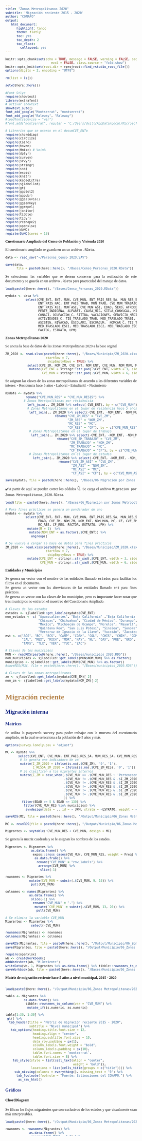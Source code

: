 ```yaml
---
title: "Zonas Metropolitanas 2020"
subtitle: 'Migración reciente 2015 - 2020'
author: "CONAPO"
output:
   html_document:
      highlight: tango
      theme: flatly
      toc: yes
      toc_depth: 2
      toc_float:
        collapsed: yes
---
```


\usepackage{color}

```{=html}
<style>
code.r{
  font-size: 10px;
}
pre {
  font-size: 12px
}
</style>

<style>
body {
text-align: justify;
font-style: normal;
font-family: "Montserrat";
font-size: 12px
}
h1.title {
  font-size: 40px;
  color: #000D3B;
}
h1 {
  color: #B6854D;
}
h2 {
  color: #172984;
}
h3 {
  color: #172984;
}
</style>
```

```{=html}
<style>
.nav>li>a {
    position: relative;
    display: block;
    padding: 10px 15px;
    color: #0A2687;
}
.nav-pills>li.active>a, .nav-pills>li.active>a:hover, .nav-pills>li.active>a:focus {
    color: #ffffff;
    background-color: #09C2BC;
}
</style>
```

```r
knitr::opts_chunk$set(echo = TRUE, message = FALSE, warning = FALSE, cache = FALSE, cache.lazy = FALSE, 
                         eval = FALSE, class.source = "fold-show")
knitr::opts_knit$set(root.dir = rprojroot::find_rstudio_root_file())
options(digits = 2, encoding = "UTF8")
```   
 

```r
rm(list = ls())
```

```r
setwd(here::here())
```


```r
#Font Stlye
require(showtext)
library(extrafont)
# activar showtext
showtext_auto()
font_add_google("Montserrat", "montserrat")
font_add_google("Raleway", "Raleway")
#loadfonts(device = "win")
#font.add("montserrat", regular = 'C:/Users/dvill/AppData/Local/Microsoft/Windows/Fonts/Montserrat-Light.ttf')
```


```r
# Librerías que se usaron en el documCVE_ENTo
require(chorddiag)
require(circlize)
require(Cairo)
require(haven)
require(Hmisc) # %nin%
require(dplyr)
require(survey)
require(srvyr)
require(stringr)
require(sna)
require(expss)
require(knitr)
require(kableExtra)
require(sjlabelled)
require(gt)
require(ggplot2)
require(ggpubr)
require(ggalluvial)
require(ggsankey)
require(ggrepel)
require(janitor)
require(tibble)
require(tidyr)
require(reshape2)
require(openxlsx)
require(doMC)
registerDoMC(cores = 18)
```

**Cuestionario Ampliado del Censo de Población y Vivienda 2020**

El cuestionario ampliado se guarda en un un archivo `.RData`. 

```r
data <- read_sav("~/Personas_Censo 2020.SAV")

save(data, 
      file = paste0(here::here(), "/Bases/Censo_Personas_2020.RData"))
```

Se seleccionan las variables que se desean conservar para la realización de este documento y se guarda en un archivo `.RData` para practicidad del manejo de datos. 


```r
load(paste0(here::here(), "/Bases/Censo_Personas_2020.RData"))

mydata <- data %>%
           select(CVE_ENT, ENT, MUN, CVE_MUN, ENT_PAIS_RES_5A, MUN_RES_5A, CVE_MUN_RES15, 
                  ENT_PAIS_NAC, ENT_PAIS_TRAB, MUN_TRAB, CVE_MUN_TRABAJO, 
                  ENT_PAIS_ASI, MUN_ASI, CVE_MUN_ASI, EDAD, SEXO, AFRODES, HLENGUA, QDIALECT_INALI, 
                  PERTE_INDIGENA, ALFABET, CAUSA_MIG, SITUA_CONYUGAL, HIJOS_NAC_VIVOS, 
                  CONACT, OCUPACION_C, SITTRA, VACACIONES, SERVICIO_MEDICO, INCAP_SUELDO, INGTRMEN, 
                  ACTIVIDADES_C, TIE_TRASLADO_TRAB, MED_TRASLADO_TRAB1, MED_TRASLADO_TRAB2, MED_TRASLADO_TRAB3,
                  ASISTEN, NIVACAD, ESCOLARI, ESCOACUM,  NOMCAR_C, TIE_TRASLADO_ESCU, 
                  MED_TRASLADO_ESC1, MED_TRASLADO_ESC2, MED_TRASLADO_ESC3,
                  FACTOR, ESTRATO, UPM)
```


**Zonas Metropolitanas 2020**

Se anexa la base de datos de las Zonas Metropolitanas 2020 a la base orginal

```r
ZM_2020 <- read.xlsx(paste0(here::here(), "/Bases/Municipio/ZM_2020.xlsx"), 
                      startRow = 7, 
                       skipEmptyRows = TRUE) %>%
            select(CVE_ZM, NOM_ZM, CVE_ENT, NOM_ENT, CVE_MUN, NOM_MUN, MC, CF) %>%
             mutate(CVE_ENT = stringr::str_pad(.$CVE_ENT, width = 3, side = c("left"), pad = "0"),
                    CVE_MUN = stringr::str_pad(.$CVE_MUN, width = 6, side = c("left"), pad = "0"))
```


Se asignan las claves de las zonas metropolitanas de acuerdo a las diferentes variables de interes:
- Residencia hace 5 años 
- Laboral
- Estudiantil 
- Nacimiento

```r
mydata <- mydata %>%
           rename("CVE_MUN_RES" = "CVE_MUN_RES15") %>%
          # Zonas Metropolitanas por residenicia
            left_join(., ZM_2020 %>% select(-CVE_ENT), by = c("CVE_MUN")) %>%
            # Zonas Metropolitanas en el lugar de residencia hace 5 años
             left_join(., ZM_2020 %>% select(-CVE_ENT, -NOM_ENT, -NOM_MUN) %>% 
                           rename("CVE_ZM_RES" = "CVE_ZM",
                                  "ZM_RES" = "NOM_ZM",
                                  "MC_RES" = "MC",
                                  "CF_RES" = "CF"), by = c("CVE_MUN_RES" = "CVE_MUN")) %>%
             # Zonas Metropolitanas en el lugar de trabajo
              left_join(., ZM_2020 %>% select(-CVE_ENT, -NOM_ENT, -NOM_MUN) %>%
                            rename("CVE_ZM_TRABAJO" = "CVE_ZM",
                                   "ZM_TRABAJO" = "NOM_ZM",
                                   "MC_TRABAJO" = "MC",
                                   "CF_TRABAJO" = "CF"), by = c("CVE_MUN_TRABAJO" = "CVE_MUN")) %>%
             # Zonas Metropolitanas en el lugar de estudio
               left_join(., ZM_2020 %>% select(-CVE_ENT, -NOM_ENT, -NOM_MUN) %>%
                             rename("CVE_ZM_ASI" = "CVE_ZM",
                                    "ZM_ASI" = "NOM_ZM",
                                    "MC_ASI" = "MC",
                                    "CF_ASI" = "CF"), by = c("CVE_MUN_ASI" = "CVE_MUN"))

save(mydata, file = paste0(here::here(), "/Bases/06_Migracion por Zonas Metropolitanas_2020.RData"))          
```


✔️A partir de aquí se pueden correr los códidos 👇.
Se carga el archivo `Migracion por Zonas Metropolitanas_2020.RData`.   

```r
load(file = paste0(here::here(), "/Bases/06_Migracion por Zonas Metropolitanas_2020.RData"))

# Para fines prácticos se genera un ponderador de uno 
mydata <- mydata %>%
           select(CVE_ENT, ENT, MUN, CVE_MUN, ENT_PAIS_RES_5A, MUN_RES_5A, CVE_MUN_RES, 
                  EDAD, CVE_ZM, NOM_ZM, NOM_ENT, NOM_MUN, MC, CF, CVE_ZM_RES, ZM_RES, 
                  MC_RES, CF_RES, FACTOR, ESTRATO, UPM) %>%
            mutate(M = 1)  %>%
             mutate(NOM_ENT = as.factor(.$CVE_ENT)) %>%
              ungroup()

# Se vuelve a cargar la base de datos para fines practicos
ZM_2020 <- read.xlsx(paste0(here::here(), "/Bases/Municipio/ZM_2020.xlsx"), 
                      startRow = 7, 
                       skipEmptyRows = TRUE) %>%
            mutate(CVE_ENT = stringr::str_pad(.$CVE_ENT, width = 3, side = c("left"), pad = "0"),
                   CVE_MUN = stringr::str_pad(.$CVE_MUN, width = 6, side = c("left"), pad = "0"))
```

**Entidades y Municipios**

Se genera un vector con el nombre de las entidades llamado `estados` para facilitar los filtros en el documento.     
Se genera un vector con las abreviaturas de las entidades llamado `ent` para fines prácticos.     
Se genera un vector con las claves de los municipios, pero es importante hacer notar que tres municipios no entraron el muestreo del Cuestionario Ampliado.   

```r
# Claves de los estados
estados <- sjlabelled::get_labels(mydata$CVE_ENT)
nom_estados <- c( "Aguascalientes", "Baja California" ,"Baja California Sur", "Campeche", "Coahuila de Zaragoza", "Colima", 
                  "Chiapas", "Chihuahua", "Ciudad de México", "Durango", "Guanajuato", "Guerrero", "Hidalgo", "Jalisco",        
                  "México", "Michoacán de Ocampo", "Morelos", "Nayarit", "Nuevo León", "Oaxaca", "Puebla", "Querétaro", 
                  "Quintana Roo", "San Luis Potosí", "Sinaloa", "Sonora", "Tabasco", "Tamaulipas", "Tlaxcala", 
                  "Veracruz de Ignacio de la Llave", "Yucatán", "Zacatecas")
est <- c("AGS", "BC", "BCS", "CAMP", "COAH", "COL", "CHIS", "CHIH", "CDMX", "DGO", "GTO", "GRO", "HGO",
         "JAL", "MEX", "MICH", "MOR", "NAY", "NL", "OAX", "PUE", "QRO", "QROO", "SLP","SIN","SON", "TAB", 
         "TAMS", "TLX", "VER", "YUC", "ZAC")

# Claves de los municipios
MUN <- readRDS(paste0(here::here(), "/Bases/municipios_2020.RDS"))
nom_municipios <- sjlabelled::get_labels(MUN$NOM_MUN) %>% as.factor()
municipios <- sjlabelled::get_labels(MUN$CVE_MUN) %>% as.factor()
#saveRDS(MUN, file = paste0(here::here(), "/Bases/municipios_2020.RDS"))

# Claves de las zonas metropolitanas
zm <- sjlabelled::get_labels(mydata$CVE_ZM)[-2]
nom_zm <- sjlabelled::get_labels(mydata$NOM_ZM)[-2]
```


# Migración reciente {.tabset .tabset-pills}

## Migración interna {.tabset .tabset-pills}

### Matrices 

Se utiliza la paquetería `survey` para poder trabajar con la muestra del cuestionario ampliado, en la cual se selecciona a la población de 5 años y más.   

```r
options(survey.lonely.psu = "adjust")

MC <- mydata %>%
       select(CVE_ENT, CVE_MUN, ENT_PAIS_RES_5A, MUN_RES_5A, CVE_MUN_RES, CVE_ZM, MC, CF, CVE_ZM_RES, M, EDAD, FACTOR, ESTRATO, UPM) %>%
        # Se genera una indicadora de zm 
        mutate(I_ZM_2020 = ifelse(is.na(.$CVE_ZM), '0', '1'),
               I_RES5A_ZM_2020 = ifelse(is.na(.$CVE_ZM_RES), '0', '1')) %>%
        # Se clasifican a los migrantes internos 
        mutate(I_ZM = case_when(.$CVE_MUN == .$CVE_MUN_RES ~ 'Pertenecen a la Zona Metropolitana', #Residentes
                                .$CVE_MUN != .$CVE_MUN_RES & .$I_ZM_2020 %in% '1' & .$I_RES5A_ZM_2020 %in% '1' & .$CVE_ZM == .$CVE_ZM_RES ~ "Pertenecen a la Zona Metropolitana", #Migrantes que residen en la misma zona metropolitana
                                .$CVE_MUN != .$CVE_MUN_RES & .$I_ZM_2020 %in% '1' & .$I_RES5A_ZM_2020 %in% '1' & .$CVE_ZM != .$CVE_ZM_RES ~ 'No pertenecen a la Zona Metropolitana', #Migrantes que residen en otra zona metropolitana
                                .$CVE_MUN != .$CVE_MUN_RES & .$I_ZM_2020 %in% '1' & .$I_RES5A_ZM_2020 %in% '0' ~ 'No pertenecen a la Zona Metropolitana', #Migrantes que residian fuera de la zona metropolitana
                                .$CVE_MUN != .$CVE_MUN_RES & .$I_ZM_2020 %in% '0' & .$I_RES5A_ZM_2020 %in% '1' ~ 'No pertenecen a la Zona Metropolitana', #Migrantes que residian dentro de una zona metropolitana
                                .$CVE_MUN != .$CVE_MUN_RES & .$I_ZM_2020 %in% '0' & .$I_RES5A_ZM_2020 %in% '0' ~ 'No pertenecen a la Zona Metropolitana' #Migrantes que no residen en la zona metropolitana
                                )) %>%
         filter(EDAD >= 5 & EDAD <= 130) %>%
          filter(CVE_MUN_RES %in% municipios) %>%
           svydesign(data = ., id = ~ UPM, strata = ~ESTRATO, weight = ~FACTOR, nest = T)

saveRDS(MC, file = paste0(here::here(), "/Output/Municipio/06_Zonas Metropolitanas/2020/01_Migracion reciente/MC_municipal.RDS"))
```

```r
MC <- readRDS(file = paste0(here::here(), "/Output/Municipio/06_Zonas Metropolitanas/2020/01_Migracion reciente/MC_municipal.RDS"))

Migrantes <- svytable(~CVE_MUN_RES + CVE_MUN, design = MC) 
```

Se genera la matriz cuadrada y se le asignan los nombres de los estados.

```r
Migrantes <- Migrantes %>%
              as.data.frame() %>%
               expss::cross_cases(CVE_MUN, CVE_MUN_RES, weight = Freq) %>%
                as.data.frame() %>%
                 rename("CVE_MUN" = "row_labels") %>% 
                  arrange(CVE_MUN) %>%
                   slice(-1) 

rownames <- Migrantes %>% 
             mutate(CVE_MUN = substr(.$CVE_MUN, 9, 16)) %>% 
              pull(CVE_MUN)

colnames <- names(Migrantes) %>% 
             as.data.frame() %>% 
              slice(-1) %>% 
               rename("CVE_MUN" = ".") %>%
                mutate(`CVE_MUN` = substr(.$CVE_MUN, 13, 20)) %>%
                 pull(CVE_MUN)

# Se elimina la variable CVE_MUN
Migrantes <- Migrantes %>%
              select(-CVE_MUN)

rownames(Migrantes) <- rownames
colnames(Migrantes) <- colnames

saveRDS(Migrantes, file = paste0(here::here(), "/Output/Municipio/06_Zonas Metropolitanas/2020/01_Migracion reciente/Matriz de migracion reciente a nivel municipal.RDS"))
save(Migrantes, file = paste0(here::here(), "/Output/Municipio/06_Zonas Metropolitanas/2020/01_Migracion reciente/Matriz de migracion reciente a nivel municipal.RData"))

require(openxlsx)
wb <- createWorkbook()
addWorksheet(wb, "M.Reciente")
writeData(wb, 1, Migrantes %>% as.data.frame() %>% tibble::rownames_to_column(var = "CVE_MUN"), colNames = TRUE)
saveWorkbook(wb, file = paste0(here::here(), "/Bases/Municipio/06_Zonas Metropolitanas/2020/01_Migracion reciente/Matriz de migracion reciente a nivel municipal.xlsx"), overwrite = TRUE)
```

**Matriz de migración reciente hace 5 años a nivel municipal, 2015 - 2020**

<div style="height:500px;overflow:auto;">

```r
load(paste0(here::here(), "/Output/Municipio/06_Zonas Metropolitanas/2020/01_Migracion reciente/Matriz de migracion reciente a nivel municipal.RData"))

tabla <- Migrantes %>%
          as.data.frame() %>%
           tibble::rownames_to_column(var = "CVE_MUN") %>%
            mutate_if(is.numeric, as.numeric) 

tabla[1:30, 1:30] %>%  
 gt() %>% 
  tab_header(title = "Matriz de migración reciente 2015 - 2020", 
             subtitle = "Nivel municipal") %>%
   tab_options(heading.title.font.size = 12, 
               heading.align = "center",
               heading.subtitle.font.size = 10,
               data_row.padding = px(1),
               column_labels.font.weight = "bold",
               column_labels.padding = px(10), 
               table.font.names = 'montserrat',
               table.font.size = 8) %>%
    tab_style(style = list(cell_text(align = "center",
                                     weight = 'bold')),
              locations = list(cells_title(groups = c("title")))) %>%
     sub_missing(columns = everything(), missing_text = "0") %>%
      tab_footnote(footnote = "Fuente: Estimaciones del CONAPO.") %>%  
       as_raw_html()
```

### Gráficos {.tabset .tabset-pills}

#### ChordDiagram 

Se filtran los flujos migratorios que son exclusivos de los estados y que visualmente sean más interpretables. 

```r
load(paste0(here::here(), "/Output/Municipio/06_Zonas Metropolitanas/2020/01_Migracion reciente/Matriz de migracion reciente a nivel municipal.RData"))

rownames <- rownames(Migrantes) %>% 
             as.data.frame() %>%
              rename("CVE_MUN" = ".") %>%
               left_join(., MUN %>% select(CVE_MUN, NOM_MUN)) %>%
                mutate(CVE_MUN = stringr::str_wrap(paste(.$CVE_MUN, .$NOM_MUN), 50)) %>%
                 pull(CVE_MUN)

colnames <- colnames(Migrantes) %>% 
             as.data.frame() %>%
              rename("CVE_MUN" = ".") %>%
               left_join(., MUN %>% select(CVE_MUN, NOM_MUN)) %>%
                mutate(CVE_MUN = stringr::str_wrap(paste(.$CVE_MUN, .$NOM_MUN), 50)) %>%
                 pull(CVE_MUN)

rownames(Migrantes) <- rownames
colnames(Migrantes) <- colnames

# Nombre de las Zonas Metropolitanas
NOM_ZM <- stringr::str_wrap(nom_zm, 100)

## Tomamos las Zonas Metropolitanas con más de 3 municipios que tienen flujos migratorios 
#### Con filtro (CF)
ZM_CF <- ZM_2020 %>%
          group_by(CVE_ZM) %>%
           summarise(Count = n()) %>%
            filter(Count >= 0) %>%
             pull(CVE_ZM)

NOM_ZM_CF <- ZM_2020 %>%
              filter(CVE_ZM %in% ZM_CF) %>%
               distinct(CVE_ZM, NOM_ZM)

ZM <- lapply(1:length(ZM_CF), function(x){
                    ZM_2020 %>% 
                     select(CVE_ZM, CVE_MUN, NOM_MUN) %>%
                      filter(CVE_ZM %in% ZM_CF[x])  %>% 
                       mutate(NOM_MUN = stringr::str_wrap(paste(.$CVE_MUN, .$NOM_MUN), 50)) %>% 
                        pull(NOM_MUN)
})
################################################################################
################################## Filtro ######################################
Inmigrantes  <- lapply(1:length(ZM), function(x){
                                            Migrantes %>%
                                             as.data.frame() %>%
                                              tibble::rownames_to_column(var = "rn") %>% 
                                               melt(., id.vars = "rn", variable.name = "cn") %>%
                                                mutate_if(is.factor, as.character) %>%
                                                 mutate(value = ifelse((.$rn != .$cn) & (.$rn %in% ZM[[x]] | .$cn %in% ZM[[x]]), value, 0)) %>%
                                                  filter(value > 0) %>%
                                                   group_by(rn) %>% 
                                                    summarise(Inmigrantes = sum(value, na.rm = TRUE)) 
})

Emigrantes <- lapply(1:length(ZM), function(x){
                                      Migrantes %>%
                                       as.data.frame() %>%
                                        tibble::rownames_to_column(var = "rn") %>% 
                                         melt(., id.vars = "rn", variable.name = "cn") %>%
                                          mutate_if(is.factor, as.character) %>%
                                           mutate(value = ifelse((.$rn != .$cn) & (.$rn %in% ZM[[x]] | .$cn %in% ZM[[x]]), value, 0)) %>%
                                            filter(value > 0) %>%
                                             group_by(cn) %>% 
                                              summarise(Emigrantes = sum(value, na.rm = TRUE)) 
})
################################## Filtro ######################################
p <- data.frame(ZM = ZM_CF,
 #               filtro_municipio = tabla_municipios,
  #              filtro_estado = tabla_estados)
#write.xlsx(p, file = paste0(here::here(), "/Bases/Municipio/06_Zonas Metropolitanas/2020/01_Migracion reciente/Filtro a nivel municipal.xlsx"), overwrite = TRUE)

#### Filtro de municipios
filtro_mig <- read.xlsx(paste0(here::here(), "/Bases/Municipio/06_Zonas Metropolitanas/2020/01_Migracion reciente/Filtro a nivel municipal.xlsx"), colNames = TRUE) %>%
               pull(filtro_municipio)

#### Filtro de estados 
filtro_out <- read.xlsx(paste0(here::here(), "/Bases/Municipio/06_Zonas Metropolitanas/2020/01_Migracion reciente/Filtro a nivel municipal.xlsx"), colNames = TRUE) %>%
               pull(filtro_estado)

################################################################################
tabla1 <- lapply(1:length(ZM_CF), function(x){
                                    # filtro de municipios de la ZM
                                      filtro  <- Inmigrantes[[x]] %>%
                                                  full_join(., Emigrantes[[x]], by = c("rn" = "cn")) %>%
                                                    mutate(value = sum_row(Inmigrantes, Emigrantes, na.rm = TRUE)) %>%
                                                      filter(value > filtro_mig[x]) %>%   ## Cambia el filtro de los municipios de la Zonas Metropolitanas
                                                       pull(rn)
                                      
                                    # filtro de estados
                                     filtro_est <- Inmigrantes[[x]] %>%
                                                    full_join(., Emigrantes[[x]], by = c("rn" = "cn")) %>%
                                                     filter(rn %nin% ZM[[x]]) %>%
                                                      mutate(value = sum_row(Inmigrantes, Emigrantes, na.rm = TRUE)) %>%
                                                       mutate(rn = substr(.$rn, 1, 3)) %>%
                                                        group_by(rn) %>%
                                                         summarise(value = sum(value)) %>%
                                                          filter(value >= filtro_out[x]) %>% 
                                                           pull(rn)
                                     
                                     Migrantes %>%
                                      as.data.frame() %>%
                                       tibble::rownames_to_column(var = "rn") %>% 
                                        melt(., id.vars = "rn", variable.name = "cn") %>%
                                         mutate_if(is.factor, as.character) %>%
                                          filter(.$rn %in% ZM[[x]] | .$cn %in% ZM[[x]]) %>%
                                           mutate(value = ifelse((.$rn != .$cn) & (.$rn %in% ZM[[x]] | .$cn %in% ZM[[x]]), value, 0)) %>% 
                                            mutate(rn = case_when(.$rn %in% ZM[[x]] & .$rn %in% filtro  ~ substr(.$rn, 2, nchar(.$rn)),
                                                                  .$rn %in% ZM[[x]] & .$rn %nin% filtro ~ str_wrap(paste(estados[as.numeric(substr(.$rn, 1, 3))], "ZM"), 30),
                                                                  .$rn %nin% ZM[[x]] & substr(.$rn, 1, 3) %in% filtro_est ~ str_wrap(paste0(nom_estados[as.numeric(substr(.$rn, 1, 3))]), 30),
                                                                  .$rn %nin% ZM[[x]] & substr(.$rn, 1, 3) %nin% filtro_est ~ "Otros estados"),
                                                 
                                                   cn = case_when(.$cn %in% ZM[[x]] & .$cn %in% filtro  ~ substr(.$cn, 2, nchar(.$cn)),
                                                                  .$cn %in% ZM[[x]] & .$cn %nin% filtro ~ str_wrap(paste(estados[as.numeric(substr(.$cn, 1, 3))], "ZM"), 30),
                                                                  .$cn %nin% ZM[[x]] & substr(.$cn, 1, 3) %in% filtro_est ~ str_wrap(paste0(nom_estados[as.numeric(substr(.$cn, 1, 3))]), 30),
                                                                  .$cn %nin% ZM[[x]] & substr(.$cn, 1, 3) %nin% filtro_est ~ "Otros estados")) %>%
                                            filter(value > 0) %>%
                                             dcast(., rn ~ cn, value.var = "value", sum,  na.rm = TRUE) %>%
                                              column_to_rownames(., var = "rn") 
  }
)

## Se sacan los flujos migratorios que pertencen a otros estados
#tabla_estados <- sapply(1:length(ZM_CF), function(i){
#                                           tabla1[[i]] %>%
#                                            as.data.frame() %>%
#                                             adorn_totals(c("row", "col"), 
#                                                           fill = "-", 
#                                                            na.rm = TRUE, 
#                                                             ,,,,contains(colnames(tabla1[[i]]))) %>% 
#                                              select(`Otros estados`) %>%
#                                               slice(nrow(.)) %>%
#                                                mutate(`Otros estados` = .$`Otros estados`/4) %>%
#                                                 pull(`Otros estados`)
#})

## Se sacan los flujos migratorios que pertencen a otros municipios
#tabla_municipios <- sapply(1:length(ZM_CF), function(i){
#                              p <- tabla1[[i]] %>%
#                                    as.data.frame() %>%
#                                     select(-c(`Otros estados`)) %>%
#                                      slice(-nrow(.))
#                              if(sum(p) == 0) {
#                                return(0)
#                              } else {
#                                p %>% 
#                                 adorn_totals(c("row", "col"), 
#                                                              fill = "-", 
#                                                               na.rm = TRUE, 
#                                                                ,,,,contains(colnames(tabla1[[i]]))) %>% 
#                                                  slice(nrow(.)) %>%
#                                                   mutate(Total = .$Total/50) %>%
#                                                    pull(Total)
#                              }
#})

## Se guardan las matrices de movilidad laboral para analizarlos después. 
wb <- createWorkbook()
for(i in 1:length(ZM)){
     tabla <- tabla1[[i]] %>%
                as.data.frame() %>%
                 adorn_totals(c("row", "col"), 
                               fill = "-", 
                                na.rm = TRUE, 
          ,,,,contains(colnames(tabla1[[i]])))
                 
     addWorksheet(wb, paste(ZM_CF[i]))
     writeData(wb, i, tabla, colNames = TRUE, rowNames = TRUE)
     saveWorkbook(wb, 
                  file = paste0(here::here(), "/Output/Municipio/06_Zonas Metropolitanas/2020/01_Migracion reciente/Matriz MR5a a nivel municipal_Reduccion.xlsx"), 
               overwrite = TRUE)
}

saveRDS(tabla1, file = paste0(here::here(), "/Output/Municipio/06_Zonas Metropolitanas/2020/01_Migracion reciente/Tabla MR5a a nivel municipal.RDS"))
```


```r
paleta <- colorRampPalette(pals::kovesi.linear_bmy_10_95_c78(100))(50)
paleta <- c("#000C7D", "#00108D", "#02149C", "#1614A4", "#3012A6", "#5A0D9D", "#7A0895", "#910390", "#A7008A", "#BB0085", "#CE0080", "#DF047A", "#EE1774", "#FA2C6C", "#FD4364", "#FE595B", "#FF6F51", "#FF8445","#FF9636", "#FFA72B", "#FFB622")
tabla2 <- lapply(1:length(ZM_CF), function(x){
                    # Paleta de colores
                       groupColors <- setNames(colorRampPalette(paleta)(length(unique(c(colnames(tabla1[[x]]), rownames(tabla1[[x]]))))),
                                               nm = unique(c(colnames(tabla1[[x]]), rownames(tabla1[[x]]))))
                        circos.clear()
                         chordDiagram(x  = tabla1[[x]] %>% as.matrix(), 
                                       transparency = 0.4,
                                        grid.col = groupColors)  %>%
                          pull(col)
  }
)
```


```r
cairo_pdf(paste0(here::here(), "/Graficos/Municipio/06_Zonas Metropolitanas/2020/01_Migracion reciente/ChordDiagram de MR5a desagregado por ZM.pdf"), width = 7, height = 7, 
          fallback_resolution = 400,
          family = "montserrat", onefile = TRUE)
for(i in 1:length(ZM_CF)){
circos.clear()
circos.par(start.degree = 90, 
           gap.degree = 2, 
           clock.wise = FALSE,
           #track.margin = c(-0.07, 0.07),  # círculo exterior | circulo interior
           track.margin = c(-0.07, 0.1),
           points.overflow.warning = FALSE)

par(mar = rep(0, 4))

# Paleta de colores
groupColors <- setNames(colorRampPalette(paleta)(length(unique(c(colnames(tabla1[[i]]), rownames(tabla1[[i]]))))),
                        nm = unique(c(colnames(tabla1[[i]]), rownames(tabla1[[i]]))))
                          
chordDiagram(x  =  tabla1[[i]] %>% as.matrix(), 
             grid.col = groupColors,
             col = tabla2[[i]],
             #order = union(rownames(estados), colnames(estados)),
             keep.diagonal = FALSE,
             transparency =  0,
             directional = 1,
             direction.type = c("arrows", "diffHeight"), 
             diffHeight  = -0.04, # adjust the starting end of the link
             annotationTrack = "grid", 
             annotationTrackHeight = c(0.05, 0.1),
             preAllocateTracks = 1, 
             big.gap = 40, # Gap between row sectors and column sectors.
             link.arr.type = "big.arrow", 
             link.lwd = 3,    # Line width width for link borders
             link.lty = 1,
             link.visible = TRUE,
             link.largest.ontop = TRUE)

# Add text and axis
circos.trackPlotRegion(track.index = 1,
                       track.height = 0.05,
                       bg.border = NA, 
                       panel.fun = function(x, y) {
                                                   xlim = get.cell.meta.data("xlim")
                                                   ylim = get.cell.meta.data("ylim")
                                                   sector.name = get.cell.meta.data("sector.index")
                                                  # Add names to the sector. 
                                                   circos.text(x = mean(xlim), 
                                                               y = ylim[1] + 0.1, 
                                                               labels = sector.name, 
                                                               facing = "clockwise",
                                                               niceFacing = TRUE, 
                                                               adj = c(-0.05, 0.5), #Ajuste de las etiquetas (x, y)
                                                               cex = fontsize(7),
                                                               col = "#000C7D",
                                                               font = 1)
                                                  # Add graduation on axis
                                                   circos.axis(h = "top",
                                                               labels = c(0, 10, 20, 50, 100, 200, 300, 400, 500, seq(1000, 20000, by = 1000)),
                                                               major.tick.length = 0.5,
                                                               minor.ticks = 4, 
                                                               labels.cex = fontsize(5),
                                                               sector.index = sector.name,
                                                               track.index = 2,
                                                               labels.niceFacing = TRUE,
                                                               labels.pos.adjust = c(0, 0.8))
                                                }
  )
}
dev.off()
```

**Etiquetas**

```r
etiquetas  <- lapply(1:length(ZM_CF), function(x){
                        p <-  tabla1[[x]] %>% 
                               as.data.frame() %>%
                                tibble::rownames_to_column(var = "rn") %>%
                                 melt(., id.vars = "rn", variable.name = "cn") %>%
                                  as.data.frame() %>% 
                                   mutate(rn = str_wrap(.$rn, 100),
                                          cn = str_wrap(.$cn, 100)) %>%
                                    ggplot() + 
                                     geom_bar(aes(x = value, fill = rn))  + 
                                      geom_bar(aes(x = value, fill = cn))  + 
                                       theme(plot.margin = margin(t = 1, r = 1.5, b = 1, l = 0, "cm"),
                                             text = element_text(family = "montserrat"),
                                             axis.text = element_blank(),
                                             axis.title = element_blank(),
                                             strip.text = element_text(size = 8, face = "bold", family = "montserrat"),  
                                             legend.key.size = unit(0.3, "cm"), 
                                             legend.spacing.y = unit(0.2, "cm"),
                                             legend.text = element_text(size = 6, family = "montserrat"),
                                             legend.title = element_text(size = 8, family = "montserrat")) + 
                                        scale_fill_manual(values = colorRampPalette(paleta)(max(ncol(tabla1[[x]]), nrow(tabla1[[x]])))) + 
                                         guides(fill = guide_legend(ncol = 1)) + 
                                          labs(fill = stringr::str_wrap(paste(NOM_ZM_CF[x, 1], NOM_ZM_CF[x, 2]), 100),
                                               color = stringr::str_wrap(paste(NOM_ZM_CF[x, 1], NOM_ZM_CF[x, 2]), 100))
                         leg <- get_legend(p)
                         as_ggplot(leg)
 })
path = paste0(here::here(), "/Graficos/Municipio/06_Zonas Metropolitanas/2020/01_Migracion reciente/Etiquetas a nivel municipal.pdf")
ggexport(etiquetas, width = 5, height = 7, dpi = 400, filename = path, device = cairo_pdf)
```


#### Gráfico Sankey

```r
load(paste0(here::here(), "/Output/Municipio/06_Zonas Metropolitanas/2020/01_Migracion reciente/Matriz de migracion reciente a nivel municipal.RData"))

rownames <- rownames(Migrantes) %>% 
             as.data.frame() %>%
              rename("CVE_MUN" = ".") %>%
               left_join(., MUN %>% select(CVE_MUN, NOM_MUN)) %>%
                mutate(CVE_MUN = paste(.$CVE_MUN, .$NOM_MUN)) %>%
                 pull(CVE_MUN)

colnames <- colnames(Migrantes) %>% 
             as.data.frame() %>%
              rename("CVE_MUN" = ".") %>%
               left_join(., MUN %>% select(CVE_MUN, NOM_MUN)) %>%
                mutate(CVE_MUN = paste(.$CVE_MUN, .$NOM_MUN)) %>%
                 pull(CVE_MUN)

rownames(Migrantes) <- rownames
colnames(Migrantes) <- colnames

# Nombre de las Zonas Metropolitanas
NOM_ZM <- stringr::str_wrap(nom_zm, 25)

## Tomamos las Zonas Metropolitanas con más de 3 municipios que tienen flujos migratorios 
#### Con filtro (CF)
ZM_CF <- ZM_2020 %>%
          group_by(CVE_ZM) %>%
           summarise(Count = n()) %>%
            filter(Count > 3) %>%
             pull(CVE_ZM)

tabla <- Migrantes %>%
          as.data.frame() %>%
           tibble::rownames_to_column(var = "rn") %>%
            melt(., id.vars = "rn", variable.name = "cn") %>%
             mutate_if(is.factor, as.character) %>%
              filter(value > 0)


################################################################################
################################## Filtro ######################################
Inmigrantes  <- Migrantes %>%
                 as.data.frame() %>%
                  tibble::rownames_to_column(var = "rn") %>% 
                   melt(., id.vars = "rn", variable.name = "cn") %>%
                    mutate_if(is.factor, as.character) %>%
                     mutate(value = ifelse((.$rn != .$cn), value, 0)) %>%
                      filter(value > 0) %>%
                       group_by(rn) %>% 
                        summarise(Inmigrantes = sum(value, na.rm = TRUE)) 

Emigrantes <- Migrantes %>%
               as.data.frame() %>%
                tibble::rownames_to_column(var = "rn") %>% 
                 melt(., id.vars = "rn", variable.name = "cn") %>%
                  mutate_if(is.factor, as.character) %>%
                   mutate(value = ifelse((.$rn != .$cn), value, 0)) %>%
                    filter(value > 0) %>%
                     group_by(cn) %>% 
                      summarise(Emigrantes = sum(value, na.rm = TRUE))     

################################## Filtro ######################################
filtro  <- Inmigrantes %>%
            full_join(., Emigrantes, by = c("rn" = "cn")) %>%
             mutate(value = sum_row(Inmigrantes, Emigrantes, na.rm = TRUE)) %>%
              filter(value > 0)

filtro_est <- Migrantes %>%
               as.data.frame() %>%
                tibble::rownames_to_column(var = "rn") %>% 
                 melt(., id.vars = "rn", variable.name = "cn") %>%
                  mutate_if(is.factor, as.character) %>%
                   filter(value > 0)

################################################################################

tabla1 <- lapply(1:length(ZM_CF), function(x){
                                    ZM <- ZM_2020 %>%
                                           select(CVE_ZM, CVE_MUN, NOM_MUN) %>%
                                            filter(CVE_ZM %in% ZM_CF[x])  %>%
                                             mutate(NOM_MUN = paste(.$CVE_MUN, .$NOM_MUN)) %>%
                                              pull(NOM_MUN)
                                    
                                    # filtro de municipios metropolitanos
                                     filtro <- filtro %>%
                                      filter(rn %in% ZM) %>%
                                       filter(value < 1000) %>%
                                        pull(rn)
                                     
                                    # filtro de estados
                                     filtro_rn  <- filtro_est %>%
                                                    mutate(value = ifelse(.$rn %nin% filtro |.$cn %nin% filtro, value, 0)) %>%
                                                     mutate(rn = substr(.$rn, 1, 3)) %>%
                                                      group_by(rn) %>%
                                                       summarise(Inm = sum(value, na.rm = TRUE))
              
                                     filtro_cn  <- filtro_est %>%
                                                    mutate(value =  ifelse(.$rn %nin% filtro |.$cn %nin% filtro, value, 0)) %>% 
                                                     mutate(cn = substr(.$cn, 1, 3)) %>%
                                                      group_by(cn) %>%
                                                       summarise(Emg = sum(value, na.rm = TRUE))
              
                                     filtro_estados <- filtro_rn %>%
                                                        full_join(., filtro_cn, by = c("rn" = "cn")) %>%
                                                         mutate(value = sum_row(.$Inm, .$Emg, na.rm = TRUE)) %>%
                                                          filter(value > 5000) %>%
                                                           pull(rn)
                                     
                                     tabla %>%
                                      mutate(value = ifelse((.$rn != .$cn) & (.$rn %in% ZM | .$cn %in% ZM), .$value, 0)) %>%
                                       mutate(rn = case_when(.$rn %in% ZM & .$rn %nin% filtro ~ .$rn,
                                                             .$rn %in% ZM & .$rn %in% filtro ~ paste(substr(.$rn, 1, 3), "Municipios ZM"),
                                                             .$rn %nin% ZM  &  substr(.$rn, 1, 3) %in% filtro_estados ~ paste0(nom_estados[as.numeric(substr(.$rn, 1, 3))]),
                                                             .$rn %nin% ZM  &  substr(.$rn, 1, 3) %nin% filtro_estados ~ "Otros estados"),
                                              cn = case_when(.$cn %in% ZM & .$cn %nin% filtro ~ .$cn,
                                                             .$cn %in% ZM & .$cn %in% filtro ~ paste(substr(.$cn, 1, 3), "Municipios ZM"),
                                                             .$cn %nin% ZM  &  substr(.$cn, 1, 3) %in% filtro_estados ~ paste0(nom_estados[as.numeric(substr(.$cn, 1, 3))]),
                                                             .$cn %nin% ZM  &  substr(.$cn, 1, 3) %nin% filtro_estados ~ "Otros estados")) %>%
                                        dcast(., rn ~ cn, value.var = "value", sum,  na.rm = TRUE, fill = 0) %>%
                                         column_to_rownames(., var = "rn") 
  }
)
```

```r
p <- lapply(1:length(ZM_CF), function(x){
             tabla1[[x]] %>% 
               ggplot(aes(axis1 = rn, 
                           axis2 = cn, 
                            y = value),  # c("value", "freq", "tasa")
                       reverse = FALSE, 
                        na.rm = TRUE) +
                geom_alluvium(aes(fill = rn),
                               curve_type = "quintic", 
                                color = "transparent", 
                                 alpha = 0.85, 
                                  lwd = 0.001, 
                                   width = 1/5,
                                    reverse = FALSE) +
                  geom_stratum(aes(fill = cn), 
                                color = "white", 
                                 alpha = 0.65,  
                                  lwd = 0.001, 
                                   width = 1/5,
                                    reverse = FALSE) +
                   geom_text_repel(aes(label = ifelse(after_stat(x) == 1, paste0(as.character(after_stat(stratum)),  ": ", prettyNum(count, big.mark = " ")), ""), 
                                       fontface =  ifelse(after_stat(x) == 1, 'bold', 'plain')),
                                    stat = "stratum", 
                                     size = 3, 
                                      direction = "y", 
                                       nudge_x = -.2,
                                        min.segment.length = unit(1, "lines"),
                                         force = 1,
                                          force_pull = 0,
                                           family = "montserrat",
                                            reverse = FALSE) +
                    geom_text_repel(aes(label = ifelse(after_stat(x)  == 2, paste0(as.character(after_stat(stratum)),  ": ", prettyNum(count, big.mark = " ")), ""),
                                        fontface =  ifelse(after_stat(x) == 2, 'bold', 'plain')),
                                     stat = "stratum", 
                                      size = 3,
                                       direction = "y", 
                                        nudge_x = .2, 
                                         force = 1,
                                          force_pull = 0,
                                           family = "montserrat",
                                            reverse = FALSE) +
                     theme_void() + 
                      theme(plot.margin = margin(t = 1, r = 5, b = 1, l = 0, "cm"),
                             text = element_text(family = "montserrat"),
                              axis.text = element_blank(),
                               axis.title = element_blank(),
                                strip.text = element_text(size = 10, face = "bold", family = "montserrat"),
                                 legend.key.size = unit(0.5, "cm"),
                                  legend.text = element_text(size = 7, family = "montserrat"),
                                   legend.position = c(1.02, .5)) + 
                       scale_x_discrete(expand = c(-0.1, 0.5)) +
                        scale_fill_viridis_d(option = "A", end = 1, begin = 0.2) +
                         guides(fill = guide_legend(ncol = 1, na.translate = F)) + 
                          labs(fill = "", 
                               color = "")
  }
)

path = paste0(here::here(),"/Graficos/Municipio/06_Zonas Metropolitanas/2020/01_Migracion reciente/GSankey de MR5a desagregado por ZM_Absolutos.pdf")
ggexport(list = p, width = 18, height = 10, dpi = 400, filename = path)
```


#### ZMVM {.tabset .tabset-pills}

##### ChordDiagram 

######  ChorDiagram sin grupos


```r
load(paste0(here::here(), "/Output/Municipio/06_Zonas Metropolitanas/2020/01_Migracion reciente/Matriz de migracion reciente a nivel municipal.RData"))

rownames <- rownames(Migrantes) %>% 
             as.data.frame() %>%
              rename("CVE_MUN" = ".") %>%
               left_join(., MUN %>% select(CVE_MUN, NOM_MUN), by = c("CVE_MUN")) %>%
                mutate(CVE_MUN = stringr::str_wrap(paste(.$CVE_MUN, .$NOM_MUN), 50)) %>%
                 pull(CVE_MUN)

colnames <- colnames(Migrantes) %>% 
             as.data.frame() %>%
              rename("CVE_MUN" = ".") %>%
               left_join(., MUN %>% select(CVE_MUN, NOM_MUN), by = c("CVE_MUN")) %>%
                mutate(CVE_MUN = stringr::str_wrap(paste(.$CVE_MUN, .$NOM_MUN), 50)) %>%
                 pull(CVE_MUN)

rownames(Migrantes) <- rownames
colnames(Migrantes) <- colnames


## Se toma como referencia a la Zona Metropolitana del Valle de México
ZM <- ZM_2020 %>% 
       select(CVE_ZM, CVE_MUN, NOM_MUN) %>%
        filter(CVE_ZM %in% "09.01")  %>% 
         mutate(NOM_MUN = stringr::str_wrap(paste(.$CVE_MUN, .$NOM_MUN), 30)) %>% 
          pull(NOM_MUN)

################################################################################
################################## Filtro ######################################
Inmigrantes  <- Migrantes %>%
                 as.data.frame() %>%
                  tibble::rownames_to_column(var = "rn") %>% 
                   melt(., id.vars = "rn", variable.name = "cn") %>%
                    mutate_if(is.factor, as.character) %>%
                     mutate(value = ifelse((.$rn != .$cn) & (.$rn %in% ZM | .$cn %in% ZM), value, 0)) %>%
                      filter(value > 0) %>%
                       group_by(rn) %>% 
                        summarise(Inmigrantes = sum(value, na.rm = TRUE)) 

Emigrantes <- Migrantes %>%
               as.data.frame() %>%
                tibble::rownames_to_column(var = "rn") %>% 
                 melt(., id.vars = "rn", variable.name = "cn") %>%
                  mutate_if(is.factor, as.character) %>%
                   mutate(value = ifelse((.$rn != .$cn) & (.$rn %in% ZM | .$cn %in% ZM), value, 0)) %>%
                    filter(value > 0) %>%
                     group_by(cn) %>% 
                      summarise(Emigrantes = sum(value, na.rm = TRUE))     

################################## Filtro ######################################
filtro  <- Inmigrantes %>%
            full_join(., Emigrantes, by = c("rn" = "cn")) %>%
             mutate(value = sum_row(Inmigrantes, Emigrantes, na.rm = TRUE)) %>%
              filter(value > 40000) %>% 
               pull(rn)

filtro_est <- Inmigrantes %>%
               full_join(., Emigrantes, by = c("rn" = "cn")) %>%
                filter(rn %nin% ZM) %>%
                 mutate(value = sum_row(Inmigrantes, Emigrantes, na.rm = TRUE)) %>%
                  mutate(rn = substr(.$rn, 1, 3)) %>%
                   group_by(rn) %>%
                    summarise(value = sum(value)) %>%
                     filter(value >= 25000) %>% 
                      pull(rn)

################################################################################
tabla1 <- Migrantes %>%
           as.data.frame() %>%
            tibble::rownames_to_column(var = "rn") %>% 
             melt(., id.vars = "rn", variable.name = "cn") %>%
              mutate_if(is.factor, as.character) %>%
              filter(.$rn %in% ZM | .$cn %in% ZM) %>%
               mutate(value = ifelse((.$rn != .$cn) & (.$rn %in% ZM| .$cn %in% ZM), value, 0)) %>% 
                mutate(rn = case_when(.$rn %in% ZM & .$rn %in% filtro  ~ substr(.$rn, 2, nchar(.$rn)),
                                      .$rn %in% ZM & .$rn %nin% filtro ~ str_wrap(paste(estados[as.numeric(substr(.$rn, 1, 3))], "ZMVM"), 50),
                                      .$rn %nin% ZM & substr(.$rn, 1, 3) %in% filtro_est ~ str_wrap(paste0(nom_estados[as.numeric(substr(.$rn, 1, 3))]), 50),
                                      .$rn %nin% ZM & substr(.$rn, 1, 3) %nin% filtro_est ~ "Otros estados"),
                                                 
                       cn = case_when(.$cn %in% ZM & .$cn %in% filtro  ~ substr(.$cn, 2, nchar(.$cn)),
                                      .$cn %in% ZM & .$cn %nin% filtro ~ str_wrap(paste(estados[as.numeric(substr(.$cn, 1, 3))], "ZMVM"), 50),
                                      .$cn %nin% ZM & substr(.$cn, 1, 3) %in% filtro_est ~ str_wrap(paste0(nom_estados[as.numeric(substr(.$cn, 1, 3))]), 50),
                                      .$cn %nin% ZM & substr(.$cn, 1, 3) %nin% filtro_est ~ "Otros estados")) %>%
                 filter(value > 0) %>%
                  dcast(., rn ~ cn, value.var = "value", sum,  na.rm = TRUE) %>%
                   column_to_rownames(., var = "rn") 
```



```r
# Paleta de colores
groupColors <- paste0(rev(colorRampPalette(paleta)(length(unique(c(colnames(tabla1), rownames(tabla1)))))), "7F")

cairo_pdf(paste0(here::here(), "/Graficos/Municipio/06_Zonas Metropolitanas/2020/01_Migracion reciente/ChordDiagram de MR5a de ZMVM.pdf"), 
          width = 7, height = 7, 
          fallback_resolution = 400,
          family = "montserrat", onefile = TRUE)
circos.clear()
circos.par(start.degree = 90, 
           clock.wise = TRUE,
           gap.degree = 3, 
           track.margin = c(-0.2, 0.2), 
           points.overflow.warning = FALSE)

par(mar = rep(1.5, 4))
# Paleta de colores
groupColors <- setNames(rev(colorRampPalette(paleta)(length(unique(c(colnames(tabla1), rownames(tabla1)))))),
                                               nm = unique(c(colnames(tabla1), rownames(tabla1))))

chordDiagram(x = tabla1 %>% as.matrix(), 
             grid.col = groupColors,
             order = union(rownames(tabla1), colnames(tabla1)),
             keep.diagonal = FALSE,
             symmetric = FALSE,
             scale = FALSE, 
             transparency = 0.25,
             directional = 1,
             direction.type = c("arrows", "diffHeight"), 
             diffHeight  = -0.04,
             annotationTrack = "grid", 
             annotationTrackHeight = mm_h(c(3)), # ancho borde
             preAllocateTracks = 1, 
             big.gap = 40,
             link.arr.type = "big.arrow", 
             link.lwd = 0.5,
             link.visible = TRUE,
             link.largest.ontop = FALSE)
# Add text and axis
circos.trackPlotRegion(track.index = 1,
                       track.height = 0.05,
                       bg.border = NA, 
                       panel.fun = function(x, y) {
                                                   xlim = get.cell.meta.data("xlim")
                                                   ylim = get.cell.meta.data("ylim")
                                                   sector.name = get.cell.meta.data("sector.index")
                                                  # Add names to the sector. 
                                                   circos.text(x = mean(xlim), 
                                                               y = ylim[1] + 0.2, #Ajusta a las etiquetas del origen 
                                                               labels = sector.name, 
                                                               facing = "clockwise",
                                                               niceFacing = TRUE, 
                                                               adj = c(-0.01, 0.5), #Ajuste de las etiquetas (x, y)
                                                               cex = fontsize(7),
                                                               col = "#000C7D",
                                                               font = 1)
                                                  # Add graduation on axis
                                                   circos.axis(h = "top",
                                                               labels = c(0, 10, 20, 50, 100, 200, 300, 400, 500, 1000, seq(1000, 20000, by = 100000)),
                                                               major.tick.length = 0.2,
                                                               minor.ticks = 2, 
                                                               labels.cex = fontsize(5),
                                                               sector.index = sector.name,
                                                               track.index = 2,
                                                               labels.niceFacing = TRUE,
                                                               labels.pos.adjust = c(0, 0.8))
                                                }
  )

dev.off()
```

###### ChordDiagram con grupos

```r
load(paste0(here::here(), "/Output/Municipio/06_Zonas Metropolitanas/2020/01_Migracion reciente/Matriz de migracion reciente a nivel municipal.RData"))

rownames <- rownames(Migrantes) %>% 
             as.data.frame() %>%
              rename("CVE_MUN" = ".") %>%
               left_join(., MUN %>% select(CVE_MUN, NOM_MUN), by = c("CVE_MUN")) %>%
                mutate(CVE_MUN = stringr::str_wrap(paste(.$CVE_MUN, .$NOM_MUN), 100)) %>%
                 pull(CVE_MUN)

colnames <- colnames(Migrantes) %>% 
             as.data.frame() %>%
              rename("CVE_MUN" = ".") %>%
               left_join(., MUN %>% select(CVE_MUN, NOM_MUN), by = c("CVE_MUN")) %>%
                mutate(CVE_MUN = stringr::str_wrap(paste(.$CVE_MUN, .$NOM_MUN), 100)) %>%
                 pull(CVE_MUN)

rownames(Migrantes) <- rownames
colnames(Migrantes) <- colnames


## Se toma como referencia a la Zona Metropolitana del Valle de México
ZM <- ZM_2020 %>% 
       select(CVE_ZM, CVE_MUN, NOM_MUN) %>%
        filter(CVE_ZM %in% "09.01")  %>% 
         mutate(NOM_MUN = stringr::str_wrap(paste(.$CVE_MUN, .$NOM_MUN), 100)) %>% 
          pull(NOM_MUN)

################################################################################
################################## Filtro ######################################
Inmigrantes  <- Migrantes %>%
                 as.data.frame() %>%
                  tibble::rownames_to_column(var = "rn") %>% 
                   melt(., id.vars = "rn", variable.name = "cn") %>%
                    mutate_if(is.factor, as.character) %>%
                     mutate(value = ifelse((.$rn != .$cn) & (.$rn %in% ZM | .$cn %in% ZM), value, 0)) %>%
                      filter(value > 0) %>%
                       group_by(rn) %>% 
                        summarise(Inmigrantes = sum(value, na.rm = TRUE)) 

Emigrantes <- Migrantes %>%
               as.data.frame() %>%
                tibble::rownames_to_column(var = "rn") %>% 
                 melt(., id.vars = "rn", variable.name = "cn") %>%
                  mutate_if(is.factor, as.character) %>%
                   mutate(value = ifelse((.$rn != .$cn) & (.$rn %in% ZM | .$cn %in% ZM), value, 0)) %>%
                    filter(value > 0) %>%
                     group_by(cn) %>% 
                      summarise(Emigrantes = sum(value, na.rm = TRUE))     

################################## Filtro ######################################
filtro  <- Inmigrantes %>%
            full_join(., Emigrantes, by = c("rn" = "cn")) %>%
             mutate(value = sum_row(Inmigrantes, Emigrantes, na.rm = TRUE)) %>%
              filter(value > 40000) %>% 
               pull(rn)

filtro_est <- Inmigrantes %>%
               full_join(., Emigrantes, by = c("rn" = "cn")) %>%
                filter(rn %nin% ZM) %>%
                 mutate(value = sum_row(Inmigrantes, Emigrantes, na.rm = TRUE)) %>%
                  mutate(rn = substr(.$rn, 1, 3)) %>%
                   group_by(rn) %>%
                    summarise(value = sum(value)) %>%
                     filter(value >= 25000) %>% 
                      pull(rn)

################################################################################
tabla <- Migrantes %>%
           as.data.frame() %>%
            tibble::rownames_to_column(var = "rn") %>% 
             melt(., id.vars = "rn", variable.name = "cn") %>%
              mutate_if(is.factor, as.character) %>%
              filter(.$rn %in% ZM | .$cn %in% ZM) %>%
               mutate(value = ifelse((.$rn != .$cn) & (.$rn %in% ZM| .$cn %in% ZM), value, 0)) %>% 
                mutate(rn = case_when(.$rn %in% ZM & .$rn %in% filtro  ~ substr(.$rn, 2, nchar(.$rn)),
                                      .$rn %in% ZM & .$rn %nin% filtro ~ str_wrap(paste(substr(estados[as.numeric(substr(.$rn, 1, 3))], 2, 3), "ZMVM"), 100),
                                      .$rn %nin% ZM & substr(.$rn, 1, 3) %in% filtro_est ~ str_wrap(paste0(nom_estados[as.numeric(substr(.$rn, 1, 3))]), 100),
                                      .$rn %nin% ZM & substr(.$rn, 1, 3) %nin% filtro_est ~ "Otros estados"),
                                                 
                       cn = case_when(.$cn %in% ZM & .$cn %in% filtro  ~ substr(.$cn, 2, nchar(.$cn)),
                                      .$cn %in% ZM & .$cn %nin% filtro ~ str_wrap(paste(substr(estados[as.numeric(substr(.$cn, 1, 3))], 2, 3), "ZMVM"), 100),
                                      .$cn %nin% ZM & substr(.$cn, 1, 3) %in% filtro_est ~ str_wrap(paste0(nom_estados[as.numeric(substr(.$cn, 1, 3))]), 100),
                                      .$cn %nin% ZM & substr(.$cn, 1, 3) %nin% filtro_est ~ "Otros estados")) %>%
                 filter(value > 0)  


tabla1 <- tabla %>%
           dcast(., rn ~ cn, value.var = "value", sum,  na.rm = TRUE) %>%
            column_to_rownames(., var = "rn") 

# Grupo 1
grupo1 <- tabla %>%
           filter(substr(.$rn, 1, 2) == "09") %>%
            pull(rn) %>%
             unique()
# Grupo 2
grupo2 <- tabla %>%
           filter(substr(.$rn, 1, 2) == "15") %>%
            pull(rn) %>%
             unique()

# Grupo 3
grupo3 <- tabla %>%
           filter(substr(.$rn, 1, 2) == "13") %>%
            pull(rn) %>%
             unique()

# Grupo 4
grupo4 <- tabla %>%
           filter(substr(.$rn, 1, 2) %nin% c("09", "15", "13")) %>%
            pull(rn) %>%
             unique()

## Se guardan las matrices de movilidad laboral para analizarlos después. 
tabla <- tabla1 %>%
          as.data.frame() %>%
           adorn_totals(c("row", "col"),  
                         fill = "-", 
                         na.rm = TRUE, 
          ,,,,contains(colnames(tabla1)))

wb <- createWorkbook()
addWorksheet(wb, "ZMVM")
writeData(wb, 1, tabla, colNames = TRUE, rowNames = TRUE)
saveWorkbook(wb, 
              file = paste0(here::here(), "/Output/Municipio/06_Zonas Metropolitanas/2020/01_Migracion reciente/Matriz MR5a de ZMVM a nivel municipal_Reduccion.xlsx"), 
               overwrite = TRUE)
```


```r
# Paleta de colores
groupColors <- paste0(colorRampPalette(paleta)(length(unique(c(colnames(tabla1), rownames(tabla1))))), "7F")

cairo_pdf(paste0(here::here(), "/Graficos/Municipio/06_Zonas Metropolitanas/2020/01_Migracion reciente/ChordDiagram de MR5a de ZMVM_grupos.pdf"), 
          width = 7, height = 7, 
          fallback_resolution = 400,
          family = "montserrat", onefile = TRUE)
circos.clear()
circos.par(start.degree = 90, 
           clock.wise = TRUE,
           gap.degree = 3, 
           track.margin = c(-0.2, 0.2), 
           points.overflow.warning = FALSE)

par(mar = rep(1.5, 4))

# Paleta de colores
groupColors <- setNames(colorRampPalette(paleta)(length(unique(c(colnames(tabla1), rownames(tabla1))))),
                                               nm = unique(c(colnames(tabla1), rownames(tabla1))))

chordDiagram(x = tabla1 %>% as.matrix(), 
             grid.col = groupColors,
             order = union(rownames(tabla1), colnames(tabla1)),
             keep.diagonal = FALSE,
             symmetric = FALSE,
             scale = FALSE, 
             transparency = 0.25,
             directional = 1,
             direction.type = c("arrows", "diffHeight"), 
             diffHeight  = -0.04,
             annotationTrack = "grid", 
             annotationTrackHeight = mm_h(c(3)), # ancho borde
             preAllocateTracks = 1, 
             big.gap = 40,
             link.arr.type = "big.arrow", 
             link.lwd = 0.5,
             link.visible = TRUE,
             link.largest.ontop = FALSE)
# Add text and axis
circos.trackPlotRegion(track.index = 1,
                       track.height = 0.05,
                       bg.border = NA, 
                       panel.fun = function(x, y) {
                                                   xlim = get.cell.meta.data("xlim")
                                                   ylim = get.cell.meta.data("ylim")
                                                   sector.name = get.cell.meta.data("sector.index")
                                                  # Add names to the sector. 
                                                   circos.text(x = mean(xlim), 
                                                               y = ylim[1] + 1, #Ajusta a las etiquetas del origen 
                                                               labels = sector.name, 
                                                               facing = "clockwise",
                                                               niceFacing = TRUE, 
                                                               adj = c(-0.01, 0.5), #Ajuste de las etiquetas (x, y)
                                                               cex = fontsize(7),
                                                               col = "#000C7D",
                                                               font = 1)
                                                  # Add graduation on axis
                                                   circos.axis(h = "top",
                                                               labels = c(0, 10, 20, 50, 100, 200, 300, 400, 500, 1000, seq(1000, 20000, by = 100000)),
                                                               major.tick.length = 0.2,
                                                               minor.ticks = 2, 
                                                               labels.cex = fontsize(5),
                                                               sector.index = sector.name,
                                                               track.index = 2,
                                                               labels.niceFacing = TRUE,
                                                               labels.pos.adjust = c(0, 0.8))
                                                }
  )

highlight.sector(grupo1, 
                 track.index = 1, 
                 col = groupColors[1], 
                 text = "Ciudad de México", 
                 cex = 1.5, 
                 text.col = "white", 
                 padding = c(-0.5, 0, -0.2, 0), niceFacing = TRUE)

highlight.sector(grupo2, 
                 track.index = 1, 
                 col = groupColors[15], 
                 text = "México", 
                 cex = 1.5, 
                 text.col = "white",
                 padding = c(-0.5, 0, -0.2, 0), 
                 niceFacing = TRUE)

highlight.sector(grupo3, 
                 track.index = 1, 
                 col = groupColors[20], 
                 text = "Hidalgo", 
                 cex = 1, 
                 text.col = "white", 
                 padding = c(-0.5, 0, -0.2, 0), 
                 niceFacing = TRUE)

highlight.sector(grupo4, 
                 track.index = 1, 
                 col = groupColors[30], 
                 text = "Otro municipios", 
                 cex = 1.5, 
                 text.col = "white", 
                 padding = c(-0.5, 0, -0.2, 0), 
                 niceFacing = TRUE)

dev.off()
```

**Etiquetas**

```r
 etiquetas  <- lapply(1, function(x){
                        p <- tabla1 %>% 
                              as.data.frame() %>%
                               tibble::rownames_to_column(var = "rn") %>%
                                melt(., id.vars = "rn", variable.name = "cn") %>%
                                 as.data.frame() %>% 
                                  mutate(rn = str_wrap(.$rn, 100),
                                         cn = str_wrap(.$cn, 100)) %>%
                                   ggplot() + 
                                    geom_bar(aes(x = value, fill = rn))  + 
                                     geom_bar(aes(x = value, fill = cn))  + 
                                      theme(plot.margin = margin(t = 1, r = 1.5, b = 1, l = 0, "cm"),
                                            text = element_text(family = "montserrat"),
                                            axis.text = element_blank(),
                                            axis.title = element_blank(),
                                            strip.text = element_text(size = 8, face = "bold", family = "montserrat"), 
                                            legend.key.size = unit(0.3, "cm"),
                                            legend.spacing.y = unit(0.2, "cm"),
                                            legend.text = element_text(size = 6, family = "montserrat"),
                                            legend.title = element_text(size = 8, family = "montserrat")) + 
                                       scale_fill_manual(values = colorRampPalette(paleta)(max(ncol(tabla1), nrow(tabla1)))) + 
                                         guides(fill = guide_legend(ncol = 1)) + 
                                        guides(fill = guide_legend(ncol = 1)) + 
                                         labs(fill = "ZM del Valle de México",
                                          color = "ZM del Valle de México")
                         leg <- get_legend(p)
                         as_ggplot(leg)
 })
path = paste0(here::here(), "/Graficos/Municipio/06_Zonas Metropolitanas/2020/01_Migracion reciente/Etiquetas ZMVM a nivel municipal.pdf")
ggexport(etiquetas, width = 5, height = 6, dpi = 400, filename = path, device = cairo_pdf)
```

##### Gráfico Sankey  

**Zona Metropolitana del Valle de México (`ZMVM`)** 

```r
load(paste0(here::here(), "/Output/Municipio/06_Zonas Metropolitanas/2020/01_Migracion reciente/Matriz de migracion reciente a nivel municipal.RData"))

rownames <- rownames(Migrantes) %>% 
             as.data.frame() %>%
              rename("CVE_MUN" = ".") %>%
               left_join(., MUN %>% select(CVE_MUN, NOM_MUN), by = c("CVE_MUN")) %>%
                mutate(CVE_MUN = stringr::str_wrap(paste(.$CVE_MUN, .$NOM_MUN), 30)) %>%
                 pull(CVE_MUN)

colnames <- colnames(Migrantes) %>% 
             as.data.frame() %>%
              rename("CVE_MUN" = ".") %>%
               left_join(., MUN %>% select(CVE_MUN, NOM_MUN), by = c("CVE_MUN")) %>%
                mutate(CVE_MUN = stringr::str_wrap(paste(.$CVE_MUN, .$NOM_MUN), 30)) %>%
                 pull(CVE_MUN)

rownames(Migrantes) <- rownames
colnames(Migrantes) <- colnames

## Se toma como referencia a la Zona Metropolitana del Valle de México
ZM <- ZM_2020 %>% 
       select(CVE_ZM, CVE_MUN, NOM_MUN) %>%
        filter(CVE_ZM %in% "09.01")  %>% 
         mutate(NOM_MUN = stringr::str_wrap(paste(.$CVE_MUN, .$NOM_MUN), 30)) %>% 
          pull(NOM_MUN)

################################################################################
################################## Filtro ######################################
Inmigrantes  <- Migrantes %>%
                 as.data.frame() %>%
                  tibble::rownames_to_column(var = "rn") %>% 
                   melt(., id.vars = "rn", variable.name = "cn") %>%
                    mutate_if(is.factor, as.character) %>%
                     mutate(value = ifelse((.$rn != .$cn) & (.$rn %in% ZM | .$cn %in% ZM), value, 0)) %>%
                      filter(value > 0) %>%
                       group_by(rn) %>% 
                        summarise(Inmigrantes = sum(value, na.rm = TRUE)) 

Emigrantes <- Migrantes %>%
               as.data.frame() %>%
                tibble::rownames_to_column(var = "rn") %>% 
                 melt(., id.vars = "rn", variable.name = "cn") %>%
                  mutate_if(is.factor, as.character) %>%
                   mutate(value = ifelse((.$rn != .$cn) & (.$rn %in% ZM | .$cn %in% ZM), value, 0)) %>%
                    filter(value > 0) %>%
                     group_by(cn) %>% 
                      summarise(Emigrantes = sum(value, na.rm = TRUE))     

################################## Filtro ######################################
filtro  <- Inmigrantes %>%
            full_join(., Emigrantes, by = c("rn" = "cn")) %>%
             mutate(value = Inmigrantes + Emigrantes) %>%
              filter(rn %in% ZM) %>%
               filter(value < 50000) %>% 
                pull(rn)

### filtro de estados
filtro_rn <- Migrantes %>%
               as.data.frame() %>%
                tibble::rownames_to_column(var = "rn") %>% 
                 melt(., id.vars = "rn", variable.name = "cn") %>%
                  mutate_if(is.factor, as.character) %>%
                   mutate(value = ifelse((.$rn != .$cn) & .$rn %in% ZM |.$cn %in% ZM, value, 0)) %>%
                    filter(value > 0) %>%
                     mutate(rn = substr(.$rn, 1, 3)) %>%
                      group_by(rn) %>%
                       summarise(Inm = sum(value, na.rm = TRUE))                                     
              
filtro_cn <- Migrantes %>%
               as.data.frame() %>%
                tibble::rownames_to_column(var = "rn") %>% 
                 melt(., id.vars = "rn", variable.name = "cn") %>%
                  mutate_if(is.factor, as.character) %>%
                   mutate(value =  ifelse((.$rn != .$cn) & .$rn %in% ZM |.$cn %in% ZM, value, 0)) %>% 
                    filter(value > 0) %>%
                     mutate(cn = substr(.$cn, 1, 3)) %>%
                      group_by(cn) %>%
                       summarise(Emg = sum(value, na.rm = TRUE))  

filtro_estados <- filtro_rn %>%
                   full_join(., filtro_cn, by = c("rn" = "cn")) %>%
                    mutate(value = sum_row(.$Inm, .$Emg, na.rm = TRUE)) %>%
                     filter(value > 50000) %>%
                      pull(rn)

################################################################################


tabla <- Migrantes %>%
          as.data.frame() %>%
           tibble::rownames_to_column(var = "rn") %>% 
            melt(., id.vars = "rn", variable.name = "cn") %>%
             mutate_if(is.factor, as.character) %>%
              mutate(value = ifelse((.$rn != .$cn) & (.$rn %in% ZM | .$cn %in% ZM), value, 0)) %>%                       
               mutate(rn = case_when(.$rn %in% ZM & .$rn %nin% filtro ~ .$rn,
                                     .$rn %in% ZM & .$rn %in% filtro ~ paste(substr(.$rn, 1, 3), "Municipios ZM"),
                                     .$rn %nin% ZM  &  substr(.$rn, 1, 3) %in% filtro_estados ~ paste0(nom_estados[as.numeric(substr(.$rn, 1, 3))]),
                                     .$rn %nin% ZM  &  substr(.$rn, 1, 3) %nin% filtro_estados ~ "Otros estados"),
                      cn = case_when(.$cn %in% ZM & .$cn %nin% filtro ~ .$cn,
                                     .$cn %in% ZM & .$cn %in% filtro ~ paste(substr(.$cn, 1, 3), "Municipios ZM"),
                                     .$cn %nin% ZM  &  substr(.$cn, 1, 3) %in% filtro_estados ~ paste0(nom_estados[as.numeric(substr(.$cn, 1, 3))]),
                                     .$cn %nin% ZM  &  substr(.$cn, 1, 3) %nin% filtro_estados ~ "Otros estados")) %>%
                filter(value > 0) 


p <- tabla %>% 
      ggplot(aes(axis1 = rn, 
                  axis2 = cn, 
                   y = value),  # c("value", "freq", "tasa")
              reverse = FALSE, 
               na.rm = TRUE) +
       geom_alluvium(aes(fill = rn),
                      curve_type = "quintic", 
                       color = "transparent", 
                        alpha = 0.85,  
                         lwd = 0.001, 
                          width = 1/5,
                           reverse = FALSE) +
         geom_stratum(aes(fill = cn), 
                       color = "white", 
                        alpha = 0.65,  
                         lwd = 0.001, 
                          width = 1/5, 
                           reverse = FALSE) +
           geom_text_repel(aes(label = ifelse(after_stat(x) == 1, paste0(as.character(after_stat(stratum)),  ": ", prettyNum(count, big.mark = " ")), ""), 
                               fontface =  ifelse(after_stat(x) == 1, 'bold', 'plain')),
                            stat = "stratum", 
                             size = 3, 
                              direction = "y", 
                               nudge_x = -.23,
                                min.segment.length = unit(1, "lines"),
                                 force = 1,
                                  force_pull = 0,
                                   family = "montserrat",
                                    reverse = FALSE) +
            geom_text_repel(aes(label = ifelse(after_stat(x)  == 2, paste0(as.character(after_stat(stratum)),  ": ", prettyNum(count, big.mark = " ")), ""),
                                fontface =  ifelse(after_stat(x) == 2, 'bold', 'plain')),
                             stat = "stratum", 
                              size = 3,
                               direction = "y", 
                                nudge_x = .23, 
                                 force = 1,
                                  force_pull = 0,
                                   family = "montserrat",
                                    reverse = FALSE) +
             theme_void() +  
              theme(plot.margin = margin(t = 1, r = 4, b = 1, l = 0, "cm"),
                     text = element_text(family = "montserrat"),
                      axis.text = element_blank(),
                       axis.title = element_blank(),
                        strip.text = element_text(size = 10, face = "bold", family = "montserrat"),
                         legend.key.size = unit(0.5, "cm"),
                          legend.text = element_text(size = 9, family = "montserrat"),
                           legend.position = c(0.999, .5)) + 
               scale_x_discrete(expand = c(-0.1, 0.5)) +
                scale_fill_viridis_d(option = "A", end = 0.9, begin = 0.2) +
                 guides(fill = guide_legend(ncol = 1, na.translate = F)) + 
                  labs(fill = "", 
                       color = "")

path = paste0(here::here(), "/Graficos/Municipio/06_Zonas Metropolitanas/2020/01_Migracion reciente/GSankey de MR5a de la ZMVM.pdf")
ggexport(p, width = 20, height = 12, dpi = 400, filename = path)
```

### Indicadores

Se realizan cálculos generales de migración    
- Residentes  
- Inmigrantes     
- Emigrantes    
- % Inmigrantes   
- % Emigrante  
-  Migración bruta   
-  Migración Neta  
- % Tasa de migración bruta   
- % Tasa de migración neta    



Se trabaja con la matriz cuadrada, la cual de esta manera no se satura la computadora 

```r
################################################################################
############################ Población total ###################################
Pob.Total <- mydata %>%
              as.data.frame() %>%
               group_by(CVE_MUN) %>%
                summarise(Pob.Total = sum(FACTOR)) 

################################################################################
###################### Población de 5 años y más ###############################
Pob.5ymas <- mydata %>%
              as.data.frame() %>%
               mutate(EDAD = as.numeric(.$EDAD)) %>%
                subset(EDAD >= 5 & EDAD <=130) %>%
                 group_by(CVE_MUN) %>%
                  summarise(Pob.5ymas = sum(FACTOR)) 

################################################################################
########################### Residentes #########################################
load(file = paste0(here::here(), "/Output/Municipio/06_Zonas Metropolitanas/2020/01_Migracion reciente/Matriz de migracion reciente a nivel municipal.RData"))

Residentes <- Migrantes %>%
               rownames_to_column() %>%
                gather(CVE_MUN, Value, -rowname)%>%
                 filter(rowname == CVE_MUN) %>%
                  select(-rowname) %>%
                   droplevels() %>%
                    rename("Residentes" = "Value") 

################################################################################
############################### Inmigrantes ####################################
Inmigrantes <- Migrantes %>% 
                as.data.frame() %>%
                 tibble::rownames_to_column(var = "CVE_MUN") %>%
                  melt(., id.vars = "CVE_MUN", variable.name = "CVE_MUN_RES") %>%
                   mutate_at(vars(3), as.numeric) %>%
                    as_tibble() %>%
                     filter(CVE_MUN != CVE_MUN_RES) %>%
                      group_by(CVE_MUN) %>%
                       summarise(Inmigrantes = sum(value, na.rm = TRUE))

################################################################################
############################### Emigrantes #####################################
Emigrantes <- Migrantes %>% 
               as.data.frame() %>%
                tibble::rownames_to_column(var = "CVE_MUN") %>%
                 melt(., id.vars = "CVE_MUN", variable.name = "CVE_MUN_RES") %>%
                  mutate_at(vars(3), as.numeric) %>%
                   as_tibble() %>%
                    filter(CVE_MUN != CVE_MUN_RES) %>%
                     group_by(CVE_MUN_RES) %>%
                      summarise(Emigrantes = sum(value, na.rm = TRUE)) %>%
                       rename("CVE_MUN" = "CVE_MUN_RES") 

tabla <- Pob.Total %>%
          left_join(., Pob.5ymas, by = c("CVE_MUN")) %>%
          left_join(., Residentes, by = c("CVE_MUN")) %>%
          left_join(., Inmigrantes, by = c("CVE_MUN")) %>%
          left_join(., Emigrantes, by = c("CVE_MUN")) %>%
           mutate(Mig.Neta = .$Inmigrantes - .$Emigrantes,
                  Mig.Bruta = .$Inmigrantes + .$Emigrantes, 
                  Tasa.Inmig = ((.$Inmigrantes/ 5) /((.$Pob.Total + .$Pob.5ymas) / 2)) * 1000,
                  Tasa.Emig = ((.$Emigrantes/ 5) /((.$Pob.Total + .$Pob.5ymas) / 2)) * 1000,
                  Tasa.Mig = Tasa.Inmig - Tasa.Emig, 
                  Eficacia = Mig.Neta - Mig.Bruta)

write.xlsx(tabla, file = paste0(here::here(), "/Output/Municipio/06_Zonas Metropolitanas/2020/01_Migracion reciente/Indicadores de MR5a por ZM 2020.xlsx"), overwrite = TRUE)
save(tabla, file = paste0(here::here(), "/Output/Municipio/06_Zonas Metropolitanas/2020/01_Migracion reciente/Indicadores de MR5a por ZM 2020.RData"))
```

```r
load(file = paste0(here::here(), "/Output/Municipio/06_Zonas Metropolitanas/2020/01_Migracion reciente/Indicadores de MR5a por ZM 2020.RData"))

tabla[1:20,] %>%  
 as.data.frame() %>%
  gt() %>% 
   tab_header(title = "Indicadores de  migración reciente",  
              subtitle = "Zonas Metropolitanas") %>%
    tab_options(heading.title.font.size = 12, 
                heading.align = "center",
                heading.subtitle.font.size = 10,
                data_row.padding = px(1),
                column_labels.font.weight = "bold",
                column_labels.padding = px(10), 
                table.font.names = 'montserrat',
                table.font.size = 8) %>%
     tab_style(style = list(cell_text(align = "center",
                                      weight = 'bold')),
               locations = list(cells_title(groups = c("title")))) %>%
      fmt_integer(columns = c(2:8, 12), sep_mark = " ") %>%
       fmt_number(columns = c(11), decimals = 1) %>%
        sub_missing(columns = everything(), missing_text = "0") %>%
         tab_footnote(footnote = "Fuente: Estimaciones del CONAPO.") %>%  
          as_raw_html()
```



Se genera la matriz cuadrada y se le asignan los nombres de los estados.

## Migración intramunicipal {.tabset .tabset-pills}

### Matrices

Se utiliza la paquetería `survey` para poder trabajar con la muestra del cuestionario ampliado, en la cual se selecciona a la población de 5 años y más.   


```r
options(survey.lonely.psu = "adjust")

MC <- mydata %>%
       select(CVE_ENT, CVE_MUN, ENT_PAIS_RES_5A, MUN_RES_5A, CVE_MUN_RES, CVE_ZM, MC, CF, CVE_ZM_RES, M, EDAD, FACTOR, ESTRATO, UPM) %>%
        # Se genera una indicadora de zm 
        mutate(I_ZM_2020 = ifelse(is.na(.$CVE_ZM), '0', '1'),
               I_RES5A_ZM_2020 = ifelse(is.na(.$CVE_ZM_RES), '0', '1')) %>%
        # Se clasifican a los migrantes internos 
        mutate(I_ZM = case_when(.$CVE_MUN == .$CVE_MUN_RES ~ 'Pertenecen a la Zona Metropolitana', #Residentes
                                .$CVE_MUN != .$CVE_MUN_RES & .$I_ZM_2020 %in% '1' & .$I_RES5A_ZM_2020 %in% '1' & .$CVE_ZM == .$CVE_ZM_RES ~ "Pertenecen a la Zona Metropolitana", #Migrantes que residen en la misma zona metropolitana
                                .$CVE_MUN != .$CVE_MUN_RES & .$I_ZM_2020 %in% '1' & .$I_RES5A_ZM_2020 %in% '1' & .$CVE_ZM != .$CVE_ZM_RES ~ 'No pertenecen a la Zona Metropolitana', #Migrantes que residen en otra zona metropolitana
                                .$CVE_MUN != .$CVE_MUN_RES & .$I_ZM_2020 %in% '1' & .$I_RES5A_ZM_2020 %in% '0' ~ 'No pertenecen a la Zona Metropolitana', #Migrantes que residian fuera de la zona metropolitana
                                .$CVE_MUN != .$CVE_MUN_RES & .$I_ZM_2020 %in% '0' & .$I_RES5A_ZM_2020 %in% '1' ~ 'No pertenecen a la Zona Metropolitana', #Migrantes que residian dentro de una zona metropolitana
                                .$CVE_MUN != .$CVE_MUN_RES & .$I_ZM_2020 %in% '0' & .$I_RES5A_ZM_2020 %in% '0' ~ 'No pertenecen a la Zona Metropolitana' #Migrantes que no residen en la zona metropolitana
                                )) %>%
         filter(EDAD >= 5 & EDAD <= 130) %>%
          filter(CVE_MUN_RES %in% municipios & .$I_ZM %in% "Pertenecen a la Zona Metropolitana") %>%
           svydesign(data = ., id = ~ UPM, strata = ~ESTRATO, weight = ~FACTOR, nest = T)

saveRDS(MC, file = paste0(here::here(), "/Output/Municipio/06_Zonas Metropolitanas/2020/01_Migracion reciente/MC_intramunicipal.RDS"))
```


Se genera una matriz cruzada del lugar de residencia hace 5 años a nivel municipal, utilizando la función `svytable` de la paquetería `survey`.  

```r
MC <- readRDS(file = paste0(here::here(), "/Output/Municipio/06_Zonas Metropolitanas/2020/01_Migracion reciente/MC_intramunicipal.RDS"))

Migrantes <- svytable(~CVE_MUN_RES + CVE_MUN, design = MC)
```

Se genera la matriz cuadrada y se le asignan las etiquetas de municipios.   

```r
Migrantes <- Migrantes %>%
              as.data.frame() %>%
               expss::cross_cases(CVE_MUN, CVE_MUN_RES, weight = Freq) %>%
                as.data.frame() %>%
                 rename("CVE_MUN" = "row_labels") %>% 
                  arrange(CVE_MUN) %>%
                   slice(-1) 
            
rownames <- Migrantes %>% 
             mutate(CVE_MUN = substr(.$CVE_MUN, 9, 16)) %>% 
              pull(CVE_MUN)

colnames <- names(Migrantes) %>% 
             as.data.frame() %>% 
              slice(-1) %>% 
               rename("CVE_MUN" = ".") %>%
                mutate(`CVE_MUN` = substr(.$CVE_MUN, 13, 20)) %>%
                 pull(CVE_MUN)

# Se elimina la variable CVE_MUN
Migrantes <- Migrantes %>%
              select(-CVE_MUN)

rownames(Migrantes) <- rownames
colnames(Migrantes) <- colnames

saveRDS(Migrantes, file = paste0(here::here(), "/Output/Municipio/06_Zonas Metropolitanas/2020/01_Migracion reciente/Matriz de migracion reciente a nivel intramunicipal 2020.RDS"))
save(Migrantes, file = paste0(here::here(), "/Output/Municipio/06_Zonas Metropolitanas/2020/01_Migracion reciente/Matriz de migracion reciente a nivel intramunicipal 2020.RData"))

require(openxlsx)
wb <- createWorkbook()
addWorksheet(wb, "M.Intramunicipal")
writeData(wb, 1, Migrantes %>% as.data.frame() %>% tibble::rownames_to_column(var = "CVE_MUN"), colNames = TRUE)
saveWorkbook(wb, file = paste0(here::here(), "/Bases/Municipio/06_Zonas Metropolitanas/2020/01_Migracion reciente/Matriz de migracion reciente a nivel intramunicipal 2020.xlsx"), overwrite = TRUE)
```


**Matriz de migración reciente hace 5 años a nivel municipal, 2015 - 2020**  


<div style="height:500px;overflow:auto;">
```r
load(paste0(here::here(), "/Output/Municipio/06_Zonas Metropolitanas/2020/01_Migracion reciente/Matriz de migracion reciente a nivel intramunicipal 2020.RData"))

tabla <- Migrantes %>%
          as.data.frame() %>%
           tibble::rownames_to_column(var = "CVE_MUN") %>%
            mutate_if(is.numeric, as.numeric)

tabla[1:30, 1:30] %>%  
 gt() %>% 
  tab_header(title = "Matriz de migración reciente por zonas metropolitanas", 
             subtitle = "Nivel intramunicipal") %>%
   tab_options(heading.title.font.size = 12, 
               heading.align = "center",
               heading.subtitle.font.size = 10,
               data_row.padding = px(1),
               column_labels.font.weight = "bold",
               column_labels.padding = px(10), 
               table.font.names = 'montserrat',
              table.font.size = 8) %>%
    tab_style(style = list(cell_text(align = "center",
                                     weight = 'bold')),
              locations = list(cells_title(groups = c("title")))) %>%
     sub_missing(columns = everything(), missing_text = "0") %>%
      tab_footnote(footnote = "Fuente: Estimaciones del CONAPO.") %>%  
       as_raw_html()
```
</div>

#### Matrices por zonas metropolitanas


```r
MR <- NULL
for(i in 1:length(zm)){
tabla <- ZM_2020 %>%
          select(CVE_ZM, CVE_MUN) %>%
           filter(CVE_ZM %in% zm[i]) %>%
            pull(CVE_MUN)

MR[[paste0(zm[i])]] <- Migrantes %>%
                        as.data.frame() %>%
                         tibble::rownames_to_column(var = "CVE_MUN") %>%
                          mutate_if(is.numeric, as.numeric) %>%
                           select(CVE_MUN, all_of(tabla)) %>%
                            filter(CVE_MUN %in% tabla)
}

# Se guardan en un objeto de R 
saveRDS(MR, file = paste0(here::here(), "/Output/Municipio/06_Zonas Metropolitanas/2020/01_Migracion reciente/Matrices de MR5a a nivel intramunicipal por ZM2020.RDS"))

# Se genera un Excel con todas las matrices por ZM
wb <- createWorkbook()
for(i in 1:length(zm)){
addWorksheet(wb, paste0(zm[i]))
writeData(wb, i, MR[[paste0(zm[i])]] %>% as.data.frame())
saveWorkbook(wb, 
              file = paste0(here::here(), "/Bases/Municipio/06_Zonas Metropolitanas/2020/01_Migracion reciente/Matrices de MR5a a nivel intramunicipal por ZM2020.xlsx"), 
               overwrite = TRUE)
}
```

**Matriz de migración reciente hace 5 años en la Zona Metropolitana de Cuernavaca, 2015 - 2020**  

<div style="height:500px;overflow:auto;">
```r
MR <- readRDS(paste0(here::here(), "/Output/Municipio/06_Zonas Metropolitanas/2020/01_Migracion reciente/Matrices de MR5a a nivel intramunicipal por ZM2020.RDS"))

MR[["17.02"]] %>%  
 gt() %>% 
  tab_header(title = "Matriz de migración reciente a nivel intramunicipal", 
             subtitle = "Zona Metropolitana de Cuernavaca") %>%
   tab_options(heading.title.font.size = 12, 
               heading.align = "center",
               heading.subtitle.font.size = 10,
               data_row.padding = px(1),
               column_labels.font.weight = "bold",
               column_labels.padding = px(10), 
               table.font.names = 'montserrat',
               table.font.size = 8) %>%
    tab_style(style = list(cell_text(align = "center",
                                     weight = 'bold')),
              locations = list(cells_title(groups = c("title")))) %>%
     sub_missing(columns = everything(), missing_text = "0") %>%
      tab_footnote(footnote = "Fuente: Estimaciones del CONAPO.") %>%  
       as_raw_html()
```
</div>

### Gráficos {.tabset .tabset-pills}

#### ChordDiagram 

##### Gráficos por estados

Se filtran los flujos migratorios que son exclusivos de los estados y que visualmente sean más interpretables. 

```r
load(paste0(here::here(), "/Output/Municipio/06_Zonas Metropolitanas/2020/01_Migracion reciente/Matriz de migracion reciente a nivel intramunicipal 2020.RData"))

rownames <- rownames(Migrantes) %>% 
             as.data.frame() %>%
              rename("CVE_MUN" = ".") %>%
               left_join(., MUN %>% select(CVE_MUN, NOM_MUN)) %>%
                mutate(CVE_MUN = stringr::str_wrap(paste(.$CVE_MUN, .$NOM_MUN), 50)) %>%
                 pull(CVE_MUN)

colnames <- colnames(Migrantes) %>% 
             as.data.frame() %>%
              rename("CVE_MUN" = ".") %>%
               left_join(., MUN %>% select(CVE_MUN, NOM_MUN)) %>%
                mutate(CVE_MUN = stringr::str_wrap(paste(.$CVE_MUN, .$NOM_MUN), 50)) %>%
                 pull(CVE_MUN)

rownames(Migrantes) <- rownames
colnames(Migrantes) <- colnames


# Nombre de las Zonas Metropolitanas
NOM_ZM <- stringr::str_wrap(nom_zm, 100)

## Tomamos las Zonas Metropolitanas con más de 3 municipios que tienen flujos migratorios 
#### Con filtro (CF)
ZM_CF <- ZM_2020 %>%
          group_by(CVE_ZM) %>%
           summarise(Count = n()) %>%
            filter(Count >= 3) %>%
             pull(CVE_ZM)

NOM_ZM_CF <- ZM_2020 %>%
              filter(CVE_ZM %in% ZM_CF) %>%
               distinct(CVE_ZM, NOM_ZM)

ZM <- lapply(1:length(ZM_CF), function(x){
                    ZM_2020 %>% 
                     select(CVE_ZM, CVE_MUN, NOM_MUN) %>%
                      filter(CVE_ZM %in% ZM_CF[x])  %>% 
                       mutate(NOM_MUN = stringr::str_wrap(paste(.$CVE_MUN, .$NOM_MUN), 50)) %>% 
                        pull(NOM_MUN)
})

################################################################################
################################## Filtro ######################################
Inmigrantes  <- lapply(1:length(ZM), function(x){
                                            Migrantes %>%
                                             as.data.frame() %>%
                                              tibble::rownames_to_column(var = "rn") %>% 
                                               melt(., id.vars = "rn", variable.name = "cn") %>%
                                                mutate_if(is.factor, as.character) %>%
                                                 mutate(value = ifelse((.$rn != .$cn) & (.$rn %in% ZM[[x]] | .$cn %in% ZM[[x]]), value, 0)) %>%
                                                  filter(value > 0) %>%
                                                   group_by(rn) %>% 
                                                    summarise(Inmigrantes = sum(value, na.rm = TRUE)) 
})

Emigrantes <- lapply(1:length(ZM), function(x){
                                      Migrantes %>%
                                       as.data.frame() %>%
                                        tibble::rownames_to_column(var = "rn") %>% 
                                         melt(., id.vars = "rn", variable.name = "cn") %>%
                                          mutate_if(is.factor, as.character) %>%
                                           mutate(value = ifelse((.$rn != .$cn) & (.$rn %in% ZM[[x]] | .$cn %in% ZM[[x]]), value, 0)) %>%
                                            filter(value > 0) %>%
                                             group_by(cn) %>% 
                                              summarise(Emigrantes = sum(value, na.rm = TRUE)) 
})

################################# Filtro #######################################
### Sacar el promedio de los flujos migratiorios para determinar como se van a grupar los estados 
#### Es importante correr la tabla1[[x]] sin filtros para determinar el número promedio de flujos de migración
### Filtro <<<<  filter(value > 0 & rn != estado[x])
#p <- data.frame(ZM = ZM_CF,
#                filtro_municipio = tabla_municipios)
#write.xlsx(p, file = paste0(here::here(), "/Bases/Municipio/06_Zonas Metropolitanas/2020/01_Migracion reciente/Filtro a nivel intramunicipal.xlsx"), overwrite = TRUE)

#### Filtro de municipios
filtro_mig <- read.xlsx(paste0(here::here(), "/Bases/Municipio/06_Zonas Metropolitanas/2020/01_Migracion reciente/Filtro a nivel intramunicipal.xlsx"), colNames = TRUE) %>%
               pull(filtro_municipio)

################################################################################
tabla1 <- lapply(1:length(ZM), function(x){
                                filtro  <- Inmigrantes[[x]] %>%
                                            full_join(., Emigrantes[[x]], by = c("rn" = "cn")) %>%
                                             mutate(value = sum_row(Inmigrantes, Emigrantes, na.rm = TRUE)) %>%
                                              filter(value < filtro_mig[x]) %>% 
                                               pull(rn)
                                 Migrantes %>%
                                  as.data.frame() %>%
                                   tibble::rownames_to_column(var = "rn") %>% 
                                    melt(., id.vars = "rn", variable.name = "cn") %>%
                                     mutate_if(is.factor, as.character) %>%
                                      filter(.$rn %in% ZM[[x]] | .$cn %in% ZM[[x]]) %>%
                                       mutate(value = ifelse((.$rn != .$cn) & (.$rn %in% ZM[[x]] | .$cn %in% ZM[[x]]), value, 0)) %>% 
                                        mutate(rn = ifelse(.$rn %in% filtro, 
                                                           stringr::str_wrap(paste0(substr(as.character(.$rn), 1, 3), " Otros municipios (", estados[as.numeric(substr(as.character(.$rn), 1, 3))], ")"), 40), 
                                                           substr(.$rn, 2, nchar(.$rn))),
                                               cn = ifelse(.$cn %in% filtro, 
                                                           stringr::str_wrap(paste0(substr(as.character(.$cn), 1, 3), " Otros municipios (", estados[as.numeric(substr(as.character(.$cn), 1, 3))], ")"), 40), 
                                                           substr(.$cn, 2, nchar(.$cn)))) %>%
                                         filter(value > 0) %>%
                                          dcast(., rn ~ cn, value.var = "value", sum,  na.rm = TRUE) %>%
                                           column_to_rownames(., var = "rn")
})

## Se sacan los flujos migratorios que pertencen a otros municipios
tabla_municipios <- sapply(1:length(ZM), function(i){
                                             tabla1[[i]] %>%
                                              as.data.frame() %>%
                                               adorn_totals(c("row", "col"), 
                                                              fill = "-", 
                                                               na.rm = TRUE, 
                                                                ,,,,contains(colnames(tabla1[[i]]))) %>% 
                                                  slice(nrow(.)) %>%
                                                   mutate(Total = .$Total/50) %>%
                                                    pull(Total)
})

## Se guardan las matrices de Movilidad laboral para analizarlos después. 
wb <- createWorkbook()
for(i in 1:length(ZM)){
     tabla <- tabla1[[i]] %>%
                as.data.frame() %>%
                 adorn_totals(c("row", "col"), 
                               fill = "-", 
                                na.rm = TRUE, 
          ,,,,contains(colnames(tabla1[[i]])))
                 
     addWorksheet(wb, paste(ZM_CF[i]))
     writeData(wb, i, tabla, colNames = TRUE, rowNames = TRUE)
     saveWorkbook(wb, 
                  file = paste0(here::here(), "/Output/Municipio/06_Zonas Metropolitanas/2020/01_Migracion reciente/Matriz MR5a a nivel intramunicipal_Reduccion.xlsx"), 
               overwrite = TRUE)
}
```


```r
paleta <- colorRampPalette(pals::kovesi.linear_bmy_10_95_c78(100))(50)
paleta <- c("#000C7D", "#00108D", "#02149C", "#1614A4", "#3012A6", "#5A0D9D", "#7A0895", "#910390", "#A7008A", "#BB0085", "#CE0080", "#DF047A", "#EE1774", "#FA2C6C", "#FD4364", "#FE595B", "#FF6F51", "#FF8445","#FF9636", "#FFA72B", "#FFB622")
tabla2 <- lapply(1:length(ZM_CF), function(x){
                    # Paleta de colores
                       groupColors <- setNames(colorRampPalette(paleta)(length(unique(c(colnames(tabla1[[x]]), rownames(tabla1[[x]]))))),
                                               nm = unique(c(colnames(tabla1[[x]]), rownames(tabla1[[x]]))))
                        circos.clear()
                         chordDiagram(x  = tabla1[[x]] %>% as.matrix(), 
                                       transparency = 0.4,
                                        grid.col = groupColors)  %>%
                          pull(col)
  }
)
```



```r
cairo_pdf(paste0(here::here(), "/Graficos/Municipio/06_Zonas Metropolitanas/2020/01_Migracion reciente/ChordDiagram de MR5a desagregado por ZM (Intramunicipal).pdf"), width = 7, height = 7, 
          fallback_resolution = 400,
          family = "montserrat", onefile = TRUE)
for(i in 1:length(ZM_CF)){
circos.clear()
circos.par(start.degree = 90, 
           gap.degree = 2, 
           clock.wise = FALSE,
           #track.margin = c(-0.07, 0.07),  # círculo exterior | circulo interior
           track.margin = c(-0.07, 0.1),
           points.overflow.warning = FALSE)

par(mar = rep(0, 4))

# Paleta de colores
groupColors <- setNames(colorRampPalette(paleta)(length(unique(c(colnames(tabla1[[i]]), rownames(tabla1[[i]]))))),
                        nm = unique(c(colnames(tabla1[[i]]), rownames(tabla1[[i]]))))
                          
chordDiagram(x  =  tabla1[[i]] %>% as.matrix(), 
             grid.col = groupColors,
             col = tabla2[[i]],
             #order = union(rownames(estados), colnames(estados)),
             keep.diagonal = FALSE,
             transparency =  0,
             directional = 1,
             direction.type = c("arrows", "diffHeight"), 
             diffHeight  = -0.04, # adjust the starting end of the link
             annotationTrack = "grid", 
             annotationTrackHeight = c(0.05, 0.1),
             preAllocateTracks = 1, 
             big.gap = 40, # Gap between row sectors and column sectors.
             link.arr.type = "big.arrow", 
             link.lwd = 3,    # Line width width for link borders
             link.lty = 1,
             link.visible = TRUE,
             link.largest.ontop = TRUE)

# Add text and axis
circos.trackPlotRegion(track.index = 1,
                       track.height = 0.05,
                       bg.border = NA, 
                       panel.fun = function(x, y) {
                                                   xlim = get.cell.meta.data("xlim")
                                                   ylim = get.cell.meta.data("ylim")
                                                   sector.name = get.cell.meta.data("sector.index")
                                                  # Add names to the sector. 
                                                   circos.text(x = mean(xlim), 
                                                               y = ylim[1] + 0.1, 
                                                               labels = sector.name, 
                                                               facing = "clockwise",
                                                               niceFacing = TRUE, 
                                                               adj = c(-0.05, 0.5), #Ajuste de las etiquetas (x, y)
                                                               cex = fontsize(7),
                                                               col = "#000C7D",
                                                               font = 1)
                                                  # Add graduation on axis
                                                   circos.axis(h = "top",
                                                               labels = c(0, 10, 20, 50, 100, 200, 300, 400, 500, seq(1000, 20000, by = 1000)),
                                                               major.tick.length = 0.5,
                                                               minor.ticks = 4, 
                                                               labels.cex = fontsize(5),
                                                               sector.index = sector.name,
                                                               track.index = 2,
                                                               labels.niceFacing = TRUE,
                                                               labels.pos.adjust = c(0, 0.8))
                                                }
  )
}
dev.off()
```

**Etiquetas**

```r
etiquetas  <- lapply(1:length(ZM_CF), function(x){
                        p <-  tabla1[[x]] %>% 
                               as.data.frame() %>%
                                tibble::rownames_to_column(var = "rn") %>%
                                 melt(., id.vars = "rn", variable.name = "cn") %>%
                                  as.data.frame() %>% 
                                   mutate(rn = str_wrap(.$rn, 100),
                                          cn = str_wrap(.$cn, 100)) %>%
                                    ggplot() + 
                                     geom_bar(aes(x = value, fill = rn))  + 
                                      geom_bar(aes(x = value, fill = cn))  + 
                                       theme(plot.margin = margin(t = 1, r = 1.5, b = 1, l = 0, "cm"),
                                             text = element_text(family = "montserrat"),
                                             axis.text = element_blank(),
                                             axis.title = element_blank(),
                                             strip.text = element_text(size = 8, face = "bold", family = "montserrat"),  
                                             legend.key.size = unit(0.3, "cm"), 
                                             legend.spacing.y = unit(0.2, "cm"),
                                             legend.text = element_text(size = 6, family = "montserrat"),
                                             legend.title = element_text(size = 8, family = "montserrat")) + 
                                        scale_fill_manual(values = colorRampPalette(paleta)(max(ncol(tabla1[[x]]), nrow(tabla1[[x]])))) + 
                                         guides(fill = guide_legend(ncol = 1)) + 
                                          labs(fill = stringr::str_wrap(paste(NOM_ZM_CF[x, 1], NOM_ZM_CF[x, 2]), 100),
                                               color = stringr::str_wrap(paste(NOM_ZM_CF[x, 1], NOM_ZM_CF[x, 2]), 100))
                         leg <- get_legend(p)
                         as_ggplot(leg)
 })
path = paste0(here::here(), "/Graficos/Municipio/06_Zonas Metropolitanas/2020/01_Migracion reciente/Etiquetas ZM a nivel intramunicipal.pdf")
ggexport(etiquetas, width = 5, height = 5, dpi = 400, filename = path, device = cairo_pdf)
```


#### Gráfico Sankey

```r
## Tomamos las Zonas Metropolitanas con más de 3 municipios con flujos migratorios 
ZM_CF <- ZM_2020 %>%
          group_by(CVE_ZM) %>%
           summarise(Count = n()) %>%
            filter(Count > 2) %>%
             pull(CVE_ZM)

tabla <- Migrantes %>%
          as.data.frame() %>%
           tibble::rownames_to_column(var = "rn") %>%
            melt(., id.vars = "rn", variable.name = "cn") 

tabla1 <- lapply(1:length(ZM_CF), function(x){
                                   ZM <- ZM_2020 %>%
                                          select(CVE_ZM, CVE_MUN, NOM_MUN) %>%
                                           filter(CVE_ZM %in% ZM_CF[x])  %>%
                                            mutate(NOM_MUN = paste(.$CVE_MUN, .$NOM_MUN)) %>%
                                             pull(NOM_MUN)
                                    tabla %>%
                                     mutate(value = ifelse((.$rn != .$cn) & (.$rn %in% ZM | .$cn %in% ZM), value, 0)) %>%
                                      filter(value > 0) 
  }
) 
```

```r
p <- lapply(1:length(ZM_CF), function(x){
             tabla1[[x]] %>% 
               ggplot(aes(axis1 = rn, 
                           axis2 = cn, 
                            y = value),  # c("value", "freq", "tasa")
                       reverse = FALSE, 
                        na.rm = TRUE) +
                geom_alluvium(aes(fill = rn),
                               curve_type = "quintic", 
                                color = "transparent", 
                                 alpha = 0.85, 
                                  lwd = 0.001, 
                                   width = 1/5,
                                    reverse = FALSE) +
                  geom_stratum(aes(fill = cn), 
                                color = "white", 
                                 alpha = 0.65,  
                                  lwd = 0.001, 
                                   width = 1/5,
                                    reverse = FALSE) +
                   geom_text_repel(aes(label = ifelse(after_stat(x) == 1, paste0(as.character(after_stat(stratum)),  ": ", prettyNum(count, big.mark = " ")), ""), 
                                       fontface =  ifelse(after_stat(x) == 1, 'bold', 'plain')),
                                    stat = "stratum", 
                                     size = 3, 
                                      direction = "y", 
                                       nudge_x = -.2,
                                        min.segment.length = unit(1, "lines"),
                                         force = 1,
                                          force_pull = 0,
                                           family = "montserrat",
                                            reverse = FALSE) +
                    geom_text_repel(aes(label = ifelse(after_stat(x)  == 2, paste0(as.character(after_stat(stratum)),  ": ", prettyNum(count, big.mark = " ")), ""),
                                        fontface =  ifelse(after_stat(x) == 2, 'bold', 'plain')),
                                     stat = "stratum", 
                                      size = 3,
                                       direction = "y", 
                                        nudge_x = .2, 
                                         force = 1,
                                          force_pull = 0,
                                           family = "montserrat",
                                            reverse = FALSE) +
                     theme_void() + 
                      theme(plot.margin = margin(t = 1, r = 1.5, b = 1, l = 0, "cm"),
                             text = element_text(family = "montserrat"),
                              axis.text = element_blank(),
                               axis.title = element_blank(),
                                strip.text = element_text(size = 10, face = "bold", family = "montserrat"),
                                 legend.key.size = unit(0.5, "cm"),
                                  legend.text = element_text(size = 9, family = "montserrat"),
                                   legend.position = c(1, .5)) + 
                       scale_x_discrete(expand = c(-0.1, 0.35)) +
                        scale_fill_viridis_d(option = "A", end = 1, begin = 0.2) +
                         guides(fill = guide_legend(ncol = 1, na.translate = F)) + 
                          labs(fill = "", 
                               color = "")
  }
)

path = paste0(here::here(), "/Graficos/Municipio/06_Zonas Metropolitanas/2020/01_Migracion reciente/GSankey de MR5a desagregado por ZM_Absolutos (Intramunicipal).pdf")
ggexport(list = p, width = 14, height = 10, dpi = 400, filename = path)
```


#### ZMVM {.tabset .tabset-pills}

##### ChordDiagram 

######  ChorDiagram sin grupos

```r
load(paste0(here::here(), "/Output/Municipio/06_Zonas Metropolitanas/2020/01_Migracion reciente/Matriz de migracion reciente a nivel intramunicipal 2020.RData"))

rownames <- rownames(Migrantes) %>% 
             as.data.frame() %>%
              rename("CVE_MUN" = ".") %>%
               left_join(., MUN %>% select(CVE_MUN, NOM_MUN)) %>%
                mutate(CVE_MUN = stringr::str_wrap(paste(.$CVE_MUN, .$NOM_MUN), 50)) %>%
                 pull(CVE_MUN)

colnames <- colnames(Migrantes) %>% 
             as.data.frame() %>%
              rename("CVE_MUN" = ".") %>%
               left_join(., MUN %>% select(CVE_MUN, NOM_MUN)) %>%
                mutate(CVE_MUN = stringr::str_wrap(paste(.$CVE_MUN, .$NOM_MUN), 50)) %>%
                 pull(CVE_MUN)

rownames(Migrantes) <- rownames
colnames(Migrantes) <- colnames

## Se toma como referencia a la Zona Metropolitana del Valle de México
ZM <- ZM_2020 %>% 
       select(CVE_ZM, CVE_MUN, NOM_MUN) %>%
        filter(CVE_ZM %in% "09.01")  %>% 
         mutate(NOM_MUN = stringr::str_wrap(paste(.$CVE_MUN, .$NOM_MUN), 50)) %>% 
          pull(NOM_MUN)

################################################################################
################################## Filtro ######################################
Inmigrantes  <- Migrantes %>%
                 as.data.frame() %>%
                  tibble::rownames_to_column(var = "rn") %>% 
                   melt(., id.vars = "rn", variable.name = "cn") %>%
                    mutate_if(is.factor, as.character) %>%
                     mutate(value = ifelse((.$rn != .$cn) & (.$rn %in% ZM | .$cn %in% ZM), value, 0)) %>%
                      filter(value > 0) %>%
                       group_by(rn) %>% 
                        summarise(Inmigrantes = sum(value, na.rm = TRUE)) 

Emigrantes <- Migrantes %>%
               as.data.frame() %>%
                tibble::rownames_to_column(var = "rn") %>% 
                 melt(., id.vars = "rn", variable.name = "cn") %>%
                  mutate_if(is.factor, as.character) %>%
                   mutate(value = ifelse((.$rn != .$cn) & (.$rn %in% ZM | .$cn %in% ZM), value, 0)) %>%
                    filter(value > 0) %>%
                     group_by(cn) %>% 
                      summarise(Emigrantes = sum(value, na.rm = TRUE))     

################################## Filtro ######################################
filtro  <- Inmigrantes %>%
            full_join(., Emigrantes, by = c("rn" = "cn")) %>%
             mutate(value = sum_row(Inmigrantes, Emigrantes, na.rm = TRUE)) %>%
              filter(value < 25000) %>% 
               pull(rn)

################################################################################
tabla1 <- Migrantes %>%
           as.data.frame() %>%
            tibble::rownames_to_column(var = "rn") %>% 
             melt(., id.vars = "rn", variable.name = "cn") %>%
              mutate_if(is.factor, as.character) %>%
               filter(.$rn %in% ZM | .$cn %in% ZM) %>%
                mutate(value = ifelse((.$rn != .$cn) & (.$rn %in% ZM | .$cn %in% ZM), value, 0)) %>% 
                 mutate(rn = ifelse(.$rn %in% filtro, 
                                    stringr::str_wrap(paste0(substr(as.character(.$rn), 1, 3), " Otros municipios (", estados[as.numeric(substr(as.character(.$rn), 1, 3))], ")"), 30), 
                                    substr(.$rn, 2, nchar(.$rn))),
                        cn = ifelse(.$cn %in% filtro, 
                                    stringr::str_wrap(paste0(substr(as.character(.$cn), 1, 3), " Otros municipios (", estados[as.numeric(substr(as.character(.$cn), 1, 3))], ")"), 30), 
                                    substr(.$cn, 2, nchar(.$cn)))) %>%
                  filter(value > 0) %>%
                   dcast(., rn ~ cn, value.var = "value", sum,  na.rm = TRUE) %>%
                    column_to_rownames(., var = "rn")
```



```r
groupColors <- paste0(rev(colorRampPalette(paleta)(length(unique(c(colnames(tabla1), rownames(tabla1)))))), "7F")

cairo_pdf(paste0(here::here(), "/Graficos/Municipio/06_Zonas Metropolitanas/2020/01_Migracion reciente/ChordDiagram de MR5a de ZMVM (Intramunicipal).pdf"), 
          width = 7, height = 7, 
          fallback_resolution = 400,
          family = "montserrat", onefile = TRUE)
circos.clear()
circos.par(start.degree = 90, 
           clock.wise = TRUE,
           gap.degree = 3, 
           track.margin = c(-0.2, 0.2), 
           points.overflow.warning = FALSE)

par(mar = rep(1.5, 4))
# Paleta de colores
groupColors <- setNames(rev(colorRampPalette(paleta)(length(unique(c(colnames(tabla1), rownames(tabla1)))))),
                                               nm = unique(c(colnames(tabla1), rownames(tabla1))))

chordDiagram(x = tabla1 %>% as.matrix(), 
             grid.col = groupColors,
             order = union(rownames(tabla1), colnames(tabla1)),
             keep.diagonal = FALSE,
             symmetric = FALSE,
             scale = FALSE, 
             transparency = 0.25,
             directional = 1,
             direction.type = c("arrows", "diffHeight"), 
             diffHeight  = -0.04,
             annotationTrack = "grid", 
             annotationTrackHeight = mm_h(c(3)), # ancho borde
             preAllocateTracks = 1, 
             big.gap = 40,
             link.arr.type = "big.arrow", 
             link.lwd = 0.5,
             link.visible = TRUE,
             link.largest.ontop = FALSE)
# Add text and axis
circos.trackPlotRegion(track.index = 1,
                       track.height = 0.05,
                       bg.border = NA, 
                       panel.fun = function(x, y) {
                                                   xlim = get.cell.meta.data("xlim")
                                                   ylim = get.cell.meta.data("ylim")
                                                   sector.name = get.cell.meta.data("sector.index")
                                                  # Add names to the sector. 
                                                   circos.text(x = mean(xlim), 
                                                               y = ylim[1] + 0.2, #Ajusta a las etiquetas del origen 
                                                               labels = sector.name, 
                                                               facing = "clockwise",
                                                               niceFacing = TRUE, 
                                                               adj = c(-0.01, 0.5), #Ajuste de las etiquetas (x, y)
                                                               cex = fontsize(7),
                                                               col = "#000C7D",
                                                               font = 1)
                                                  # Add graduation on axis
                                                   circos.axis(h = "top",
                                                               labels = c(0, 10, 20, 50, 100, 200, 300, 400, 500, 1000, seq(1000, 20000, by = 100000)),
                                                               major.tick.length = 0.2,
                                                               minor.ticks = 2, 
                                                               labels.cex = fontsize(5),
                                                               sector.index = sector.name,
                                                               track.index = 2,
                                                               labels.niceFacing = TRUE,
                                                               labels.pos.adjust = c(0, 0.8))
                                                }
  )

dev.off()
```

###### ChordDiagram con grupos

```r
load(paste0(here::here(), "/Output/Municipio/06_Zonas Metropolitanas/2020/01_Migracion reciente/Matriz de migracion reciente a nivel intramunicipal 2020.RData"))

rownames <- rownames(Migrantes) %>% 
             as.data.frame() %>%
              rename("CVE_MUN" = ".") %>%
               left_join(., MUN %>% select(CVE_MUN, NOM_MUN)) %>%
                mutate(CVE_MUN = stringr::str_wrap(paste(.$CVE_MUN, .$NOM_MUN), 50)) %>%
                 pull(CVE_MUN)

colnames <- colnames(Migrantes) %>% 
             as.data.frame() %>%
              rename("CVE_MUN" = ".") %>%
               left_join(., MUN %>% select(CVE_MUN, NOM_MUN)) %>%
                mutate(CVE_MUN = stringr::str_wrap(paste(.$CVE_MUN, .$NOM_MUN), 50)) %>%
                 pull(CVE_MUN)

rownames(Migrantes) <- rownames
colnames(Migrantes) <- colnames

## Se toma como referencia a la Zona Metropolitana del Valle de México
ZM <- ZM_2020 %>% 
       select(CVE_ZM, CVE_MUN, NOM_MUN) %>%
        filter(CVE_ZM %in% "09.01")  %>% 
         mutate(NOM_MUN = stringr::str_wrap(paste(.$CVE_MUN, .$NOM_MUN), 50)) %>% 
          pull(NOM_MUN)

################################################################################
################################## Filtro ######################################
Inmigrantes  <- Migrantes %>%
                 as.data.frame() %>%
                  tibble::rownames_to_column(var = "rn") %>% 
                   melt(., id.vars = "rn", variable.name = "cn") %>%
                    mutate_if(is.factor, as.character) %>%
                     mutate(value = ifelse((.$rn != .$cn) & (.$rn %in% ZM | .$cn %in% ZM), value, 0)) %>%
                      filter(value > 0) %>%
                       group_by(rn) %>% 
                        summarise(Inmigrantes = sum(value, na.rm = TRUE)) 

Emigrantes <- Migrantes %>%
               as.data.frame() %>%
                tibble::rownames_to_column(var = "rn") %>% 
                 melt(., id.vars = "rn", variable.name = "cn") %>%
                  mutate_if(is.factor, as.character) %>%
                   mutate(value = ifelse((.$rn != .$cn) & (.$rn %in% ZM | .$cn %in% ZM), value, 0)) %>%
                    filter(value > 0) %>%
                     group_by(cn) %>% 
                      summarise(Emigrantes = sum(value, na.rm = TRUE))     

################################## Filtro ######################################
filtro  <- Inmigrantes %>%
            full_join(., Emigrantes, by = c("rn" = "cn")) %>%
             mutate(value = sum_row(Inmigrantes, Emigrantes, na.rm = TRUE)) %>%
              filter(value < 25000) %>% 
               pull(rn)
################################################################################
tabla <- Migrantes %>%
          as.data.frame() %>%
           tibble::rownames_to_column(var = "rn") %>% 
            melt(., id.vars = "rn", variable.name = "cn") %>%
             mutate_if(is.factor, as.character) %>%
              filter(.$rn %in% ZM | .$cn %in% ZM) %>%
               mutate(value = ifelse((.$rn != .$cn) & (.$rn %in% ZM | .$cn %in% ZM), value, 0)) %>% 
                mutate(rn = case_when(.$rn %in% filtro ~ stringr::str_wrap(paste(substr(as.character(.$rn), 2, 3), "Otros municipios (", estados[as.numeric(substr(as.character(.$rn), 1, 3))], ")"), 30), 
                                     .$rn %nin% filtro ~ substr(.$rn, 2, nchar(.$rn))),
                       cn = case_when(.$cn %in% filtro ~ stringr::str_wrap(paste(substr(as.character(.$cn), 2, 3), "Otros municipios (", estados[as.numeric(substr(as.character(.$cn), 1, 3))], ")"), 30),  
                                      .$cn %nin% filtro ~substr(.$cn, 2, nchar(.$cn)))) %>%
                 filter(value > 0) 

tabla1 <- tabla %>%
           dcast(., rn ~ cn, value.var = "value", sum,  na.rm = TRUE) %>%
            column_to_rownames(., var = "rn") 

# Grupo 1
grupo1 <- tabla %>%
           filter(substr(.$rn, 1, 2) == "09") %>%
            pull(rn) %>%
             unique()
# Grupo 2
grupo2 <- tabla %>%
           filter(substr(.$rn, 1, 2) == "15") %>%
            pull(rn) %>%
             unique()

# Grupo 3
grupo3 <- tabla %>%
           filter(substr(.$rn, 1, 2) == "13") %>%
            pull(rn) %>%
             unique()

## Se guardan las matrices de movilidad laboral para analizarlos después. 
tabla <- tabla1 %>%
          as.data.frame() %>%
           adorn_totals(c("row", "col"),  
                         fill = "-", 
                         na.rm = TRUE, 
          ,,,,contains(colnames(tabla1)))

wb <- createWorkbook()
addWorksheet(wb, "ZMVM")
writeData(wb, 1, tabla, colNames = TRUE, rowNames = TRUE)
saveWorkbook(wb, 
              file = paste0(here::here(), "/Output/Municipio/06_Zonas Metropolitanas/2020/01_Migracion reciente/Matriz MR5a de ZMVM a nivel intramunicipal_Reduccion.xlsx"), 
               overwrite = TRUE)
```


```r
# Paleta de colores
groupColors <- paste0(colorRampPalette(paleta)(length(unique(c(colnames(tabla1), rownames(tabla1))))), "7F")

cairo_pdf(paste0(here::here(), "/Graficos/Municipio/06_Zonas Metropolitanas/2020/01_Migracion reciente/ChordDiagram de MR5a de ZMVM_grupos (Intramunicipal).pdf"), 
          width = 7, height = 7, 
          fallback_resolution = 400,
          family = "montserrat", onefile = TRUE)
circos.clear()
circos.par(start.degree = 90, 
           clock.wise = TRUE,
           gap.degree = 3, 
           track.margin = c(-0.2, 0.2), 
           points.overflow.warning = FALSE)

par(mar = rep(1.5, 4))

# Paleta de colores
groupColors <- setNames(colorRampPalette(paleta)(length(unique(c(colnames(tabla1), rownames(tabla1))))),
                                               nm = unique(c(colnames(tabla1), rownames(tabla1))))

chordDiagram(x = tabla1 %>% as.matrix(), 
             grid.col = groupColors,
             order = union(rownames(tabla1), colnames(tabla1)),
             keep.diagonal = FALSE,
             symmetric = FALSE,
             scale = FALSE, 
             transparency = 0.25,
             directional = 1,
             direction.type = c("arrows", "diffHeight"), 
             diffHeight  = -0.04,
             annotationTrack = "grid", 
             annotationTrackHeight = mm_h(c(3)), # ancho borde
             preAllocateTracks = 1, 
             big.gap = 40,
             link.arr.type = "big.arrow", 
             link.lwd = 0.5,
             link.visible = TRUE,
             link.largest.ontop = FALSE)
# Add text and axis
circos.trackPlotRegion(track.index = 1,
                       track.height = 0.05,
                       bg.border = NA, 
                       panel.fun = function(x, y) {
                                                   xlim = get.cell.meta.data("xlim")
                                                   ylim = get.cell.meta.data("ylim")
                                                   sector.name = get.cell.meta.data("sector.index")
                                                  # Add names to the sector. 
                                                   circos.text(x = mean(xlim), 
                                                               y = ylim[1] + 1, #Ajusta a las etiquetas del origen 
                                                               labels = sector.name, 
                                                               facing = "clockwise",
                                                               niceFacing = TRUE, 
                                                               adj = c(-0.01, 0.5), #Ajuste de las etiquetas (x, y)
                                                               cex = fontsize(7),
                                                               col = "#000C7D",
                                                               font = 1)
                                                  # Add graduation on axis
                                                   circos.axis(h = "top",
                                                               labels = c(0, 10, 20, 50, 100, 200, 300, 400, 500, 1000, seq(1000, 20000, by = 100000)),
                                                               major.tick.length = 0.2,
                                                               minor.ticks = 2, 
                                                               labels.cex = fontsize(5),
                                                               sector.index = sector.name,
                                                               track.index = 2,
                                                               labels.niceFacing = TRUE,
                                                               labels.pos.adjust = c(0, 0.8))
                                                }
  )

highlight.sector(grupo1, 
                 track.index = 1, 
                 col = groupColors[1], 
                 text = "Ciudad de México", 
                 cex = 1.5, 
                 text.col = "white", 
                 padding = c(-0.5, 0, -0.2, 0), niceFacing = TRUE)

highlight.sector(grupo2, 
                 track.index = 1, 
                 col = groupColors[15], 
                 text = "México", 
                 cex = 1.5, 
                 text.col = "white",
                 padding = c(-0.5, 0, -0.2, 0), 
                 niceFacing = TRUE)

highlight.sector(grupo3, 
                 track.index = 1, 
                 col = groupColors[20], 
                 text = "Hidalgo", 
                 cex = 1, 
                 text.col = "white", 
                 padding = c(-0.5, 0, -0.2, 0), 
                 niceFacing = TRUE)
dev.off()
```

**Etiquetas**

```r
 etiquetas  <- lapply(1, function(x){
                        p <- tabla1 %>% 
                              as.data.frame() %>%
                               tibble::rownames_to_column(var = "rn") %>%
                                melt(., id.vars = "rn", variable.name = "cn") %>%
                                 as.data.frame() %>% 
                                  mutate(rn = str_wrap(.$rn, 100),
                                         cn = str_wrap(.$cn, 100)) %>%
                                   ggplot() + 
                                    geom_bar(aes(x = value, fill = rn))  + 
                                     geom_bar(aes(x = value, fill = cn))  + 
                                      theme(plot.margin = margin(t = 1, r = 1.5, b = 1, l = 0, "cm"),
                                            text = element_text(family = "montserrat"),
                                            axis.text = element_blank(),
                                            axis.title = element_blank(),
                                            strip.text = element_text(size = 8, face = "bold", family = "montserrat"), 
                                            legend.key.size = unit(0.3, "cm"),
                                            legend.spacing.y = unit(0.2, "cm"),
                                            legend.text = element_text(size = 6, family = "montserrat"),
                                            legend.title = element_text(size = 8, family = "montserrat")) + 
                                       scale_fill_manual(values = colorRampPalette(paleta)(max(ncol(tabla1), nrow(tabla1)))) + 
                                         guides(fill = guide_legend(ncol = 1)) + 
                                        guides(fill = guide_legend(ncol = 1)) + 
                                         labs(fill = "ZM del Valle de México",
                                          color = "ZM del Valle de México")
                         leg <- get_legend(p)
                         as_ggplot(leg)
 })
path = paste0(here::here(), "/Graficos/Municipio/06_Zonas Metropolitanas/2020/01_Migracion reciente/Etiquetas ZMVM a nivel intramunicipal.pdf")
ggexport(etiquetas, width = 5, height = 6, dpi = 400, filename = path, device = cairo_pdf)
```

##### Gráfico Sankey  

**Zona Metropolitana del Valle de México (`ZMVM`)** 

```r
## Se toma como referencia a la Zona Metropolitana del Valle de México
ZM <- ZM_2020 %>% 
       select(CVE_ZM, CVE_MUN, NOM_MUN) %>%
        filter(CVE_ZM %in% "09.01")  %>% 
         mutate(NOM_MUN = paste(.$CVE_MUN, .$NOM_MUN)) %>% 
          pull(NOM_MUN)

##########################################################################################
######################################## Filtro ##########################################
Inmigrantes  <- Migrantes %>%
                 as.data.frame() %>%
                  tibble::rownames_to_column(var = "rn") %>% 
                   melt(., id.vars = "rn", variable.name = "cn") %>%
                    mutate_if(is.factor, as.character) %>%
                     mutate(value = ifelse((.$rn != .$cn) & (.$rn %in% ZM | .$cn %in% ZM), value, 0)) %>%
                      filter(value > 0) %>%
                       group_by(rn) %>% 
                        summarise(Inmigrantes = sum(value, na.rm = TRUE)) 

Emigrantes <- Migrantes %>%
               as.data.frame() %>%
                tibble::rownames_to_column(var = "rn") %>% 
                 melt(., id.vars = "rn", variable.name = "cn") %>%
                  mutate_if(is.factor, as.character) %>%
                   mutate(value = ifelse((.$rn != .$cn) & (.$rn %in% ZM | .$cn %in% ZM), value, 0)) %>%
                    filter(value > 0) %>%
                     group_by(cn) %>% 
                      summarise(Emigrantes = sum(value, na.rm = TRUE))     

######################################## Filtro ##########################################
filtro  <- Inmigrantes %>%
            full_join(., Emigrantes, by = c("rn" = "cn")) %>%
             mutate(value = Inmigrantes + Emigrantes) %>%
              filter(value < 30000) %>% 
               pull(rn)
#########################################################################################

tabla <- Migrantes %>%
          as.data.frame() %>%
           tibble::rownames_to_column(var = "rn") %>% 
            melt(., id.vars = "rn", variable.name = "cn") %>%
             mutate_if(is.factor, as.character) %>%
              mutate(value = ifelse((.$rn != .$cn) & (.$rn %in% ZM | .$cn %in% ZM), value, 0)) %>% 
               mutate(rn = ifelse(.$rn %in% filtro, stringr::str_wrap(paste0(substr(as.character(.$rn), 1, 3), " Otros municipios(", estados[as.numeric(substr(as.character(.$rn), 1, 3))], ")"), 20), .$rn),
                      cn = ifelse(.$cn %in% filtro, stringr::str_wrap(paste0(substr(as.character(.$cn), 1, 3), " Otros municipios(", estados[as.numeric(substr(as.character(.$cn), 1, 3))], ")"), 20) , .$cn)) %>%
                filter(value > 0) 

p <- tabla %>% 
      ggplot(aes(axis1 = rn, 
                  axis2 = cn, 
                   y = value),  # c("value", "freq", "tasa")
              reverse = FALSE, 
               na.rm = TRUE) +
       geom_alluvium(aes(fill = rn),
                      curve_type = "quintic", 
                       color = "transparent", 
                        alpha = 0.85,  
                         lwd = 0.001, 
                          width = 1/5,
                           reverse = FALSE) +
         geom_stratum(aes(fill = cn), 
                       color = "white", 
                        alpha = 0.65,  
                         lwd = 0.001, 
                          width = 1/5, 
                           reverse = FALSE) +
           geom_text_repel(aes(label = ifelse(after_stat(x) == 1, paste0(as.character(after_stat(stratum)),  ": ", prettyNum(count, big.mark = " ")), ""), 
                               fontface =  ifelse(after_stat(x) == 1, 'bold', 'plain')),
                            stat = "stratum", 
                             size = 3, 
                              direction = "y", 
                               nudge_x = -.23,
                                min.segment.length = unit(1, "lines"),
                                 force = 1,
                                  force_pull = 0,
                                   family = "montserrat",
                                    reverse = FALSE) +
            geom_text_repel(aes(label = ifelse(after_stat(x)  == 2, paste0(as.character(after_stat(stratum)),  ": ", prettyNum(count, big.mark = " ")), ""),
                                fontface =  ifelse(after_stat(x) == 2, 'bold', 'plain')),
                             stat = "stratum", 
                              size = 3,
                               direction = "y", 
                                nudge_x = .23, 
                                 force = 1,
                                  force_pull = 0,
                                   family = "montserrat",
                                    reverse = FALSE) +
             theme_void() +  
              theme(plot.margin = margin(t = 1, r = 4, b = 1, l = 0, "cm"),
                     text = element_text(family = "montserrat"),
                      axis.text = element_blank(),
                       axis.title = element_blank(),
                        strip.text = element_text(size = 10, face = "bold", family = "montserrat"),
                         legend.key.size = unit(0.5, "cm"),
                          legend.text = element_text(size = 9, family = "montserrat"),
                           legend.position = c(0.999, .5)) + 
               scale_x_discrete(expand = c(-0.1, 0.5)) +
                scale_fill_viridis_d(option = "A", end = 0.9, begin = 0.2) +
                 guides(fill = guide_legend(ncol = 1, na.translate = F)) + 
                  labs(fill = "", 
                       color = "")

path = paste0(here::here(),"/Graficos/Municipio/06_Zonas Metropolitanas/2020/01_Migracion reciente/GSankey de MR5a de la ZMVM (Intramunicipal).pdf")
ggexport(p, width = 20, height = 12, dpi = 400, filename = path)
```

### Indicadores

Se realizan cálculos generales de migración    
- Residentes  
- Inmigrantes     
- Emigrantes    
- % Inmigrantes   
- % Emigrante  
-  Migración bruta   
-  Migración Neta  
- % Tasa de migración bruta   
- % Tasa de migración neta    



Se trabaja con la matriz cuadrada, la cual de esta manera no se satura la computadora 

```r
################################################################################
############################ Población total ###################################
Pob.Total <- mydata %>%
              as.data.frame() %>%
               group_by(CVE_MUN) %>%
                summarise(Pob.Total = sum(FACTOR)) 

################################################################################
###################### Población de 5 años y más ###############################
Pob.5ymas <- mydata %>%
              as.data.frame() %>%
               mutate(EDAD = as.numeric(.$EDAD)) %>%
                subset(EDAD >= 5 & EDAD <=130) %>%
                 group_by(CVE_MUN) %>%
                  summarise(Pob.5ymas = sum(FACTOR)) 

################################################################################
########################### Residentes #########################################
load(file = paste0(here::here(), "/Output/Municipio/06_Zonas Metropolitanas/2020/01_Migracion reciente/Matriz de migracion reciente a nivel intramunicipal 2020.RData"))

Residentes <- Migrantes %>%
               rownames_to_column() %>%
                gather(CVE_MUN, Value, -rowname)%>%
                 filter(rowname == CVE_MUN) %>%
                  select(-rowname) %>%
                   droplevels() %>%
                    rename("Residentes" = "Value") 

################################################################################
############################### Inmigrantes ####################################
Inmigrantes <- Migrantes %>% 
                as.data.frame() %>%
                 tibble::rownames_to_column(var = "CVE_MUN") %>%
                  melt(., id.vars = "CVE_MUN", variable.name = "CVE_MUN_RES") %>%
                   mutate_at(vars(3), as.numeric) %>%
                    as_tibble() %>%
                     filter(CVE_MUN != CVE_MUN_RES) %>%
                      group_by(CVE_MUN) %>%
                       summarise(Inmigrantes = sum(value, na.rm = TRUE))

################################################################################
############################### Emigrantes #####################################
Emigrantes <- Migrantes %>% 
               as.data.frame() %>%
                tibble::rownames_to_column(var = "CVE_MUN") %>%
                 melt(., id.vars = "CVE_MUN", variable.name = "CVE_MUN_RES") %>%
                  mutate_at(vars(3), as.numeric) %>%
                   as_tibble() %>%
                    filter(CVE_MUN != CVE_MUN_RES) %>%
                     group_by(CVE_MUN_RES) %>%
                      summarise(Emigrantes = sum(value, na.rm = TRUE)) %>%
                       rename("CVE_MUN" = "CVE_MUN_RES") 

tabla <- Pob.Total %>%
          left_join(., Pob.5ymas, by = c("CVE_MUN")) %>%
          left_join(., Residentes, by = c("CVE_MUN")) %>%
          left_join(., Inmigrantes, by = c("CVE_MUN")) %>%
          left_join(., Emigrantes, by = c("CVE_MUN")) %>%
           mutate(Mig.Neta = .$Inmigrantes - .$Emigrantes,
                  Mig.Bruta = .$Inmigrantes + .$Emigrantes, 
                  Tasa.Inmig = ((.$Inmigrantes/ 5) /((.$Pob.Total + .$Pob.5ymas) / 2)) * 1000,
                  Tasa.Emig = ((.$Emigrantes/ 5) /((.$Pob.Total + .$Pob.5ymas) / 2)) * 1000,
                  Tasa.Mig = Tasa.Inmig - Tasa.Emig, 
                  Eficacia = Mig.Neta - Mig.Bruta)

write.xlsx(tabla, file = paste0(here::here(), "/Output/Municipio/06_Zonas Metropolitanas/2020/01_Migracion reciente/Indicadores de MR5a por ZM 2020 (Intramunicipal).xlsx"), overwrite = TRUE)

save(tabla, file = paste0(here::here(), "/Output/Municipio/06_Zonas Metropolitanas/2020/01_Migracion reciente/Indicadores de MR5a por ZM 2020 (Intramunicipal).RData"))
```

```r
load(file = paste0(here::here(), "/Output/Municipio/06_Zonas Metropolitanas/2020/01_Migracion reciente/Indicadores de MR5a por ZM 2020 (Intramunicipal).RData"))

tabla[1:20,] %>%  
 as.data.frame() %>%
  gt() %>% 
   tab_header(title = "Indicadores de  migración reciente",  
              subtitle = "Zonas Metropolitanas") %>%
    tab_options(heading.title.font.size = 12, 
                heading.align = "center",
                heading.subtitle.font.size = 10,
                data_row.padding = px(1),
                column_labels.font.weight = "bold",
                column_labels.padding = px(10), 
                table.font.names = 'montserrat',
                table.font.size = 8) %>%
     tab_style(style = list(cell_text(align = "center",
                                      weight = 'bold')),
               locations = list(cells_title(groups = c("title")))) %>%
      fmt_integer(columns = c(2:8, 12), sep_mark = " ") %>%
       fmt_number(columns = c(11), decimals = 1) %>%
        sub_missing(columns = everything(), missing_text = "0") %>%
         tab_footnote(footnote = "Fuente: Estimaciones del CONAPO.") %>%  
          as_raw_html()
```


## Migración intermunicipal {.tabset .tabset-pills}

### Matrices

```r
options(survey.lonely.psu = "adjust")

MC <- mydata %>%
       select(CVE_ENT, CVE_MUN, ENT_PAIS_RES_5A, MUN_RES_5A, CVE_MUN_RES, CVE_ZM, MC, CF, CVE_ZM_RES, M, EDAD, FACTOR, ESTRATO, UPM) %>%
        # Se genera una indicadora de zm 
        mutate(I_ZM_2020 = ifelse(is.na(.$CVE_ZM), '0', '1'),
               I_RES5A_ZM_2020 = ifelse(is.na(.$CVE_ZM_RES), '0', '1')) %>%
        # Se clasifican a los migrantes internos 
        mutate(I_ZM = case_when(.$CVE_MUN == .$CVE_MUN_RES ~ 'Pertenecen a la Zona Metropolitana', #Residentes
                                .$CVE_MUN != .$CVE_MUN_RES & .$I_ZM_2020 %in% '1' & .$I_RES5A_ZM_2020 %in% '1' & .$CVE_ZM == .$CVE_ZM_RES ~ "Pertenecen a la Zona Metropolitana", #Migrantes que residen en la misma zona metropolitana
                                .$CVE_MUN != .$CVE_MUN_RES & .$I_ZM_2020 %in% '1' & .$I_RES5A_ZM_2020 %in% '1' & .$CVE_ZM != .$CVE_ZM_RES ~ 'No pertenecen a la Zona Metropolitana', #Migrantes que residen en otra zona metropolitana
                                .$CVE_MUN != .$CVE_MUN_RES & .$I_ZM_2020 %in% '1' & .$I_RES5A_ZM_2020 %in% '0' ~ 'No pertenecen a la Zona Metropolitana', #Migrantes que residian fuera de la zona metropolitana
                                .$CVE_MUN != .$CVE_MUN_RES & .$I_ZM_2020 %in% '0' & .$I_RES5A_ZM_2020 %in% '1' ~ 'No pertenecen a la Zona Metropolitana', #Migrantes que residian dentro de una zona metropolitana
                                .$CVE_MUN != .$CVE_MUN_RES & .$I_ZM_2020 %in% '0' & .$I_RES5A_ZM_2020 %in% '0' ~ 'No pertenecen a la Zona Metropolitana' #Migrantes que no residen en la zona metropolitana
                                )) %>%
         filter(EDAD >= 5 & EDAD <= 130) %>%
          filter(CVE_MUN_RES %in% municipios & .$I_ZM %in% "No pertenecen a la Zona Metropolitana") %>%
           svydesign(data = ., id = ~ UPM, strata = ~ESTRATO, weight = ~FACTOR, nest = T)

saveRDS(MC, file = paste0(here::here(), "/Output/Municipio/06_Zonas Metropolitanas/2020/01_Migracion reciente/MC_intermunicipal.RDS"))
```

Se genera una matriz cruzada del lugar de residencia hace 5 años a nivel municipal, utilizando la función `svytable` de la paquetería `survey`.  

```r
MC <- readRDS(file = paste0(here::here(), "/Output/Municipio/06_Zonas Metropolitanas/2020/01_Migracion reciente/MC_intermunicipal.RDS"))

Migrantes <- svytable(~CVE_MUN_RES + CVE_MUN, design = MC)
```

Se genera la matriz cuadrada y se le asignan las etiquetas de municipios.   

```r
Migrantes <- Migrantes %>%
              as.data.frame() %>%
               expss::cross_cases(CVE_MUN, CVE_MUN_RES, weight = Freq) %>%
                as.data.frame() %>%
                 rename("CVE_MUN" = "row_labels") %>% 
                  arrange(CVE_MUN) %>%
                   slice(-1) 
            
rownames <- Migrantes %>% 
             mutate(CVE_MUN = substr(.$CVE_MUN, 9, 16)) %>% 
              pull(CVE_MUN)

colnames <- names(Migrantes) %>% 
             as.data.frame() %>% 
              slice(-1) %>% 
               rename("CVE_MUN" = ".") %>%
                mutate(`CVE_MUN` = substr(.$CVE_MUN, 13, 20)) %>%
                 pull(CVE_MUN)

# Se elimina la variable CVE_MUN
Migrantes <- Migrantes %>%
              select(-CVE_MUN)

rownames(Migrantes) <- rownames
colnames(Migrantes) <- colnames

saveRDS(Migrantes, file = paste0(here::here(), "/Output/Municipio/06_Zonas Metropolitanas/2020/01_Migracion reciente/Matriz de migracion reciente a nivel intermunicipal 2020.RDS"))
save(Migrantes, file = paste0(here::here(), "/Output/Municipio/06_Zonas Metropolitanas/2020/01_Migracion reciente/Matriz de migracion reciente a nivel intermunicipal 2020.RData"))

require(openxlsx)
wb <- createWorkbook()
addWorksheet(wb, "M.Intermunicipal")
writeData(wb, 1, Migrantes %>% as.data.frame() %>% tibble::rownames_to_column(var = "CVE_MUN"), colNames = TRUE)
saveWorkbook(wb, file = paste0(here::here(), "/Bases/Municipio/06_Zonas Metropolitanas/2020/01_Migracion reciente/Matriz de migracion reciente a nivel intermunicipal 2020.xlsx"), overwrite = TRUE)
```


**Matriz de migración reciente hace 5 años a nivel intermunicipal, 2015 - 2020**  

<div style="height:500px;overflow:auto;">
```r
load(paste0(here::here(), "/Output/Municipio/06_Zonas Metropolitanas/2020/01_Migracion reciente/Matriz de migracion reciente a nivel intermunicipal 2020.RData"))

tabla <- Migrantes %>%
          as.data.frame() %>%
           tibble::rownames_to_column(var = "CVE_MUN") %>%
            mutate_if(is.numeric, as.numeric)

tabla[1:30, 1:30] %>%  
 gt() %>% 
  tab_header(title = "Matriz de migración reciente por zonas metropolitanas", 
             subtitle = "Nivel intramunicipal") %>%
   tab_options(heading.title.font.size = 12, 
               heading.align = "center",
               heading.subtitle.font.size = 10,
               data_row.padding = px(1),
               column_labels.font.weight = "bold",
               column_labels.padding = px(10), 
               table.font.names = 'montserrat',
              table.font.size = 8) %>%
    tab_style(style = list(cell_text(align = "center",
                                     weight = 'bold')),
              locations = list(cells_title(groups = c("title")))) %>%
     sub_missing(columns = everything(), missing_text = "0") %>%
      tab_footnote(footnote = "Fuente: Estimaciones del CONAPO.") %>%  
       as_raw_html()
```
</div>

### Gráficos {.tabset .tabset-pills}

#### ChordDiagram 

##### Gráficos por estados

Se filtran los flujos migratorios que son exclusivos de los estados y que visualmente sean más interpretables. 

```r
load(paste0(here::here(), "/Output/Municipio/06_Zonas Metropolitanas/2020/01_Migracion reciente/Matriz de migracion reciente a nivel intermunicipal 2020.RData"))

rownames <- rownames(Migrantes) %>% 
             as.data.frame() %>%
              rename("CVE_MUN" = ".") %>%
               left_join(., MUN %>% select(CVE_MUN, NOM_MUN)) %>%
                mutate(CVE_MUN = stringr::str_wrap(paste(.$CVE_MUN, .$NOM_MUN), 50)) %>%
                 pull(CVE_MUN)

colnames <- colnames(Migrantes) %>% 
             as.data.frame() %>%
              rename("CVE_MUN" = ".") %>%
               left_join(., MUN %>% select(CVE_MUN, NOM_MUN)) %>%
                mutate(CVE_MUN = stringr::str_wrap(paste(.$CVE_MUN, .$NOM_MUN), 50)) %>%
                 pull(CVE_MUN)

rownames(Migrantes) <- rownames
colnames(Migrantes) <- colnames


# Nombre de las Zonas Metropolitanas
NOM_ZM <- stringr::str_wrap(nom_zm, 100)

## Tomamos las Zonas Metropolitanas con más de 3 municipios que tienen flujos migratorios 
#### Con filtro (CF)
ZM_CF <- ZM_2020 %>%
          group_by(CVE_ZM) %>%
           summarise(Count = n()) %>%
            filter(Count >= 0) %>%
             pull(CVE_ZM)

NOM_ZM_CF <- ZM_2020 %>%
              filter(CVE_ZM %in% ZM_CF) %>%
               distinct(CVE_ZM, NOM_ZM)

ZM <- lapply(1:length(ZM_CF), function(x){
                    ZM_2020 %>% 
                     select(CVE_ZM, CVE_MUN, NOM_MUN) %>%
                      filter(CVE_ZM %in% ZM_CF[x])  %>% 
                       mutate(NOM_MUN = stringr::str_wrap(paste(.$CVE_MUN, .$NOM_MUN), 50)) %>% 
                        pull(NOM_MUN)
})
################################################################################
################################## Filtro ######################################
Inmigrantes  <- lapply(1:length(ZM), function(x){
                                            Migrantes %>%
                                             as.data.frame() %>%
                                              tibble::rownames_to_column(var = "rn") %>% 
                                               melt(., id.vars = "rn", variable.name = "cn") %>%
                                                mutate_if(is.factor, as.character) %>%
                                                 mutate(value = ifelse((.$rn != .$cn) & (.$rn %in% ZM[[x]] | .$cn %in% ZM[[x]]), value, 0)) %>%
                                                  filter(value > 0) %>%
                                                   group_by(rn) %>% 
                                                    summarise(Inmigrantes = sum(value, na.rm = TRUE)) 
})

Emigrantes <- lapply(1:length(ZM), function(x){
                                      Migrantes %>%
                                       as.data.frame() %>%
                                        tibble::rownames_to_column(var = "rn") %>% 
                                         melt(., id.vars = "rn", variable.name = "cn") %>%
                                          mutate_if(is.factor, as.character) %>%
                                           mutate(value = ifelse((.$rn != .$cn) & (.$rn %in% ZM[[x]] | .$cn %in% ZM[[x]]), value, 0)) %>%
                                            filter(value > 0) %>%
                                             group_by(cn) %>% 
                                              summarise(Emigrantes = sum(value, na.rm = TRUE)) 
})

################################## Filtro ######################################
#p <- data.frame(ZM = ZM_CF,
 #               filtro_municipio = filtro_mig,
  #              filtro_estado = filtro_out)
#write.xlsx(p, file = paste0(here::here(), "/Bases/Municipio/06_Zonas Metropolitanas/2020/01_Migracion reciente/Filtro a nivel intermunicipal.xlsx"), overwrite = TRUE)

#### Filtro de municipios
filtro_mig <- read.xlsx(paste0(here::here(), "/Bases/Municipio/06_Zonas Metropolitanas/2020/01_Migracion reciente/Filtro a nivel intermunicipal.xlsx"), colNames = TRUE) %>%
               pull(filtro_municipio)

#### Filtro de estados 
filtro_out <- read.xlsx(paste0(here::here(), "/Bases/Municipio/06_Zonas Metropolitanas/2020/01_Migracion reciente/Filtro a nivel intermunicipal.xlsx"), colNames = TRUE) %>%
               pull(filtro_estado)

################################################################################
tabla1 <- lapply(1:length(ZM_CF), function(x){
                                    # filtro de municipios de la ZM
                                      filtro  <- Inmigrantes[[x]] %>%
                                                  full_join(., Emigrantes[[x]], by = c("rn" = "cn")) %>%
                                                    mutate(value = sum_row(Inmigrantes, Emigrantes, na.rm = TRUE)) %>%
                                                      filter(value > filtro_mig[x]) %>%   ## Cambia el filtro de los municipios de la Zonas Metropolitanas
                                                       pull(rn)
                                      
                                     
                                    # filtro de estados
                                     filtro_est <- Inmigrantes[[x]] %>%
                                                    full_join(., Emigrantes[[x]], by = c("rn" = "cn")) %>%
                                                     filter(rn %nin% ZM[[x]]) %>%
                                                      mutate(value = sum_row(Inmigrantes, Emigrantes, na.rm = TRUE)) %>%
                                                       mutate(rn = substr(.$rn, 1, 3)) %>%
                                                        group_by(rn) %>%
                                                         summarise(value = sum(value)) %>%
                                                          filter(value >= filtro_out[x]) %>% 
                                                           pull(rn)
                                     
                                     Migrantes %>%
                                      as.data.frame() %>%
                                       tibble::rownames_to_column(var = "rn") %>% 
                                        melt(., id.vars = "rn", variable.name = "cn") %>%
                                         mutate_if(is.factor, as.character) %>%
                                          filter(.$rn %in% ZM[[x]] | .$cn %in% ZM[[x]]) %>%
                                           mutate(value = ifelse((.$rn != .$cn) & (.$rn %in% ZM[[x]] | .$cn %in% ZM[[x]]), value, 0)) %>% 
                                            mutate(rn = case_when(.$rn %in% ZM[[x]] & .$rn %in% filtro  ~ substr(.$rn, 2, nchar(.$rn)),
                                                                  .$rn %in% ZM[[x]] & .$rn %nin% filtro ~ str_wrap(paste(estados[as.numeric(substr(.$rn, 1, 3))], "ZM"), 30),
                                                                  .$rn %nin% ZM[[x]] & substr(.$rn, 1, 3) %in% filtro_est ~ str_wrap(paste0(nom_estados[as.numeric(substr(.$rn, 1, 3))]), 30),
                                                                  .$rn %nin% ZM[[x]] & substr(.$rn, 1, 3) %nin% filtro_est ~ "Otros estados"),
                                                 
                                                   cn = case_when(.$cn %in% ZM[[x]] & .$cn %in% filtro  ~ substr(.$cn, 2, nchar(.$cn)),
                                                                  .$cn %in% ZM[[x]] & .$cn %nin% filtro ~ str_wrap(paste(estados[as.numeric(substr(.$cn, 1, 3))], "ZM"), 30),
                                                                  .$cn %nin% ZM[[x]] & substr(.$cn, 1, 3) %in% filtro_est ~ str_wrap(paste0(nom_estados[as.numeric(substr(.$cn, 1, 3))]), 30),
                                                                  .$cn %nin% ZM[[x]] & substr(.$cn, 1, 3) %nin% filtro_est ~ "Otros estados")) %>%
                                            filter(value > 0) %>%
                                             dcast(., rn ~ cn, value.var = "value", sum,  na.rm = TRUE) %>%
                                              column_to_rownames(., var = "rn") 
  }
)

## Se sacan los flujos migratorios que pertencen a otros estados
tabla_estados <- sapply(1:length(ZM_CF), function(i){
                                           tabla1[[i]] %>%
                                            as.data.frame() %>%
                                             adorn_totals(c("row", "col"), 
                                                           fill = "-", 
                                                            na.rm = TRUE, 
                                                             ,,,,contains(colnames(tabla1[[i]]))) %>% 
                                              select(`Otros estados`) %>%
                                               slice(nrow(.)) %>%
                                                mutate(`Otros estados` = .$`Otros estados`/10) %>%
                                                 pull(`Otros estados`)
})

## Se sacan los flujos migratorios que pertencen a otros municipios
tabla_municipios <- sapply(1:length(ZM_CF), function(i){
                              p <- tabla1[[i]] %>%
                                    as.data.frame() %>%
                                     select(-c(`Otros estados`)) %>%
                                      slice(-nrow(.))
                              if(sum(p) == 0) {
                                return(0)
                              } else {
                                p %>% 
                                 adorn_totals(c("row", "col"), 
                                                              fill = "-", 
                                                               na.rm = TRUE, 
                                                                ,,,,contains(colnames(tabla1[[i]]))) %>% 
                                                  slice(nrow(.)) %>%
                                                   mutate(Total = .$Total/100) %>%
                                                    pull(Total)
                              }
                                           
})

## Se guardan las matrices de migración reciente para analizarlos después. 
wb <- createWorkbook()
for(i in 1:length(ZM)){
     tabla <- tabla1[[i]] %>%
                as.data.frame() %>%
                 adorn_totals(c("row", "col"), 
                               fill = "-",   
                                na.rm = TRUE, 
          ,,,,contains(colnames(tabla1[[i]])))
                 
     addWorksheet(wb, paste(ZM_CF[i]))
     writeData(wb, i, tabla, colNames = TRUE, rowNames = TRUE)
     saveWorkbook(wb, 
                  file = paste0(here::here(), "/Output/Municipio/06_Zonas Metropolitanas/2020/01_Migracion reciente/Matriz MR5a a nivel municipal_Reduccion.xlsx"), 
               overwrite = TRUE)
}

saveRDS(tabla1, file = paste0(here::here(), "/Output/Municipio/06_Zonas Metropolitanas/2020/01_Migracion reciente/Tabla MR5a a nivel intermunicipal.RDS"))
```

```r
paleta <- colorRampPalette(pals::kovesi.linear_bmy_10_95_c78(100))(50)
paleta <- c("#000C7D", "#00108D", "#02149C", "#1614A4", "#3012A6", "#5A0D9D", "#7A0895", "#910390", "#A7008A", "#BB0085", "#CE0080", "#DF047A", "#EE1774", "#FA2C6C", "#FD4364", "#FE595B", "#FF6F51", "#FF8445","#FF9636", "#FFA72B", "#FFB622")
tabla2 <- lapply(1:length(ZM_CF), function(x){
                    # Paleta de colores
                       groupColors <- setNames(colorRampPalette(paleta)(length(unique(c(colnames(tabla1[[x]]), rownames(tabla1[[x]]))))),
                                               nm = unique(c(colnames(tabla1[[x]]), rownames(tabla1[[x]]))))
                        circos.clear()
                         chordDiagram(x  = tabla1[[x]] %>% as.matrix(), 
                                       transparency = 0.4,
                                        grid.col = groupColors)  %>%
                          pull(col)
  }
)
```

```r
cairo_pdf(paste0(here::here(), "/Graficos/Municipio/06_Zonas Metropolitanas/2020/01_Migracion reciente/ChordDiagram de MR5a desagregado por ZM (Intermunicipal).pdf"), width = 7, height = 7, 
          fallback_resolution = 400,
          family = "montserrat", onefile = TRUE)
for(i in 1:length(ZM_CF)){
circos.clear()
circos.par(start.degree = 90, 
           gap.degree = 2, 
           clock.wise = FALSE,
           #track.margin = c(-0.07, 0.07),  # círculo exterior | circulo interior
           track.margin = c(-0.07, 0.1),
           points.overflow.warning = FALSE)

par(mar = rep(0, 4))

# Paleta de colores
groupColors <- setNames(colorRampPalette(paleta)(length(unique(c(colnames(tabla1[[i]]), rownames(tabla1[[i]]))))),
                        nm = unique(c(colnames(tabla1[[i]]), rownames(tabla1[[i]]))))
                          
chordDiagram(x  =  tabla1[[i]] %>% as.matrix(), 
             grid.col = groupColors,
             col = tabla2[[i]],
             #order = union(rownames(estados), colnames(estados)),
             keep.diagonal = FALSE,
             transparency =  0,
             directional = 1,
             direction.type = c("arrows", "diffHeight"), 
             diffHeight  = -0.04, # adjust the starting end of the link
             annotationTrack = "grid", 
             annotationTrackHeight = c(0.05, 0.1),
             preAllocateTracks = 1, 
             big.gap = 40, # Gap between row sectors and column sectors.
             link.arr.type = "big.arrow", 
             link.lwd = 3,    # Line width width for link borders
             link.lty = 1,
             link.visible = TRUE,
             link.largest.ontop = TRUE)

# Add text and axis
circos.trackPlotRegion(track.index = 1,
                       track.height = 0.05,
                       bg.border = NA, 
                       panel.fun = function(x, y) {
                                                   xlim = get.cell.meta.data("xlim")
                                                   ylim = get.cell.meta.data("ylim")
                                                   sector.name = get.cell.meta.data("sector.index")
                                                  # Add names to the sector. 
                                                   circos.text(x = mean(xlim), 
                                                               y = ylim[1] + 0.1, 
                                                               labels = sector.name, 
                                                               facing = "clockwise",
                                                               niceFacing = TRUE, 
                                                               adj = c(-0.05, 0.5), #Ajuste de las etiquetas (x, y)
                                                               cex = fontsize(7),
                                                               col = "#000C7D",
                                                               font = 1)
                                                  # Add graduation on axis
                                                   circos.axis(h = "top",
                                                               labels = c(0, 10, 20, 50, 100, 200, 300, 400, 500, seq(1000, 20000, by = 1000)),
                                                               major.tick.length = 0.5,
                                                               minor.ticks = 4, 
                                                               labels.cex = fontsize(5),
                                                               sector.index = sector.name,
                                                               track.index = 2,
                                                               labels.niceFacing = TRUE,
                                                               labels.pos.adjust = c(0, 0.8))
                                                }
  )
}
dev.off()
```


**Etiquetas**

```r
etiquetas  <- lapply(1:length(ZM_CF), function(x){
                        p <-  tabla1[[x]] %>% 
                               as.data.frame() %>%
                                tibble::rownames_to_column(var = "rn") %>%
                                 melt(., id.vars = "rn", variable.name = "cn") %>%
                                  as.data.frame() %>% 
                                   mutate(rn = str_wrap(.$rn, 100),
                                          cn = str_wrap(.$cn, 100)) %>%
                                    ggplot() + 
                                     geom_bar(aes(x = value, fill = rn))  + 
                                      geom_bar(aes(x = value, fill = cn))  + 
                                       theme(plot.margin = margin(t = 1, r = 1.5, b = 1, l = 0, "cm"),
                                             text = element_text(family = "montserrat"),
                                             axis.text = element_blank(),
                                             axis.title = element_blank(),
                                             strip.text = element_text(size = 8, face = "bold", family = "montserrat"),  
                                             legend.key.size = unit(0.3, "cm"), 
                                             legend.spacing.y = unit(0.2, "cm"),
                                             legend.text = element_text(size = 6, family = "montserrat"),
                                             legend.title = element_text(size = 8, family = "montserrat")) + 
                                        scale_fill_manual(values = colorRampPalette(paleta)(max(ncol(tabla1[[x]]), nrow(tabla1[[x]])))) + 
                                         guides(fill = guide_legend(ncol = 1)) + 
                                          labs(fill = stringr::str_wrap(paste(NOM_ZM_CF[x, 1], NOM_ZM_CF[x, 2]), 100),
                                               color = stringr::str_wrap(paste(NOM_ZM_CF[x, 1], NOM_ZM_CF[x, 2]), 100))
                         leg <- get_legend(p)
                         as_ggplot(leg)
 })
path = paste0(here::here(), "/Graficos/Municipio/06_Zonas Metropolitanas/2020/01_Migracion reciente/Etiquetas ZM a nivel intermunicipal.pdf")
ggexport(etiquetas, width = 5, height = 7, dpi = 400, filename = path, device = cairo_pdf)
```


#### Gráfico Sankey


```r
load(paste0(here::here(), "/Output/Municipio/06_Zonas Metropolitanas/2020/01_Migracion reciente/Matriz de migracion reciente a nivel intermunicipal 2020.RData"))

rownames <- rownames(Migrantes) %>% 
             as.data.frame() %>%
              rename("CVE_MUN" = ".") %>%
               left_join(., MUN %>% select(CVE_MUN, NOM_MUN), by = c("CVE_MUN")) %>%
                mutate(CVE_MUN = paste(.$CVE_MUN, .$NOM_MUN)) %>%
                 pull(CVE_MUN)

colnames <- colnames(Migrantes) %>% 
             as.data.frame() %>%
              rename("CVE_MUN" = ".") %>%
               left_join(., MUN %>% select(CVE_MUN, NOM_MUN), by = c("CVE_MUN")) %>%
                mutate(CVE_MUN = paste(.$CVE_MUN, .$NOM_MUN)) %>%
                 pull(CVE_MUN)

rownames(Migrantes) <- rownames
colnames(Migrantes) <- colnames

# Nombre de las Zonas Metropolitanas
NOM_ZM <- stringr::str_wrap(nom_zm, 25)

## Tomamos las Zonas Metropolitanas con más de 3 municipios que tienen flujos migratorios 
#### Con filtro (CF)
ZM_CF <- ZM_2020 %>%
          group_by(CVE_ZM) %>%
           summarise(Count = n()) %>%
            filter(Count > 3) %>%
             pull(CVE_ZM)

tabla <- Migrantes %>%
          as.data.frame() %>%
           tibble::rownames_to_column(var = "rn") %>%
            melt(., id.vars = "rn", variable.name = "cn") %>%
             mutate_if(is.factor, as.character) %>%
              filter(value > 0)

################################################################################
################################## Filtro ######################################
Inmigrantes  <- Migrantes %>%
                 as.data.frame() %>%
                  tibble::rownames_to_column(var = "rn") %>% 
                   melt(., id.vars = "rn", variable.name = "cn") %>%
                    mutate_if(is.factor, as.character) %>%
                     mutate(value = ifelse((.$rn != .$cn), value, 0)) %>%
                      filter(value > 0) %>%
                       group_by(rn) %>% 
                        summarise(Inmigrantes = sum(value, na.rm = TRUE)) 

Emigrantes <- Migrantes %>%
               as.data.frame() %>%
                tibble::rownames_to_column(var = "rn") %>% 
                 melt(., id.vars = "rn", variable.name = "cn") %>%
                  mutate_if(is.factor, as.character) %>%
                   mutate(value = ifelse((.$rn != .$cn), value, 0)) %>%
                    filter(value > 0) %>%
                     group_by(cn) %>% 
                      summarise(Emigrantes = sum(value, na.rm = TRUE))     

################################## Filtro ######################################
filtro  <- Inmigrantes %>%
            full_join(., Emigrantes, by = c("rn" = "cn")) %>%
             mutate(value = sum_row(Inmigrantes, Emigrantes, na.rm = TRUE)) %>%
              filter(value > 0)

filtro_est <- Migrantes %>%
               as.data.frame() %>%
                tibble::rownames_to_column(var = "rn") %>% 
                 melt(., id.vars = "rn", variable.name = "cn") %>%
                  mutate_if(is.factor, as.character) %>%
                   filter(value > 0)

################################################################################

tabla1 <- lapply(1:length(ZM_CF), function(x){
                                    ZM <- ZM_2020 %>%
                                           select(CVE_ZM, CVE_MUN, NOM_MUN) %>%
                                            filter(CVE_ZM %in% ZM_CF[x])  %>%
                                             mutate(NOM_MUN = paste(.$CVE_MUN, .$NOM_MUN)) %>%
                                              pull(NOM_MUN)
                                    
                                    # filtro de municipios metropolitanos
                                     filtro <- filtro %>%
                                      filter(rn %in% ZM) %>%
                                       filter(value < 1000) %>%
                                        pull(rn)
                                     
                                    # filtro de estados
                                     filtro_rn  <- filtro_est %>%
                                                    mutate(value = ifelse(.$rn %nin% filtro |.$cn %nin% filtro, value, 0)) %>%
                                                     mutate(rn = substr(.$rn, 1, 3)) %>%
                                                      group_by(rn) %>%
                                                       summarise(Inm = sum(value, na.rm = TRUE))
              
                                     filtro_cn  <- filtro_est %>%
                                                    mutate(value =  ifelse(.$rn %nin% filtro |.$cn %nin% filtro, value, 0)) %>% 
                                                     mutate(cn = substr(.$cn, 1, 3)) %>%
                                                      group_by(cn) %>%
                                                       summarise(Emg = sum(value, na.rm = TRUE))
              
                                     filtro_estados <- filtro_rn %>%
                                                        full_join(., filtro_cn, by = c("rn" = "cn")) %>%
                                                         mutate(value = sum_row(.$Inm, .$Emg, na.rm = TRUE)) %>%
                                                          filter(value > 50000) %>%
                                                           pull(rn)
                                     
                                     tabla %>%
                                      mutate(value = ifelse((.$rn != .$cn) & (.$rn %in% ZM | .$cn %in% ZM), .$value, 0)) %>%
                                       mutate(rn = case_when(.$rn %in% ZM & .$rn %nin% filtro ~ .$rn,
                                                             .$rn %in% ZM & .$rn %in% filtro ~ paste(substr(.$rn, 1, 3), "Municipios ZM"),
                                                             .$rn %nin% ZM  &  substr(.$rn, 1, 3) %in% filtro_estados ~ paste0(nom_estados[as.numeric(substr(.$rn, 1, 3))]),
                                                             .$rn %nin% ZM  &  substr(.$rn, 1, 3) %nin% filtro_estados ~ "Otros estados"),
                                              cn = case_when(.$cn %in% ZM & .$cn %nin% filtro ~ .$cn,
                                                             .$cn %in% ZM & .$cn %in% filtro ~ paste(substr(.$cn, 1, 3), "Municipios ZM"),
                                                             .$cn %nin% ZM  &  substr(.$cn, 1, 3) %in% filtro_estados ~ paste0(nom_estados[as.numeric(substr(.$cn, 1, 3))]),
                                                             .$cn %nin% ZM  &  substr(.$cn, 1, 3) %nin% filtro_estados ~ "Otros estados")) %>%
                                        filter(value > 0)
  }
)
```


```r
p <- lapply(1:length(ZM_CF), function(x){
             tabla1[[x]] %>% 
               ggplot(aes(axis1 = rn, 
                           axis2 = cn, 
                            y = value),  # c("value", "freq", "tasa")
                       reverse = FALSE, 
                        na.rm = TRUE) +
                geom_alluvium(aes(fill = rn),
                               curve_type = "quintic", 
                                color = "transparent", 
                                 alpha = 0.85, 
                                  lwd = 0.001, 
                                   width = 1/5,
                                    reverse = FALSE) +
                  geom_stratum(aes(fill = cn), 
                                color = "white", 
                                 alpha = 0.65,  
                                  lwd = 0.001, 
                                   width = 1/5,
                                    reverse = FALSE) +
                   geom_text_repel(aes(label = ifelse(after_stat(x) == 1, paste0(as.character(after_stat(stratum)),  ": ", prettyNum(count, big.mark = " ")), ""), 
                                       fontface =  ifelse(after_stat(x) == 1, 'bold', 'plain')),
                                    stat = "stratum", 
                                     size = 3, 
                                      direction = "y", 
                                       nudge_x = -.2,
                                        min.segment.length = unit(1, "lines"),
                                         force = 1,
                                          force_pull = 0,
                                           family = "montserrat",
                                            reverse = FALSE) +
                    geom_text_repel(aes(label = ifelse(after_stat(x)  == 2, paste0(as.character(after_stat(stratum)),  ": ", prettyNum(count, big.mark = " ")), ""),
                                        fontface =  ifelse(after_stat(x) == 2, 'bold', 'plain')),
                                     stat = "stratum", 
                                      size = 3,
                                       direction = "y", 
                                        nudge_x = .2, 
                                         force = 1,
                                          force_pull = 0,
                                           family = "montserrat",
                                            reverse = FALSE) +
                     theme_void() + 
                      theme(plot.margin = margin(t = 1, r = 5, b = 1, l = 0, "cm"),
                             text = element_text(family = "montserrat"),
                              axis.text = element_blank(),
                               axis.title = element_blank(),
                                strip.text = element_text(size = 10, face = "bold", family = "montserrat"),
                                 legend.key.size = unit(0.5, "cm"),
                                  legend.text = element_text(size = 7, family = "montserrat"),
                                   legend.position = c(1.02, .5)) + 
                       scale_x_discrete(expand = c(-0.1, 0.5)) +
                        scale_fill_viridis_d(option = "A", end = 1, begin = 0.2) +
                         guides(fill = guide_legend(ncol = 1, na.translate = F)) + 
                          labs(fill = "", 
                               color = "")
  }
)

path = paste0(here::here(),"/Graficos/Municipio/06_Zonas Metropolitanas/2020/01_Migracion reciente/GSankey de MR5a desagregado por ZM_Absolutos (Intermunicipal).pdf")
ggexport(list = p, width = 18, height = 10, dpi = 400, filename = path)
```


#### ZMVM {.tabset .tabset-pills}

##### ChordDiagram 

######  ChorDiagram sin grupos


```r
load(paste0(here::here(), "/Output/Municipio/06_Zonas Metropolitanas/2020/01_Migracion reciente/Matriz de migracion reciente a nivel intermunicipal 2020.RData"))

rownames <- rownames(Migrantes) %>% 
             as.data.frame() %>%
              rename("CVE_MUN" = ".") %>%
               left_join(., MUN %>% select(CVE_MUN, NOM_MUN)) %>%
                mutate(CVE_MUN = stringr::str_wrap(paste(.$CVE_MUN, .$NOM_MUN), 50)) %>%
                 pull(CVE_MUN)

colnames <- colnames(Migrantes) %>% 
             as.data.frame() %>%
              rename("CVE_MUN" = ".") %>%
               left_join(., MUN %>% select(CVE_MUN, NOM_MUN)) %>%
                mutate(CVE_MUN = stringr::str_wrap(paste(.$CVE_MUN, .$NOM_MUN), 50)) %>%
                 pull(CVE_MUN)

rownames(Migrantes) <- rownames
colnames(Migrantes) <- colnames


## Se toma como referencia a la Zona Metropolitana del Valle de México
ZM <- ZM_2020 %>% 
       select(CVE_ZM, CVE_MUN, NOM_MUN) %>%
        filter(CVE_ZM %in% "09.01")  %>% 
         mutate(NOM_MUN = stringr::str_wrap(paste(.$CVE_MUN, .$NOM_MUN), 50)) %>% 
          pull(NOM_MUN)

################################################################################
################################## Filtro ######################################
Inmigrantes  <- Migrantes %>%
                 as.data.frame() %>%
                  tibble::rownames_to_column(var = "rn") %>% 
                   melt(., id.vars = "rn", variable.name = "cn") %>%
                    mutate_if(is.factor, as.character) %>%
                     mutate(value = ifelse((.$rn != .$cn) & (.$rn %in% ZM | .$cn %in% ZM), value, 0)) %>%
                      filter(value > 0) %>%
                       group_by(rn) %>% 
                        summarise(Inmigrantes = sum(value, na.rm = TRUE)) 

Emigrantes <- Migrantes %>%
               as.data.frame() %>%
                tibble::rownames_to_column(var = "rn") %>% 
                 melt(., id.vars = "rn", variable.name = "cn") %>%
                  mutate_if(is.factor, as.character) %>%
                   mutate(value = ifelse((.$rn != .$cn) & (.$rn %in% ZM | .$cn %in% ZM), value, 0)) %>%
                    filter(value > 0) %>%
                     group_by(cn) %>% 
                      summarise(Emigrantes = sum(value, na.rm = TRUE))     

################################## Filtro ######################################
filtro  <- Inmigrantes %>%
            full_join(., Emigrantes, by = c("rn" = "cn")) %>%
             filter(rn %in% ZM) %>%
              mutate(value = sum_row(Inmigrantes, Emigrantes, na.rm = TRUE)) %>%
               filter(value > 11000) %>% 
                pull(rn)

filtro_est <- Inmigrantes %>%
               full_join(., Emigrantes, by = c("rn" = "cn")) %>%
                filter(rn %nin% ZM) %>%
                 mutate(value = sum_row(Inmigrantes, Emigrantes, na.rm = TRUE)) %>%
                  mutate(rn = substr(.$rn, 1, 3)) %>%
                   group_by(rn) %>%
                    summarise(value = sum(value)) %>%
                     filter(value > 15000) %>%
                      pull(rn)

################################################################################
tabla1 <- Migrantes %>%
           as.data.frame() %>%
            tibble::rownames_to_column(var = "rn") %>% 
             melt(., id.vars = "rn", variable.name = "cn") %>%
              mutate_if(is.factor, as.character) %>%
              filter(.$rn %in% ZM | .$cn %in% ZM) %>%
               mutate(value = ifelse((.$rn != .$cn) & (.$rn %in% ZM| .$cn %in% ZM), value, 0)) %>% 
                mutate(rn = case_when(.$rn %in% ZM & .$rn %in% filtro  ~ substr(.$rn, 2, nchar(.$rn)),
                                      .$rn %in% ZM & .$rn %nin% filtro ~ str_wrap(paste(estados[as.numeric(substr(.$rn, 1, 3))], "ZMVM"), 50),
                                      .$rn %nin% ZM & substr(.$rn, 1, 3) %in% filtro_est ~ str_wrap(paste0(nom_estados[as.numeric(substr(.$rn, 1, 3))]), 50),
                                      .$rn %nin% ZM & substr(.$rn, 1, 3) %nin% filtro_est ~ "Otros estados"),
                                                 
                       cn = case_when(.$cn %in% ZM & .$cn %in% filtro  ~ substr(.$cn, 2, nchar(.$cn)),
                                      .$cn %in% ZM & .$cn %nin% filtro ~ str_wrap(paste(estados[as.numeric(substr(.$cn, 1, 3))], "ZMVM"), 50),
                                      .$cn %nin% ZM & substr(.$cn, 1, 3) %in% filtro_est ~ str_wrap(paste0(nom_estados[as.numeric(substr(.$cn, 1, 3))]), 50),
                                      .$cn %nin% ZM & substr(.$cn, 1, 3) %nin% filtro_est ~ "Otros estados")) %>%
                 filter(value > 0) %>%
                  dcast(., rn ~ cn, value.var = "value", sum,  na.rm = TRUE) %>%
                   column_to_rownames(., var = "rn") 
```



```r
groupColors <- paste0(rev(colorRampPalette(paleta)(length(unique(c(colnames(tabla1), rownames(tabla1)))))), "7F")

cairo_pdf(paste0(here::here(), "/Graficos/Municipio/06_Zonas Metropolitanas/2020/01_Migracion reciente/ChordDiagram de MR5a de ZMVM (Intermunicipal).pdf"), 
          width = 7, height = 7, 
          fallback_resolution = 400,
          family = "montserrat", onefile = TRUE)
circos.clear()
circos.par(start.degree = 90, 
           clock.wise = TRUE,
           gap.degree = 3, 
           track.margin = c(-0.2, 0.2), 
           points.overflow.warning = FALSE)

par(mar = rep(1.5, 4))
# Paleta de colores
groupColors <- setNames(rev(colorRampPalette(paleta)(length(unique(c(colnames(tabla1), rownames(tabla1)))))),
                                               nm = unique(c(colnames(tabla1), rownames(tabla1))))

chordDiagram(x = tabla1 %>% as.matrix(), 
             grid.col = groupColors,
             order = union(rownames(tabla1), colnames(tabla1)),
             keep.diagonal = FALSE,
             symmetric = FALSE,
             scale = FALSE, 
             transparency = 0.25,
             directional = 1,
             direction.type = c("arrows", "diffHeight"), 
             diffHeight  = -0.04,
             annotationTrack = "grid", 
             annotationTrackHeight = mm_h(c(3)), # ancho borde
             preAllocateTracks = 1, 
             big.gap = 40,
             link.arr.type = "big.arrow", 
             link.lwd = 0.5,
             link.visible = TRUE,
             link.largest.ontop = FALSE)
# Add text and axis
circos.trackPlotRegion(track.index = 1,
                       track.height = 0.05,
                       bg.border = NA, 
                       panel.fun = function(x, y) {
                                                   xlim = get.cell.meta.data("xlim")
                                                   ylim = get.cell.meta.data("ylim")
                                                   sector.name = get.cell.meta.data("sector.index")
                                                  # Add names to the sector. 
                                                   circos.text(x = mean(xlim), 
                                                               y = ylim[1] + 0.2, #Ajusta a las etiquetas del origen 
                                                               labels = sector.name, 
                                                               facing = "clockwise",
                                                               niceFacing = TRUE, 
                                                               adj = c(-0.01, 0.5), #Ajuste de las etiquetas (x, y)
                                                               cex = fontsize(7),
                                                               col = "#000C7D",
                                                               font = 1)
                                                  # Add graduation on axis
                                                   circos.axis(h = "top",
                                                               labels = c(0, 10, 20, 50, 100, 200, 300, 400, 500, 1000, seq(1000, 20000, by = 100000)),
                                                               major.tick.length = 0.2,
                                                               minor.ticks = 2, 
                                                               labels.cex = fontsize(5),
                                                               sector.index = sector.name,
                                                               track.index = 2,
                                                               labels.niceFacing = TRUE,
                                                               labels.pos.adjust = c(0, 0.8))
                                                }
  )

dev.off()
```

###### ChordDiagram con grupos

```r
load(paste0(here::here(), "/Output/Municipio/06_Zonas Metropolitanas/2020/01_Migracion reciente/Matriz de migracion reciente a nivel intermunicipal 2020.RData"))

rownames <- rownames(Migrantes) %>% 
             as.data.frame() %>%
              rename("CVE_MUN" = ".") %>%
               left_join(., MUN %>% select(CVE_MUN, NOM_MUN)) %>%
                mutate(CVE_MUN = stringr::str_wrap(paste(.$CVE_MUN, .$NOM_MUN), 50)) %>%
                 pull(CVE_MUN)

colnames <- colnames(Migrantes) %>% 
             as.data.frame() %>%
              rename("CVE_MUN" = ".") %>%
               left_join(., MUN %>% select(CVE_MUN, NOM_MUN)) %>%
                mutate(CVE_MUN = stringr::str_wrap(paste(.$CVE_MUN, .$NOM_MUN), 50)) %>%
                 pull(CVE_MUN)

rownames(Migrantes) <- rownames
colnames(Migrantes) <- colnames


## Se toma como referencia a la Zona Metropolitana del Valle de México
ZM <- ZM_2020 %>% 
       select(CVE_ZM, CVE_MUN, NOM_MUN) %>%
        filter(CVE_ZM %in% "09.01")  %>% 
         mutate(NOM_MUN = stringr::str_wrap(paste(.$CVE_MUN, .$NOM_MUN), 50)) %>% 
          pull(NOM_MUN)

################################################################################
################################## Filtro ######################################
Inmigrantes  <- Migrantes %>%
                 as.data.frame() %>%
                  tibble::rownames_to_column(var = "rn") %>% 
                   melt(., id.vars = "rn", variable.name = "cn") %>%
                    mutate_if(is.factor, as.character) %>%
                     mutate(value = ifelse((.$rn != .$cn) & (.$rn %in% ZM | .$cn %in% ZM), value, 0)) %>%
                      filter(value > 0) %>%
                       group_by(rn) %>% 
                        summarise(Inmigrantes = sum(value, na.rm = TRUE)) 

Emigrantes <- Migrantes %>%
               as.data.frame() %>%
                tibble::rownames_to_column(var = "rn") %>% 
                 melt(., id.vars = "rn", variable.name = "cn") %>%
                  mutate_if(is.factor, as.character) %>%
                   mutate(value = ifelse((.$rn != .$cn) & (.$rn %in% ZM | .$cn %in% ZM), value, 0)) %>%
                    filter(value > 0) %>%
                     group_by(cn) %>% 
                      summarise(Emigrantes = sum(value, na.rm = TRUE))     

################################## Filtro ######################################
filtro  <- Inmigrantes %>%
            full_join(., Emigrantes, by = c("rn" = "cn")) %>%
             filter(rn %in% ZM) %>%
              mutate(value = sum_row(Inmigrantes, Emigrantes, na.rm = TRUE)) %>%
               filter(value > 11000) %>% 
                pull(rn)

filtro_est <- Inmigrantes %>%
               full_join(., Emigrantes, by = c("rn" = "cn")) %>%
                filter(rn %nin% ZM) %>%
                 mutate(value = sum_row(Inmigrantes, Emigrantes, na.rm = TRUE)) %>%
                  mutate(rn = substr(.$rn, 1, 3)) %>%
                   group_by(rn) %>%
                    summarise(value = sum(value)) %>%
                     filter(value > 15000) %>%
                      pull(rn)

################################################################################
tabla <- Migrantes %>%
           as.data.frame() %>%
            tibble::rownames_to_column(var = "rn") %>% 
             melt(., id.vars = "rn", variable.name = "cn") %>%
              mutate_if(is.factor, as.character) %>%
              filter(.$rn %in% ZM | .$cn %in% ZM) %>%
               mutate(value = ifelse((.$rn != .$cn) & (.$rn %in% ZM| .$cn %in% ZM), value, 0)) %>% 
                mutate(rn = case_when(.$rn %in% ZM & .$rn %in% filtro  ~ substr(.$rn, 2, nchar(.$rn)),
                                      .$rn %in% ZM & .$rn %nin% filtro ~ str_wrap(paste(substr(estados[as.numeric(substr(.$rn, 1, 3))], 2, 3), "ZMVM"), 100),
                                      .$rn %nin% ZM & substr(.$rn, 1, 3) %in% filtro_est ~ str_wrap(paste0(nom_estados[as.numeric(substr(.$rn, 1, 3))]), 100),
                                      .$rn %nin% ZM & substr(.$rn, 1, 3) %nin% filtro_est ~ "Otros estados"),
                                                 
                       cn = case_when(.$cn %in% ZM & .$cn %in% filtro  ~ substr(.$cn, 2, nchar(.$cn)),
                                      .$cn %in% ZM & .$cn %nin% filtro ~ str_wrap(paste(substr(estados[as.numeric(substr(.$cn, 1, 3))], 2, 3), "ZMVM"), 100),
                                      .$cn %nin% ZM & substr(.$cn, 1, 3) %in% filtro_est ~ str_wrap(paste0(nom_estados[as.numeric(substr(.$cn, 1, 3))]), 100),
                                      .$cn %nin% ZM & substr(.$cn, 1, 3) %nin% filtro_est ~ "Otros estados")) %>%
                 filter(value > 0)  

tabla1 <- tabla %>%
           dcast(., rn ~ cn, value.var = "value", sum,  na.rm = TRUE) %>%
            column_to_rownames(., var = "rn") 

# Grupo 1
grupo1 <- tabla %>%
           filter(substr(.$rn, 1, 2) == "09") %>%
            pull(rn) %>%
             unique()
# Grupo 2
grupo2 <- tabla %>%
           filter(substr(.$rn, 1, 2) == "15") %>%
            pull(rn) %>%
             unique()

# Grupo 3
grupo3 <- tabla %>%
           filter(substr(.$rn, 1, 2) == "13") %>%
            pull(rn) %>%
             unique()

# Grupo 4
grupo4 <- tabla %>%
           filter(substr(.$rn, 1, 2) %nin% c("09", "15", "13")) %>%
            pull(rn) %>%
             unique()

## Se guardan las matrices de movilidad laboral para analizarlos después. 
tabla <- tabla1 %>%
          as.data.frame() %>%
           adorn_totals(c("row", "col"),  
                         fill = "-", 
                         na.rm = TRUE, 
          ,,,,contains(colnames(tabla1)))

wb <- createWorkbook()
addWorksheet(wb, "ZMVM")
writeData(wb, 1, tabla, colNames = TRUE, rowNames = TRUE)
saveWorkbook(wb, 
              file = paste0(here::here(), "/Output/Municipio/06_Zonas Metropolitanas/2020/01_Migracion reciente/Matriz MR5a de ZMVM a nivel intermunicipal_Reduccion.xlsx"), 
               overwrite = TRUE)
```


```r
# Paleta de colores
groupColors <- paste0(colorRampPalette(paleta)(length(unique(c(colnames(tabla1), rownames(tabla1))))), "7F")

cairo_pdf(paste0(here::here(), "/Graficos/Municipio/06_Zonas Metropolitanas/2020/01_Migracion reciente/ChordDiagram de MR5a de ZMVM_grupos (Intermunicipal).pdf"), 
          width = 7, height = 7, 
          fallback_resolution = 400,
          family = "montserrat", onefile = TRUE)
circos.clear()
circos.par(start.degree = 90, 
           clock.wise = TRUE,
           gap.degree = 3, 
           track.margin = c(-0.2, 0.2), 
           points.overflow.warning = FALSE)

par(mar = rep(1.5, 4))

# Paleta de colores
groupColors <- setNames(colorRampPalette(paleta)(length(unique(c(colnames(tabla1), rownames(tabla1))))),
                                               nm = unique(c(colnames(tabla1), rownames(tabla1))))

chordDiagram(x = tabla1 %>% as.matrix(), 
             grid.col = groupColors,
             order = union(rownames(tabla1), colnames(tabla1)),
             keep.diagonal = FALSE,
             symmetric = FALSE,
             scale = FALSE, 
             transparency = 0.25,
             directional = 1,
             direction.type = c("arrows", "diffHeight"), 
             diffHeight  = -0.04,
             annotationTrack = "grid", 
             annotationTrackHeight = mm_h(c(3)), # ancho borde
             preAllocateTracks = 1, 
             big.gap = 40,
             link.arr.type = "big.arrow", 
             link.lwd = 0.5,
             link.visible = TRUE,
             link.largest.ontop = FALSE)
# Add text and axis
circos.trackPlotRegion(track.index = 1,
                       track.height = 0.05,
                       bg.border = NA, 
                       panel.fun = function(x, y) {
                                                   xlim = get.cell.meta.data("xlim")
                                                   ylim = get.cell.meta.data("ylim")
                                                   sector.name = get.cell.meta.data("sector.index")
                                                  # Add names to the sector. 
                                                   circos.text(x = mean(xlim), 
                                                               y = ylim[1] + 1, #Ajusta a las etiquetas del origen 
                                                               labels = sector.name, 
                                                               facing = "clockwise",
                                                               niceFacing = TRUE, 
                                                               adj = c(-0.01, 0.5), #Ajuste de las etiquetas (x, y)
                                                               cex = fontsize(7),
                                                               col = "#000C7D",
                                                               font = 1)
                                                  # Add graduation on axis
                                                   circos.axis(h = "top",
                                                               labels = c(0, 10, 20, 50, 100, 200, 300, 400, 500, 1000, seq(1000, 20000, by = 100000)),
                                                               major.tick.length = 0.2,
                                                               minor.ticks = 2, 
                                                               labels.cex = fontsize(5),
                                                               sector.index = sector.name,
                                                               track.index = 2,
                                                               labels.niceFacing = TRUE,
                                                               labels.pos.adjust = c(0, 0.8))
                                                }
  )

highlight.sector(grupo1, 
                 track.index = 1, 
                 col = groupColors[1], 
                 text = "Ciudad de México", 
                 cex = 1.5, 
                 text.col = "white", 
                 padding = c(-0.5, 0, -0.2, 0), niceFacing = TRUE)

highlight.sector(grupo2, 
                 track.index = 1, 
                 col = groupColors[15], 
                 text = "México", 
                 cex = 1.5, 
                 text.col = "white",
                 padding = c(-0.5, 0, -0.2, 0), 
                 niceFacing = TRUE)

highlight.sector(grupo3, 
                 track.index = 1, 
                 col = groupColors[20], 
                 text = "Hidalgo", 
                 cex = 1, 
                 text.col = "white", 
                 padding = c(-0.5, 0, -0.2, 0), 
                 niceFacing = TRUE)

highlight.sector(grupo4, 
                 track.index = 1, 
                 col = groupColors[30], 
                 text = "Otro municipios", 
                 cex = 1.5, 
                 text.col = "white", 
                 padding = c(-0.5, 0, -0.2, 0), 
                 niceFacing = TRUE)

dev.off()
```

**Etiquetas**

```r
etiquetas  <- lapply(1, function(x){
                        p <- tabla1 %>% 
                              as.data.frame() %>%
                               tibble::rownames_to_column(var = "rn") %>%
                                melt(., id.vars = "rn", variable.name = "cn") %>%
                                 as.data.frame() %>% 
                                  mutate(rn = str_wrap(.$rn, 100),
                                         cn = str_wrap(.$cn, 100)) %>%
                                   ggplot() + 
                                    geom_bar(aes(x = value, fill = rn))  + 
                                     geom_bar(aes(x = value, fill = cn))  + 
                                      theme(plot.margin = margin(t = 1, r = 1.5, b = 1, l = 0, "cm"),
                                            text = element_text(family = "montserrat"),
                                            axis.text = element_blank(),
                                            axis.title = element_blank(),
                                            strip.text = element_text(size = 8, face = "bold", family = "montserrat"), 
                                            legend.key.size = unit(0.3, "cm"),
                                            legend.spacing.y = unit(0.2, "cm"),
                                            legend.text = element_text(size = 6, family = "montserrat"),
                                            legend.title = element_text(size = 8, family = "montserrat")) + 
                                       scale_fill_manual(values = colorRampPalette(paleta)(max(ncol(tabla1), nrow(tabla1)))) + 
                                         guides(fill = guide_legend(ncol = 1)) + 
                                        guides(fill = guide_legend(ncol = 1)) + 
                                         labs(fill = "ZM del Valle de México",
                                          color = "ZM del Valle de México")
                         leg <- get_legend(p)
                         as_ggplot(leg)
 })
path = paste0(here::here(), "/Graficos/Municipio/06_Zonas Metropolitanas/2020/01_Migracion reciente/Etiquetas ZMVM a nivel intermunicipal.pdf")
ggexport(etiquetas, width = 5, height = 7, dpi = 400, filename = path, device = cairo_pdf)
```

##### Gráfico Sankey  

**Zona Metropolitana del Valle de México (`ZMVM`)** 

```r
load(paste0(here::here(), "/Output/Municipio/06_Zonas Metropolitanas/2020/01_Migracion reciente/Matriz de migracion reciente a nivel intermunicipal 2020.RData"))

rownames <- rownames(Migrantes) %>% 
             as.data.frame() %>%
              rename("CVE_MUN" = ".") %>%
               left_join(., MUN, by = c("CVE_MUN")) %>%
                mutate(CVE_MUN = paste(.$CVE_MUN, .$NOM_MUN)) %>%
                 pull(CVE_MUN)

colnames <- colnames(Migrantes) %>% 
             as.data.frame() %>%
              rename("CVE_MUN" = ".") %>%
               left_join(., MUN, by = c("CVE_MUN")) %>%
                mutate(CVE_MUN = paste(.$CVE_MUN, .$NOM_MUN)) %>%
                 pull(CVE_MUN)

rownames(Migrantes) <- rownames
colnames(Migrantes) <- colnames

## Se toma como referencia a la Zona Metropolitana del Valle de México
ZM <- ZM_2020 %>% 
       select(CVE_ZM, CVE_MUN, NOM_MUN) %>%
        filter(CVE_ZM %in% "09.01")  %>% 
         mutate(NOM_MUN = paste(.$CVE_MUN, .$NOM_MUN)) %>% 
          pull(NOM_MUN)

##########################################################################################
######################################## Filtro ##########################################
Inmigrantes  <- Migrantes %>%
                 as.data.frame() %>%
                  tibble::rownames_to_column(var = "rn") %>% 
                   melt(., id.vars = "rn", variable.name = "cn") %>%
                    mutate_if(is.factor, as.character) %>%
                     mutate(value = ifelse((.$rn != .$cn) & (.$rn %in% ZM | .$cn %in% ZM), value, 0)) %>%
                      filter(value > 0) %>%
                      group_by(rn) %>% 
                       summarise(Inmigrantes = sum(value, na.rm = TRUE)) 

Emigrantes <- Migrantes %>%
               as.data.frame() %>%
                tibble::rownames_to_column(var = "rn") %>% 
                 melt(., id.vars = "rn", variable.name = "cn") %>%
                  mutate_if(is.factor, as.character) %>%
                   mutate(value = ifelse((.$rn != .$cn) & (.$rn %in% ZM | .$cn %in% ZM), value, 0)) %>%
                    filter(value > 0) %>%
                     group_by(cn) %>% 
                      summarise(Emigrantes = sum(value, na.rm = TRUE))     

######################################## Filtro ##########################################
filtro  <- Inmigrantes %>%
            full_join(., Emigrantes, by = c("rn" = "cn")) %>%
             mutate(value = Inmigrantes + Emigrantes) %>%
              filter(rn %in% ZM) %>%
               filter(value > 30000) %>% 
                pull(rn)
#########################################################################################

tabla <- Migrantes %>%
          as.data.frame() %>%
           tibble::rownames_to_column(var = "rn") %>% 
            melt(., id.vars = "rn", variable.name = "cn") %>%
             mutate_if(is.factor, as.character) %>%
              mutate(value = ifelse((.$rn != .$cn) & (.$rn %in% ZM | .$cn %in% ZM), value, 0)) %>% 
               mutate(rn = case_when(.$rn %in% ZM & .$rn %in% filtro  ~ .$rn,
                                     .$rn %in% ZM & .$rn %nin% filtro ~ str_wrap(paste(estados[as.numeric(substr(.$rn, 1, 3))], "ZMVM"), 20),
                                     .$rn %nin% ZM & .$rn %nin% filtro ~ str_wrap(paste0(nom_estados[as.numeric(substr(.$rn, 1, 3))]), 20)),
                       
                      cn = case_when(.$cn %in% ZM & .$cn %in% filtro  ~ .$cn,
                                     .$cn %in% ZM & .$cn %nin% filtro ~ str_wrap(paste(estados[as.numeric(substr(.$cn, 1, 3))], "ZMVM"), 20),
                                     .$cn %nin% ZM & .$cn %nin% filtro ~ str_wrap(paste0(nom_estados[as.numeric(substr(.$cn, 1, 3))]), 20))) %>%
                filter(value > 0) 


p <- tabla %>% 
      ggplot(aes(axis1 = rn, 
                  axis2 = cn, 
                   y = value),  # c("value", "freq", "tasa")
              reverse = FALSE, 
               na.rm = TRUE) +
       geom_alluvium(aes(fill = rn),
                      curve_type = "quintic", 
                       color = "transparent", 
                        alpha = 0.85,  
                         lwd = 0.001, 
                          width = 1/5,
                           reverse = FALSE) +
         geom_stratum(aes(fill = cn), 
                       color = "white", 
                        alpha = 0.65,  
                         lwd = 0.001, 
                          width = 1/5, 
                           reverse = FALSE) +
           geom_text_repel(aes(label = ifelse(after_stat(x) == 1, paste0(as.character(after_stat(stratum)),  ": ", prettyNum(count, big.mark = " ")), ""), 
                               fontface =  ifelse(after_stat(x) == 1, 'bold', 'plain')),
                            stat = "stratum", 
                             size = 3, 
                              direction = "y", 
                               nudge_x = -.23,
                                min.segment.length = unit(1, "lines"),
                                 force = 1,
                                  force_pull = 0,
                                   family = "montserrat",
                                    reverse = FALSE) +
            geom_text_repel(aes(label = ifelse(after_stat(x)  == 2, paste0(as.character(after_stat(stratum)),  ": ", prettyNum(count, big.mark = " ")), ""),
                                fontface =  ifelse(after_stat(x) == 2, 'bold', 'plain')),
                             stat = "stratum", 
                              size = 3,
                               direction = "y", 
                                nudge_x = .23, 
                                 force = 1,
                                  force_pull = 0,
                                   family = "montserrat",
                                    reverse = FALSE) +
             theme_void() +  
              theme(plot.margin = margin(t = 1, r = 4, b = 1, l = 0, "cm"),
                     text = element_text(family = "montserrat"),
                      axis.text = element_blank(),
                       axis.title = element_blank(),
                        strip.text = element_text(size = 10, face = "bold", family = "montserrat"),
                         legend.key.size = unit(0.5, "cm"),
                          legend.text = element_text(size = 9, family = "montserrat"),
                           legend.position = c(0.999, .5)) + 
               scale_x_discrete(expand = c(-0.1, 0.5)) +
                scale_fill_viridis_d(option = "A", end = 0.9, begin = 0.2) +
                 guides(fill = guide_legend(ncol = 1, na.translate = F)) + 
                  labs(fill = "", 
                       color = "")

path = paste0(here::here(), "/Graficos/Municipio/06_Zonas Metropolitanas/2020/01_Migracion reciente/GSankey de MR5a de la ZMVM (Intermunicipal).pdf")
ggexport(p, width = 20, height = 12, dpi = 400, filename = path)
```

### Indicadores

Se realizan cálculos generales de migración    
- Residentes  
- Inmigrantes     
- Emigrantes    
- % Inmigrantes   
- % Emigrante  
-  Migración bruta   
-  Migración Neta  
- % Tasa de migración bruta   
- % Tasa de migración neta    



Se trabaja con la matriz cuadrada, la cual de esta manera no se satura la computadora 

```r
################################################################################
############################ Población total ###################################
Pob.Total <- mydata %>%
              as.data.frame() %>%
               group_by(CVE_MUN) %>%
                summarise(Pob.Total = sum(FACTOR)) 

################################################################################
###################### Población de 5 años y más ###############################
Pob.5ymas <- mydata %>%
              as.data.frame() %>%
               mutate(EDAD = as.numeric(.$EDAD)) %>%
                subset(EDAD >= 5 & EDAD <= 130) %>%
                 group_by(CVE_MUN) %>%
                  summarise(Pob.5ymas = sum(FACTOR)) 

################################################################################
########################### Residentes #########################################
load(file = paste0(here::here(), "/Output/Municipio/06_Zonas Metropolitanas/2020/01_Migracion reciente/Matriz de migracion reciente a nivel intermunicipal 2020.RData"))

Residentes <- Migrantes %>%
               rownames_to_column() %>%
                gather(CVE_MUN, Value, -rowname)%>%
                 filter(rowname == CVE_MUN) %>%
                  select(-rowname) %>%
                   droplevels() %>%
                    rename("Residentes" = "Value") 

################################################################################
############################### Inmigrantes ####################################
Inmigrantes <- Migrantes %>% 
                as.data.frame() %>%
                 tibble::rownames_to_column(var = "CVE_MUN") %>%
                  melt(., id.vars = "CVE_MUN", variable.name = "CVE_MUN_RES") %>%
                   mutate_at(vars(3), as.numeric) %>%
                    as_tibble() %>%
                     filter(CVE_MUN != CVE_MUN_RES) %>%
                      group_by(CVE_MUN) %>%
                       summarise(Inmigrantes = sum(value, na.rm = TRUE))

################################################################################
############################### Emigrantes #####################################
Emigrantes <- Migrantes %>% 
               as.data.frame() %>%
                tibble::rownames_to_column(var = "CVE_MUN") %>%
                 melt(., id.vars = "CVE_MUN", variable.name = "CVE_MUN_RES") %>%
                  mutate_at(vars(3), as.numeric) %>%
                   as_tibble() %>%
                    filter(CVE_MUN != CVE_MUN_RES) %>%
                     group_by(CVE_MUN_RES) %>%
                      summarise(Emigrantes = sum(value, na.rm = TRUE)) %>%
                       rename("CVE_MUN" = "CVE_MUN_RES") 

tabla <- Pob.Total %>%
          left_join(., Pob.5ymas, by = c("CVE_MUN")) %>%
          left_join(., Residentes, by = c("CVE_MUN")) %>%
          left_join(., Inmigrantes, by = c("CVE_MUN")) %>%
          left_join(., Emigrantes, by = c("CVE_MUN")) %>%
           mutate(Mig.Neta = .$Inmigrantes - .$Emigrantes,
                  Mig.Bruta = .$Inmigrantes + .$Emigrantes, 
                  Tasa.Inmig = ((.$Inmigrantes/ 5) /((.$Pob.Total + .$Pob.5ymas) / 2)) * 1000,
                  Tasa.Emig = ((.$Emigrantes/ 5) /((.$Pob.Total + .$Pob.5ymas) / 2)) * 1000,
                  Tasa.Mig = Tasa.Inmig - Tasa.Emig, 
                  Eficacia = Mig.Neta - Mig.Bruta)

write.xlsx(tabla, file = paste0(here::here(), "/Output/Municipio/06_Zonas Metropolitanas/2020/01_Migracion reciente/Indicadores de MR5a por ZM 2020 (Intermunicipal).xlsx"), overwrite = TRUE)

save(tabla, file = paste0(here::here(), "/Output/Municipio/06_Zonas Metropolitanas/2020/01_Migracion reciente/Indicadores de MR5a por ZM 2020 (Intermunicipal).RData"))
```

```r
load(file = paste0(here::here(), "/Output/Municipio/06_Zonas Metropolitanas/2020/01_Migracion reciente/Indicadores de MR5a por ZM 2020 (Intermunicipal).RData"))

tabla[1:20,] %>%  
 as.data.frame() %>%
  gt() %>% 
   tab_header(title = "Indicadores de  migración reciente",  
              subtitle = "Zonas Metropolitanas") %>%
    tab_options(heading.title.font.size = 12, 
                heading.align = "center",
                heading.subtitle.font.size = 10,
                data_row.padding = px(1),
                column_labels.font.weight = "bold",
                column_labels.padding = px(10), 
                table.font.names = 'montserrat',
                table.font.size = 8) %>%
     tab_style(style = list(cell_text(align = "center",
                                      weight = 'bold')),
               locations = list(cells_title(groups = c("title")))) %>%
      fmt_integer(columns = c(2:8, 12), sep_mark = " ") %>%
       fmt_number(columns = c(11), decimals = 1) %>%
        sub_missing(columns = everything(), missing_text = "0") %>%
         tab_footnote(footnote = "Fuente: Estimaciones del CONAPO.") %>%  
          as_raw_html()
```

## Movilidad metropolitana {.tabset .tabset-pills}

Se utiliza la paquetería `survey` para poder trabajar con la muestra del cuestionario ampliado, en la cual se selecciona a la población de 5 años y más.   

```r
options(survey.lonely.psu = "adjust")

MC <- mydata %>%
       select(CVE_ENT, CVE_MUN, ENT_PAIS_RES_5A, MUN_RES_5A, CVE_MUN_RES, CVE_ZM, MC, CF, CVE_ZM_RES, M, EDAD, FACTOR, ESTRATO, UPM) %>%
        # Se genera una indicadora de zm 
        mutate(I_ZM_2020 = ifelse(is.na(.$CVE_ZM), '0', '1'),
               I_RES5A_ZM_2020 = ifelse(is.na(.$CVE_ZM_RES), '0', '1')) %>%
        # Se clasifican a los migrantes internos 
        mutate(I_ZM = case_when(.$CVE_MUN == .$CVE_MUN_RES ~ 'Pertenecen a la Zona Metropolitana', #Residentes
                                .$CVE_MUN != .$CVE_MUN_RES & .$I_ZM_2020 %in% '1' & .$I_RES5A_ZM_2020 %in% '1' & .$CVE_ZM == .$CVE_ZM_RES ~ "Pertenecen a la Zona Metropolitana", #Migrantes que residen en la misma zona metropolitana
                                .$CVE_MUN != .$CVE_MUN_RES & .$I_ZM_2020 %in% '1' & .$I_RES5A_ZM_2020 %in% '1' & .$CVE_ZM != .$CVE_ZM_RES ~ 'No pertenecen a la Zona Metropolitana', #Migrantes que residen en otra zona metropolitana
                                .$CVE_MUN != .$CVE_MUN_RES & .$I_ZM_2020 %in% '1' & .$I_RES5A_ZM_2020 %in% '0' ~ 'No pertenecen a la Zona Metropolitana', #Migrantes que residian fuera de la zona metropolitana
                                .$CVE_MUN != .$CVE_MUN_RES & .$I_ZM_2020 %in% '0' & .$I_RES5A_ZM_2020 %in% '1' ~ 'No pertenecen a la Zona Metropolitana', #Migrantes que residian dentro de una zona metropolitana
                                .$CVE_MUN != .$CVE_MUN_RES & .$I_ZM_2020 %in% '0' & .$I_RES5A_ZM_2020 %in% '0' ~ 'No pertenecen a la Zona Metropolitana' #Migrantes que no residen en la zona metropolitana
                                )) %>%
         filter(EDAD >= 5 & EDAD <= 130) %>%
          filter(CVE_MUN_RES %in% municipios) %>%
           svydesign(data = ., id = ~ UPM, strata = ~ESTRATO, weight = ~FACTOR, nest = T)

saveRDS(MC, file = paste0(here::here(), "/Output/Municipio/06_Zonas Metropolitanas/2020/01_Migracion reciente/MC_metropolitana.RDS"))
```

### Matrices

Se genera una matriz cruzada del lugar de residencia hace 5 años a nivel municipal, utilizando la función `svytable` de la paquetería `survey`.  

```r
MC <- readRDS(file = paste0(here::here(), "/Output/Municipio/06_Zonas Metropolitanas/2020/01_Migracion reciente/MC_metropolitana.RDS"))

Migrantes <- svytable(~CVE_ZM_RES + CVE_ZM, design = MC)
```

Se genera la matriz cuadrada y se le asignan las etiquetas de municipios.   

```r
Migrantes <- Migrantes %>%
              as.data.frame() %>%
               expss::cross_cases(CVE_ZM, CVE_ZM_RES, weight = Freq) %>%
                as.data.frame() %>%
                 rename("CVE_ZM" = "row_labels") %>% 
                  arrange(CVE_ZM) %>%
                   slice(-1) 
            
rownames <- Migrantes %>% 
             mutate(CVE_ZM = substr(.$CVE_ZM, 8, 12)) %>% 
              pull(CVE_ZM)

colnames <- names(Migrantes) %>% 
             as.data.frame() %>% 
              slice(-1) %>% 
               rename("CVE_ZM" = ".") %>%
                mutate(`CVE_ZM` = substr(.$CVE_ZM, 12, 16)) %>%
                 pull(CVE_ZM)

# Se elimina la variable CVE_ZM
Migrantes <- Migrantes %>%
              select(-CVE_ZM)

rownames(Migrantes) <- rownames
colnames(Migrantes) <- colnames

saveRDS(Migrantes, file = paste0(here::here(), "/Output/Municipio/06_Zonas Metropolitanas/2020/01_Migracion reciente/Matriz de MR5a a nivel metropolitano 2020.RDS"))
save(Migrantes, file = paste0(here::here(), "/Output/Municipio/06_Zonas Metropolitanas/2020/01_Migracion reciente/Matriz de MR5a a nivel metropolitano 2020.RData"))

require(openxlsx)
wb <- createWorkbook()
addWorksheet(wb, "M.Metropolitano")
writeData(wb, 1, Migrantes %>% as.data.frame() %>% tibble::rownames_to_column(var = "CVE_ZM"), colNames = TRUE)
saveWorkbook(wb, file = paste0(here::here(), "/Bases/Municipio/06_Zonas Metropolitanas/2020/01_Migracion reciente/Matriz de MR5a a nivel metropolitano 2020.xlsx"), overwrite = TRUE)
```


**Matriz de migración reciente hace 5 años a nivel municipal, 2015 - 2020**  


<div style="height:500px;overflow:auto;">
```r
load(paste0(here::here(), "/Output/Municipio/06_Zonas Metropolitanas/2020/01_Migracion reciente/Matriz de MR5a a nivel metropolitano 2020.RData"))

tabla <- Migrantes %>%
          as.data.frame() %>%
           tibble::rownames_to_column(var = "CVE_ZM") %>%
            mutate_if(is.numeric, as.numeric)

tabla[1:30, 1:30] %>%  
 gt() %>% 
  tab_header(title = "Matriz de migración reciente por zonas metropolitanas", 
             subtitle = "Nivel municipal") %>%
   tab_options(heading.title.font.size = 12, 
               heading.align = "center",
               heading.subtitle.font.size = 10,
               data_row.padding = px(1),
               column_labels.font.weight = "bold",
               column_labels.padding = px(10), 
               table.font.names = 'montserrat',
               table.font.size = 8) %>%
    tab_style(style = list(cell_text(align = "center",
                                     weight = 'bold')),
              locations = list(cells_title(groups = c("title")))) %>%
     sub_missing(columns = everything(), missing_text = "0") %>%
      tab_footnote(footnote = "Fuente: Estimaciones del CONAPO.") %>%  
       as_raw_html()
```
</div>

### Gráficos {.tabset .tabset-pills}

#### ChordDiagram 

##### Gráficos por Zonas Metropolitanas

Se filtran los flujos migratorios que son exclusivos de los estados y que visualmente sean más interpretables. 

```r
load(paste0(here::here(), "/Output/Municipio/06_Zonas Metropolitanas/2020/01_Migracion reciente/Matriz de MR5a a nivel metropolitano 2020.RData"))

rownames <- rownames(Migrantes) %>% 
             as.data.frame() %>%
              rename("CVE_ZM" = ".") %>%
               left_join(., ZM_2020 %>% select(CVE_ZM, NOM_ZM) %>% distinct(CVE_ZM, NOM_ZM), by = c("CVE_ZM")) %>%
                mutate(CVE_ZM = stringr::str_wrap(paste(.$CVE_ZM, .$NOM_ZM), 100)) %>%
                 pull(CVE_ZM)

colnames <- colnames(Migrantes) %>% 
             as.data.frame() %>%
              rename("CVE_ZM" = ".") %>%
               left_join(., ZM_2020 %>% select(CVE_ZM, NOM_ZM) %>% distinct(CVE_ZM, NOM_ZM), by = c("CVE_ZM")) %>%
                mutate(CVE_ZM = stringr::str_wrap(paste(.$CVE_ZM, .$NOM_ZM), 100)) %>%
                 pull(CVE_ZM)

rownames(Migrantes) <- rownames
colnames(Migrantes) <- colnames

# Nombre de las Zonas Metropolitanas
NOM_ZM <- stringr::str_wrap(nom_zm, 100)


################################################################################
tabla1 <- lapply(1, function(x){
                         Migrantes %>%
                          as.data.frame() %>%
                           tibble::rownames_to_column(var = "rn") %>% 
                            melt(., id.vars = "rn", variable.name = "cn") %>%
                             mutate_if(is.factor, as.character) %>%
                              mutate(value = ifelse((.$rn != .$cn), value, 0)) %>% 
                               filter(value > 0) %>%
                                dcast(., rn ~ cn, value.var = "value", sum,  na.rm = TRUE) %>%
                                 column_to_rownames(., var = "rn") 
}
)
```


```r
paleta <- colorRampPalette(pals::kovesi.linear_bmy_10_95_c78(100))(50)
paleta <- c("#000C7D", "#00108D", "#02149C", "#1614A4", "#3012A6", "#5A0D9D", "#7A0895", "#910390", "#A7008A", "#BB0085", "#CE0080", "#DF047A", "#EE1774", "#FA2C6C", "#FD4364", "#FE595B", "#FF6F51", "#FF8445","#FF9636", "#FFA72B", "#FFB622")
tabla2 <- lapply(1, function(x){
                    # Paleta de colores
                       groupColors <- setNames(colorRampPalette(paleta)(length(unique(c(colnames(tabla1[[x]]), rownames(tabla1[[x]]))))),
                                               nm = unique(c(colnames(tabla1[[x]]), rownames(tabla1[[x]]))))
                        circos.clear()
                         chordDiagram(x  = tabla1[[x]] %>% as.matrix(), 
                                       transparency = 0.4,
                                        grid.col = groupColors)  %>%
                          pull(col)
  }
)
```


```r
cairo_pdf(paste0(here::here(), "/Graficos/Municipio/06_Zonas Metropolitanas/2020/01_Migracion reciente/ChordDiagram de MR5a desagregado por ZM (metropolitano).pdf"), width = 9, height = 9, 
          fallback_resolution = 400,
          family = "montserrat", onefile = TRUE)
for(i in 1){
circos.clear()
circos.par(start.degree = 90, 
           gap.degree = 2, 
           clock.wise = FALSE,
           #track.margin = c(-0.07, 0.07),  # círculo exterior | circulo interior
           track.margin = c(-0.07, 0.1),
           points.overflow.warning = FALSE)

par(mar = rep(0, 4))

# Paleta de colores
groupColors <- setNames(colorRampPalette(paleta)(length(unique(c(colnames(tabla1[[i]]), rownames(tabla1[[i]]))))),
                        nm = unique(c(colnames(tabla1[[i]]), rownames(tabla1[[i]]))))
                          
chordDiagram(x  =  tabla1[[i]] %>% as.matrix(), 
             grid.col = groupColors,
             col = tabla2[[i]],
             #order = union(rownames(estados), colnames(estados)),
             keep.diagonal = FALSE,
             transparency =  0,
             directional = 1,
             direction.type = c("arrows", "diffHeight"), 
             diffHeight  = -0.04, # adjust the starting end of the link
             annotationTrack = "grid", 
             annotationTrackHeight = c(0.05, 0.1),
             preAllocateTracks = 1, 
             big.gap = 40, # Gap between row sectors and column sectors.
             link.arr.type = "big.arrow", 
             link.lwd = 3,    # Line width width for link borders
             link.lty = 1,
             link.visible = TRUE,
             link.largest.ontop = TRUE)

# Add text and axis
circos.trackPlotRegion(track.index = 1,
                       track.height = 0.05,
                       bg.border = NA, 
                       panel.fun = function(x, y) {
                                                   xlim = get.cell.meta.data("xlim")
                                                   ylim = get.cell.meta.data("ylim")
                                                   sector.name = get.cell.meta.data("sector.index")
                                                  # Add names to the sector. 
                                                   circos.text(x = mean(xlim), 
                                                               y = ylim[1] + 0.1, 
                                                               labels = sector.name, 
                                                               facing = "clockwise",
                                                               niceFacing = TRUE, 
                                                               adj = c(-0.05, 0.5), #Ajuste de las etiquetas (x, y)
                                                               cex = fontsize(7),
                                                               col = "#000C7D",
                                                               font = 1)
                                                  # Add graduation on axis
                                                   circos.axis(h = "top",
                                                               labels = c(0, 10, 20, 50, 100, 200, 300, 400, 500, seq(1000, 20000, by = 1000)),
                                                               major.tick.length = 0.5,
                                                               minor.ticks = 4, 
                                                               labels.cex = fontsize(5),
                                                               sector.index = sector.name,
                                                               track.index = 2,
                                                               labels.niceFacing = TRUE,
                                                               labels.pos.adjust = c(0, 0.8))
                                                }
  )
}
dev.off()
```


##### Gráficos por Zonas Metropolitanas

Se filtran los flujos migratorios que son exclusivos de los estados y que visualmente sean más interpretables. 

```r
load(paste0(here::here(), "/Output/Municipio/06_Zonas Metropolitanas/2020/01_Migracion reciente/Matriz de MR5a a nivel metropolitano 2020.RData"))

rownames <- rownames(Migrantes) %>% 
             as.data.frame() %>%
              rename("CVE_ZM" = ".") %>%
               left_join(., ZM_2020 %>% select(CVE_ZM, NOM_ZM) %>% distinct(CVE_ZM, NOM_ZM), by = c("CVE_ZM")) %>%
                mutate(CVE_ZM = stringr::str_wrap(paste(.$CVE_ZM, .$NOM_ZM), 100)) %>%
                 pull(CVE_ZM)

colnames <- colnames(Migrantes) %>% 
             as.data.frame() %>%
              rename("CVE_ZM" = ".") %>%
               left_join(., ZM_2020 %>% select(CVE_ZM, NOM_ZM) %>% distinct(CVE_ZM, NOM_ZM), by = c("CVE_ZM")) %>%
                mutate(CVE_ZM = stringr::str_wrap(paste(.$CVE_ZM, .$NOM_ZM), 100)) %>%
                 pull(CVE_ZM)

rownames(Migrantes) <- rownames
colnames(Migrantes) <- colnames

# Nombre de las Zonas Metropolitanas
ZM <- ZM_2020 %>% 
       select(CVE_ZM, NOM_ZM) %>% 
        distinct(CVE_ZM, NOM_ZM) %>%
         mutate(CVE_ZM = stringr::str_wrap(paste(.$CVE_ZM, .$NOM_ZM), 100)) %>%
          pull(CVE_ZM)

NOM_ZM_CF <- ZM_2020 %>%
              filter(CVE_ZM %in% ZM_CF) %>%
               distinct(CVE_ZM, NOM_ZM)
################################################################################
################################## Filtro ######################################
Inmigrantes  <- lapply(1:length(ZM), function(x){
                                            Migrantes %>%
                                             as.data.frame() %>%
                                              tibble::rownames_to_column(var = "rn") %>% 
                                               melt(., id.vars = "rn", variable.name = "cn") %>%
                                                mutate_if(is.factor, as.character) %>%
                                                 mutate(value = ifelse((.$rn != .$cn) & (.$rn %in% ZM[[x]] | .$cn %in% ZM[[x]]), value, 0)) %>%
                                                  filter(value > 0) %>%
                                                   group_by(rn) %>% 
                                                    summarise(Inmigrantes = sum(value, na.rm = TRUE)) 
})

Emigrantes <- lapply(1:length(ZM), function(x){
                                      Migrantes %>%
                                       as.data.frame() %>%
                                        tibble::rownames_to_column(var = "rn") %>% 
                                         melt(., id.vars = "rn", variable.name = "cn") %>%
                                          mutate_if(is.factor, as.character) %>%
                                           mutate(value = ifelse((.$rn != .$cn) & (.$rn %in% ZM[[x]] | .$cn %in% ZM[[x]]), value, 0)) %>%
                                            filter(value > 0) %>%
                                             group_by(cn) %>% 
                                              summarise(Emigrantes = sum(value, na.rm = TRUE)) 
})
################################## Filtro ######################################
#p <- data.frame(ZM = ZM,
 #               filtro_zm = filtro_mig)
#write.xlsx(p, file = paste0(here::here(), "/Bases/Municipio/06_Zonas Metropolitanas/2020/01_Migracion reciente/Filtro a nivel metropolitano.xlsx"), overwrite = TRUE)

#### Filtro de municipios
filtro_mig <- read.xlsx(paste0(here::here(), "/Bases/Municipio/06_Zonas Metropolitanas/2020/01_Migracion reciente/Filtro a nivel metropolitano.xlsx"), colNames = TRUE) %>%
               pull(filtro_zm)

################################################################################
tabla1 <- lapply(1:length(ZM), function(x){
                                # filtro de estados
                                  filtro_zm <- Inmigrantes[[x]] %>%
                                                full_join(., Emigrantes[[x]], by = c("rn" = "cn")) %>%
                                                 filter(rn %nin% ZM[[x]]) %>%
                                                  mutate(value = sum_row(Inmigrantes, Emigrantes, na.rm = TRUE)) %>%
                                                   mutate(rn = substr(.$rn, 1, 5)) %>%
                                                    group_by(rn) %>%
                                                     summarise(value = sum(value)) %>%
                                                      filter(value >= filtro_mig[x]) %>% 
                                                       pull(rn)
                                Migrantes %>%
                                 as.data.frame() %>%
                                  tibble::rownames_to_column(var = "rn") %>% 
                                   melt(., id.vars = "rn", variable.name = "cn") %>%
                                    mutate_if(is.factor, as.character) %>%
                                     filter(.$rn %in% ZM[[x]] | .$cn %in% ZM[[x]]) %>%
                                       mutate(value = ifelse((.$rn != .$cn) & (.$rn %in% ZM[[x]] | .$cn %in% ZM[[x]]), value, 0)) %>% 
                                         mutate(rn = case_when(.$rn %in% ZM[[x]] ~ .$rn,
                                                               .$rn %nin% ZM[[x]] & substr(.$rn, 1, 5) %in% filtro_zm ~ .$rn,
                                                               .$rn %nin% ZM[[x]] & substr(.$rn, 1, 5) %nin% filtro_zm ~ "Otras zonas metropolitanas"),
                                                 
                                               cn = case_when(.$cn %in% ZM[[x]] ~ .$cn,
                                                               .$cn %nin% ZM[[x]] & substr(.$cn, 1, 5) %in% filtro_zm ~ .$cn,
                                                               .$cn %nin% ZM[[x]] & substr(.$cn, 1, 5) %nin% filtro_zm ~ "Otras zonas metropolitanas")) %>%
                                         filter(value > 0) %>%
                                          dcast(., rn ~ cn, value.var = "value", sum,  na.rm = TRUE) %>%
                                           column_to_rownames(., var = "rn") 
  }
)
## Se guardan las matrices de movilidad laboral para analizarlos después. 
wb <- createWorkbook()
for(i in 1:length(ZM)){
     tabla <- tabla1[[i]] %>%
                as.data.frame() %>%
                 adorn_totals(c("row", "col"), 
                               fill = "-", 
                                na.rm = TRUE, 
          ,,,,contains(colnames(tabla1[[i]])))
     addWorksheet(wb, zm[i])
     writeData(wb, i, tabla, colNames = TRUE, rowNames = TRUE)
     saveWorkbook(wb, 
                  file = paste0(here::here(), "/Output/Municipio/06_Zonas Metropolitanas/2020/01_Migracion reciente/Matriz MR5a a nivel metropolitano_Reduccion.xlsx"), 
               overwrite = TRUE)
}
```


```r
paleta <- colorRampPalette(pals::kovesi.linear_bmy_10_95_c78(100))(50)
paleta <- c("#000C7D", "#00108D", "#02149C", "#1614A4", "#3012A6", "#5A0D9D", "#7A0895", "#910390", "#A7008A", "#BB0085", "#CE0080", "#DF047A", "#EE1774", "#FA2C6C", "#FD4364", "#FE595B", "#FF6F51", "#FF8445","#FF9636", "#FFA72B", "#FFB622")

tabla2 <- lapply(1:length(ZM), function(x){
                    # Paleta de colores
                       groupColors <- setNames(colorRampPalette(paleta)(length(unique(c(colnames(tabla1[[x]]), rownames(tabla1[[x]]))))),
                                               nm = unique(c(colnames(tabla1[[x]]), rownames(tabla1[[x]]))))
                        circos.clear()
                         chordDiagram(x  = tabla1[[x]] %>% as.matrix(), 
                                       transparency = 0.4,
                                        grid.col = groupColors)  %>%
                          pull(col)
  }
)
```

```r
cairo_pdf(paste0(here::here(), "/Graficos/Municipio/06_Zonas Metropolitanas/2020/01_Migracion reciente/ChordDiagram de MR5a desagregado por ZM (metropolitano)_individual.pdf"), width = 9, height = 9, 
          fallback_resolution = 400,
          family = "montserrat", onefile = TRUE)
for(i in 1:length(ZM)){
circos.clear()
circos.par(start.degree = 90, 
           gap.degree = 2, 
           clock.wise = FALSE,
           #track.margin = c(-0.07, 0.07),  # círculo exterior | circulo interior
           track.margin = c(-0.07, 0.1),
           points.overflow.warning = FALSE)

par(mar = rep(0, 4))

# Paleta de colores
groupColors <- setNames(colorRampPalette(paleta)(length(unique(c(colnames(tabla1[[i]]), rownames(tabla1[[i]]))))),
                        nm = unique(c(colnames(tabla1[[i]]), rownames(tabla1[[i]]))))
                          
chordDiagram(x  =  tabla1[[i]] %>% as.matrix(), 
             grid.col = groupColors,
             col = tabla2[[i]],
             #order = union(rownames(estados), colnames(estados)),
             keep.diagonal = FALSE,
             transparency =  0,
             directional = 1,
             direction.type = c("arrows", "diffHeight"), 
             diffHeight  = -0.04, # adjust the starting end of the link
             annotationTrack = "grid", 
             annotationTrackHeight = c(0.05, 0.1),
             preAllocateTracks = 1, 
             big.gap = 40, # Gap between row sectors and column sectors.
             link.arr.type = "big.arrow", 
             link.lwd = 3,    # Line width width for link borders
             link.lty = 1,
             link.visible = TRUE,
             link.largest.ontop = TRUE)

# Add text and axis
circos.trackPlotRegion(track.index = 1,
                       track.height = 0.05,
                       bg.border = NA, 
                       panel.fun = function(x, y) {
                                                   xlim = get.cell.meta.data("xlim")
                                                   ylim = get.cell.meta.data("ylim")
                                                   sector.name = get.cell.meta.data("sector.index")
                                                  # Add names to the sector. 
                                                   circos.text(x = mean(xlim), 
                                                               y = ylim[1] + 0.1, 
                                                               labels = sector.name, 
                                                               facing = "clockwise",
                                                               niceFacing = TRUE, 
                                                               adj = c(-0.05, 0.5), #Ajuste de las etiquetas (x, y)
                                                               cex = fontsize(7),
                                                               col = "#000C7D",
                                                               font = 1)
                                                  # Add graduation on axis
                                                   circos.axis(h = "top",
                                                               labels = c(0, 10, 20, 50, 100, 200, 300, 400, 500, seq(1000, 20000, by = 1000)),
                                                               major.tick.length = 0.5,
                                                               minor.ticks = 4, 
                                                               labels.cex = fontsize(5),
                                                               sector.index = sector.name,
                                                               track.index = 2,
                                                               labels.niceFacing = TRUE,
                                                               labels.pos.adjust = c(0, 0.8))
                                                }
  )
}
dev.off()
```


**Etiquetas**

```r
x <- 1
etiquetas  <- lapply(1:length(ZM_CF), function(x){
                        p <-  tabla1[[x]] %>% 
                               as.data.frame() %>%
                                tibble::rownames_to_column(var = "rn") %>%
                                 melt(., id.vars = "rn", variable.name = "cn") %>%
                                  as.data.frame() %>% 
                                   mutate(rn = str_wrap(.$rn, 100),
                                          cn = str_wrap(.$cn, 100)) %>%
                                    ggplot() + 
                                     geom_bar(aes(x = value, fill = rn))  + 
                                      geom_bar(aes(x = value, fill = cn))  + 
                                       theme(plot.margin = margin(t = 1, r = 1.5, b = 1, l = 0, "cm"),
                                             text = element_text(family = "montserrat"),
                                             axis.text = element_blank(),
                                             axis.title = element_blank(),
                                             strip.text = element_text(size = 8, face = "bold", family = "montserrat"),  
                                             legend.key.size = unit(0.3, "cm"), 
                                             legend.spacing.y = unit(0.2, "cm"),
                                             legend.text = element_text(size = 6, family = "montserrat"),
                                             legend.title = element_text(size = 8, family = "montserrat")) + 
                                        scale_fill_manual(values = colorRampPalette(paleta)(length(unique(c(colnames(tabla1[[x]]), rownames(tabla1[[x]])))))) + 
                                         guides(fill = guide_legend(ncol = 1)) + 
                                          labs(fill = stringr::str_wrap(paste(NOM_ZM_CF[x, 1], NOM_ZM_CF[x, 2]), 100),
                                               color = stringr::str_wrap(paste(NOM_ZM_CF[x, 1], NOM_ZM_CF[x, 2]), 100))
                         leg <- get_legend(p)
                         as_ggplot(leg)
 })
path = paste0(here::here(), "/Graficos/Municipio/06_Zonas Metropolitanas/2020/01_Migracion reciente/Etiquetas ZM a nivel metropolitano.pdf")
ggexport(etiquetas, width = 5, height = 5, dpi = 400, filename = path, device = cairo_pdf)
```

# Referencias

Librerias que se usaron en el documento

```r
sesion_info <- devtools::session_info()
kable(dplyr::select(tibble::as_tibble(sesion_info$packages %>% dplyr::filter(attached == TRUE)),
                    c(package, loadedversion, source))) %>%
 kable_styling(font_size = 10, 
               bootstrap_options = c("condensed", "responsive", "bordered")) %>%
  kable_classic(full_width = TRUE, html_font = "montserrat") %>% 
   scroll_box(width = "100%", height = "150px") %>%  
    gsub("font-size: initial !important;", "font-size: 10pt !important;", .)
```

